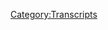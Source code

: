 {{DEFAULTSORT:
    #_TRANSCRIPT_0173:February 6-10, 2009
}}{{Transcript
    | title         = [[173: February 6-10, 2009]]
    | caption       = [https://knowledgefight.libsyn.com/knowledge-fight-feb-6-10-2009 Listen to this episode on Libsyn]
    | episodeNumber = [[173: February 6-10, 2009|173]]
    | length        = 01:58:36
}}

{{MessageBox
    | header     = Warning: Bot Generated Content
    | text       = This transcript was automatically generated by transcription software and likely contains many mistakes and misattributions. Please check the audio for definitive quotes, attribution, and context.
    | image      = N3yvass4myg91.webp
    | imagewidth = 50px
    | id         = warning
}}

{{TranscriptBlock
    | name      = Unknown Speaker
    | timestamp = 00:00:00.000
    | text      = Andy in Kansas, you're on the air, thanks for holding.
}}

{{TranscriptBlock
    | name      = Unknown Speaker
    | timestamp = 00:00:04.080
    | text      = Hello Alex, I'm a first time caller, I'm a huge fan, I love your work.
}}

{{TranscriptBlock
    | name      = Unknown Speaker
    | timestamp = 00:00:07.280
    | text      = I love you. Hey everybody, welcome back to Knowledge Fight, I'm Dan. I'm Jordan.
}}

{{TranscriptBlock
    | name      = Unknown Speaker
    | timestamp = 00:00:10.519
    | text      = We are a couple of dudes. I like to sit around,
}}

{{TranscriptBlock
    | name      = Unknown Speaker
    | timestamp = 00:00:13.720
    | text      = drink novelty beverages, and talk a little bit about Alex Jones. Indeed we
}}

{{TranscriptBlock
    | name      = Unknown Speaker
    | timestamp = 00:00:17.320
    | text      = are Dan.
}}

{{TranscriptBlock
    | name      = Unknown Speaker
    | timestamp = 00:00:18.559
    | text      = Dan! What's up? If you went to a family reunion yesterday
}}

{{TranscriptBlock
    | name      = Unknown Speaker
    | timestamp = 00:00:23.480
    | text      = Oh boy. Did you? Yeah. Oh boy. Yeah.
}}

{{TranscriptBlock
    | name      = Unknown Speaker
    | timestamp = 00:00:27.280
    | text      = Do you want to talk about it? No. Let's cut through this stupid bit that we do at the beginning and get human.
}}

{{TranscriptBlock
    | name      = Unknown Speaker
    | timestamp = 00:00:33.159
    | text      = Hey, if you were a member of my family. I imagine it would be tough for you to tell them that you
}}

{{TranscriptBlock
    | name      = Unknown Speaker
    | timestamp = 00:00:39.640
    | text      = don't know anything about Alex Jones. It would be harder. But they'd be thrilled to tell them that you do a
}}

{{TranscriptBlock
    | name      = Unknown Speaker
    | timestamp = 00:00:45.159
    | text      = podcast with a guy who knows a lot about him.
}}

{{TranscriptBlock
    | name      = Unknown Speaker
    | timestamp = 00:00:47.159
    | text      = That's exactly how it went. And this is our podcast where I know a lot about
}}

{{TranscriptBlock
    | name      = Unknown Speaker
    | timestamp = 00:00:50.600
    | text      = Alex Jones. And I don't know anything about Alex Jones. I've been, Jordan, if I
}}

{{TranscriptBlock
    | name      = Unknown Speaker
    | timestamp = 00:00:55.320
    | text      = can be perfectly honest with you, I've been going on a delightful spice
}}

{{TranscriptBlock
    | name      = Unknown Speaker
    | timestamp = 00:00:59.119
    | text      = adventure for the last couple days. Yes! Yes! My hot sauces that I bought in Austin, Texas
}}

{{TranscriptBlock
    | name      = Unknown Speaker
    | timestamp = 00:01:06.519
    | text      = have finally come in the mail since they're too big to be taken on a
}}

{{TranscriptBlock
    | name      = Unknown Speaker
    | timestamp = 00:01:11.680
    | text      = plane. And I've been having a blast. I just wanted to put that out into the
}}

{{TranscriptBlock
    | name      = Unknown Speaker
    | timestamp = 00:01:15.840
    | text      = universe. Having a delightful time with this spice. How do you feel about that?
}}

{{TranscriptBlock
    | name      = Unknown Speaker
    | timestamp = 00:01:20.640
    | text      = Well, I think you need to get a new passport, Dan! Oh, man. I'm being attacked.
}}

{{TranscriptBlock
    | name      = Unknown Speaker
    | timestamp = 00:01:26.280
    | text      = Yeah. I do need to get a new passport, though. Yes, you do. My last one will have expired by now.
}}

{{TranscriptBlock
    | name      = Unknown Speaker
    | timestamp = 00:01:30.799
    | text      = Yeah. You should have gotten it about a year and a half before it
}}

{{TranscriptBlock
    | name      = Unknown Speaker
    | timestamp = 00:01:34.640
    | text      = expired. So, Jordan, today we have a delightful show. We're back in 2009. Yes.
}}

{{TranscriptBlock
    | name      = Unknown Speaker
    | timestamp = 00:01:39.879
    | text      = We're gonna be going over some stuff. But before we do, I feel like I want to throw a
}}

{{TranscriptBlock
    | name      = Unknown Speaker
    | timestamp = 00:01:45.519
    | text      = wrench into the gears. Alright. Alright. I'm liking wrenches. I've always, you know,
}}

{{TranscriptBlock
    | name      = Unknown Speaker
    | timestamp = 00:01:50.480
    | text      = been trying to look for ways to expand on what this show is. What this podcast
}}

{{TranscriptBlock
    | name      = Unknown Speaker
    | timestamp = 00:01:54.680
    | text      = is all about. God, your giddy joy is really, as you tease this out, it is driving me insane.
}}

{{TranscriptBlock
    | name      = Unknown Speaker
    | timestamp = 00:01:59.959
    | text      = I want to throw some wrenches into the gears, and so I have here a habanero
}}

{{TranscriptBlock
    | name      = Unknown Speaker
    | timestamp = 00:02:04.120
    | text      = pepper. I'm going to eat this while I allow you to take over the show. To what now?
}}

{{TranscriptBlock
    | name      = Unknown Speaker
    | timestamp = 00:02:13.280
    | text      = I throw the show into your hands. Those are the people who are new policy wonks
}}

{{TranscriptBlock
    | name      = Unknown Speaker
    | timestamp = 00:02:16.560
    | text      = that we need to give a shout out to. Alright. And for now, and I'll say this, I have
}}

{{TranscriptBlock
    | name      = Unknown Speaker
    | timestamp = 00:02:20.159
    | text      = never eaten a habanero before. I have no idea how I'm going to respond to this.
}}

{{TranscriptBlock
    | name      = Unknown Speaker
    | timestamp = 00:02:24.240
    | text      = I genuinely have no idea what's about to happen. I've had jalapenos before, there's no doubt
}}

{{TranscriptBlock
    | name      = Unknown Speaker
    | timestamp = 00:02:28.439
    | text      = about that, but this is a new experience for me, so now I will... Are we a gimmick show now?
}}

{{TranscriptBlock
    | name      = Unknown Speaker
    | timestamp = 00:02:32.280
    | text      = Yeah, exactly. Do we want a soundboard? Anyway, here we go. Jordan, take over the show.
}}

{{TranscriptBlock
    | name      = Unknown Speaker
    | timestamp = 00:02:38.879
    | text      = Alrighty. Guys, do you know what isn't eating a habanero pepper right now? That's our new
}}

{{TranscriptBlock
    | name      = Unknown Speaker
    | timestamp = 00:02:44.879
    | text      = donors, ladies and gentlemen. Our first new donor, we would like to give a huge shout
}}

{{TranscriptBlock
    | name      = Unknown Speaker
    | timestamp = 00:02:51.479
    | text      = out to Peter. Welcome to the policy wonks, Peter.
}}

{{TranscriptBlock
    | name      = Unknown Speaker
    | timestamp = 00:02:56.280
    | text      = Don't do that right while I'm swallowing. I'm a policy wonk.
}}

{{TranscriptBlock
    | name      = Unknown Speaker
    | timestamp = 00:03:00.599
    | text      = Thank you, Peter. Hey, thank you very much, Peter. And our next
}}

{{TranscriptBlock
    | name      = Unknown Speaker
    | timestamp = 00:03:03.759
    | text      = policy wonk has actually bumped up her donorships. No, just came straight in.
}}

{{TranscriptBlock
    | name      = Unknown Speaker
    | timestamp = 00:03:08.879
    | text      = Oh, she came straight in? Good heavens, she came straight in at the globalist level. Thank
}}

{{TranscriptBlock
    | name      = Unknown Speaker
    | timestamp = 00:03:14.639
    | text      = you very much, Larissa. I'm a policy wonk.
}}

{{TranscriptBlock
    | name      = Unknown Speaker
    | timestamp = 00:03:17.639
    | text      = Four stars. Go home to your mother and tell her you're brilliant.
}}

{{TranscriptBlock
    | name      = Unknown Speaker
    | timestamp = 00:03:21.639
    | text      = Someone, someone, sodomite sent me a bucket of poop. Daddy shark.
}}

{{TranscriptBlock
    | name      = Unknown Speaker
    | timestamp = 00:03:26.280
    | text      = Thank you so much, Larissa. Absolutely. How are we doing, Dan?
}}

{{TranscriptBlock
    | name      = Unknown Speaker
    | timestamp = 00:03:29.280
    | text      = Totally fine. Oh.
}}

{{TranscriptBlock
    | name      = Unknown Speaker
    | timestamp = 00:03:30.280
    | text      = This is very disappointing. This is the worst wrench you have ever thrown.
}}

{{TranscriptBlock
    | name      = Unknown Speaker
    | timestamp = 00:03:35.000
    | text      = You threw a tiny wrench into the giant mesher from Ferngully. I don't know why that was
}}

{{TranscriptBlock
    | name      = Unknown Speaker
    | timestamp = 00:03:41.800
    | text      = the first thought I had. I legitimately expected that to be interesting
}}

{{TranscriptBlock
    | name      = Unknown Speaker
    | timestamp = 00:03:45.039
    | text      = in some way, or at least fun. I know. I could see it in your face. You were
}}

{{TranscriptBlock
    | name      = Unknown Speaker
    | timestamp = 00:03:50.199
    | text      = so excited. And I was weird pre-show because I had this
}}

{{TranscriptBlock
    | name      = Unknown Speaker
    | timestamp = 00:03:53.240
    | text      = I was going to spring on you. I was going to be like, I don't know if Jordan's going
}}

{{TranscriptBlock
    | name      = Unknown Speaker
    | timestamp = 00:03:56.560
    | text      = to enjoy this. I don't think you did. And I give it a B, quite frankly.
}}

{{TranscriptBlock
    | name      = Unknown Speaker
    | timestamp = 00:04:02.319
    | text      = I was fine with it. I expected to be really hurt by this. I expected
}}

{{TranscriptBlock
    | name      = Unknown Speaker
    | timestamp = 00:04:07.400
    | text      = to be like, ooh, ooh. You know, I did not expect much to, you're
}}

{{TranscriptBlock
    | name      = Unknown Speaker
    | timestamp = 00:04:13.879
    | text      = a spice guy. You like spices, things and spice like that. If I took a bite out of that, I
}}

{{TranscriptBlock
    | name      = Unknown Speaker
    | timestamp = 00:04:19.680
    | text      = would cry. I would cry like a thresher in Ferngully. I've historically not been a pepper
}}

{{TranscriptBlock
    | name      = Unknown Speaker
    | timestamp = 00:04:26.160
    | text      = guy. And that's why it kind of like had me worried, had me shook a little bit. But then
}}

{{TranscriptBlock
    | name      = Unknown Speaker
    | timestamp = 00:04:30.560
    | text      = at the same time, you know, like we're at this point now where I feel
}}

{{TranscriptBlock
    | name      = Unknown Speaker
    | timestamp = 00:04:34.639
    | text      = Oh my God, you started bleeding from the eyes. Oh no. I feel like the way we set the opening
}}

{{TranscriptBlock
    | name      = Unknown Speaker
    | timestamp = 00:04:40.279
    | text      = of the show has become so entrenched in this little tiny bits that we do that I was trying
}}

{{TranscriptBlock
    | name      = Unknown Speaker
    | timestamp = 00:04:46.040
    | text      = to throw a curve ball. I don't think this is going to work. I feel like we, we mix up
}}

{{TranscriptBlock
    | name      = Unknown Speaker
    | timestamp = 00:04:52.680
    | text      = our bits. It's not like we do the same bit every time. We try and add.
}}

{{TranscriptBlock
    | name      = Unknown Speaker
    | timestamp = 00:04:57.759
    | text      = And now this is one of them fair enough. Fair enough. Like all opening bits. So now let's
}}

{{TranscriptBlock
    | name      = Unknown Speaker
    | timestamp = 00:05:08.240
    | text      = get to today's show here. Jordan is an out of context drop episode. Okay. So much of
}}

{{TranscriptBlock
    | name      = Unknown Speaker
    | timestamp = 00:05:14.199
    | text      = what we hear in Patriot mythology. Is it real? Oh, interesting. Very much out of context.
}}

{{TranscriptBlock
    | name      = Unknown Speaker
    | timestamp = 00:05:22.439
    | text      = All right. All right. I'm interested to see where that goes. Uh, just spoiler alert. That's
}}

{{TranscriptBlock
    | name      = Unknown Speaker
    | timestamp = 00:05:27.000
    | text      = him talking to like a sovereign citizen caller and being like, maybe you shouldn't put too
}}

{{TranscriptBlock
    | name      = Unknown Speaker
    | timestamp = 00:05:30.680
    | text      = much stock in saying double cane in court and that shit. Um, yeah. And that getting
}}

{{TranscriptBlock
    | name      = Unknown Speaker
    | timestamp = 00:05:36.240
    | text      = you off the hook, but it also applies to everything else. Alex believes in Patriot mythology.
}}

{{TranscriptBlock
    | name      = Unknown Speaker
    | timestamp = 00:05:42.199
    | text      = All not true. Yeah. Um, today, Jordan, we're going to be going over the February 6th to
}}

{{TranscriptBlock
    | name      = Unknown Speaker
    | timestamp = 00:05:47.759
    | text      = February 10th episodes of the Alex Jones show in 2009. And the reason we have such a wide
}}

{{TranscriptBlock
    | name      = Unknown Speaker
    | timestamp = 00:05:53.439
    | text      = swath there is because there's a lot of dead air. There's a lot of downtime. Uh, and we
}}

{{TranscriptBlock
    | name      = Unknown Speaker
    | timestamp = 00:05:58.579
    | text      = need to pick up the speed because we need to get to the point where the tea party really
}}

{{TranscriptBlock
    | name      = Unknown Speaker
    | timestamp = 00:06:02.899
    | text      = kicks off and we really get to see how long does it take Alex to change from looking at
}}

{{TranscriptBlock
    | name      = Unknown Speaker
    | timestamp = 00:06:09.319
    | text      = the board, all of those 2009 positions into his much more in line with the Koch brothers
}}

{{TranscriptBlock
    | name      = Unknown Speaker
    | timestamp = 00:06:15.100
    | text      = position mysteriously. And so we need to, we need to get to February. We got to steamroll
}}

{{TranscriptBlock
    | name      = Unknown Speaker
    | timestamp = 00:06:20.600
    | text      = along to that. We need to get to the end of February to see how he responds to the massive
}}

{{TranscriptBlock
    | name      = Unknown Speaker
    | timestamp = 00:06:25.279
    | text      = public tea party stuff happening. Um, and so we start on February 6th. Um, and Alex
}}

{{TranscriptBlock
    | name      = Unknown Speaker
    | timestamp = 00:06:31.680
    | text      = is launching a new narrative that is really interesting and will carry through the entirety
}}

{{TranscriptBlock
    | name      = Unknown Speaker
    | timestamp = 00:06:36.959
    | text      = of what we cover on today's episode. All right. I'm going to guess the it's about the bees
}}

{{TranscriptBlock
    | name      = Unknown Speaker
    | timestamp = 00:06:41.839
    | text      = are dying because in 2009 was whenever that first started to get like, it had been happening
}}

{{TranscriptBlock
    | name      = Unknown Speaker
    | timestamp = 00:06:47.879
    | text      = for like 10 years before that. But people started to really notice in 2009 they were
}}

{{TranscriptBlock
    | name      = Unknown Speaker
    | timestamp = 00:06:51.959
    | text      = like, where are all the fucking bees going? There's going to be no food if we don't have
}}

{{TranscriptBlock
    | name      = Unknown Speaker
    | timestamp = 00:06:55.920
    | text      = bees. So I assume that Alex Jones is going to jump on the back of that. Ignore the whole
}}

{{TranscriptBlock
    | name      = Unknown Speaker
    | timestamp = 00:07:01.040
    | text      = Obama thing. Like really, he's already said all he's going to say, which is that Obama's
}}

{{TranscriptBlock
    | name      = Unknown Speaker
    | timestamp = 00:07:06.720
    | text      = a terrible president. So it's time to get down to the bottom of the bees. And Dan, here's
}}

{{TranscriptBlock
    | name      = Unknown Speaker
    | timestamp = 00:07:12.519
    | text      = where I think he's going to go with this. First of all, let me just stop you before
}}

{{TranscriptBlock
    | name      = Unknown Speaker
    | timestamp = 00:07:16.480
    | text      = you go any further. Okay. You've never been more right. So where do you think he goes?
}}

{{TranscriptBlock
    | name      = Unknown Speaker
    | timestamp = 00:07:24.480
    | text      = All right. All right. I'm going to go with, uh, and actually in a complete turnaround
}}

{{TranscriptBlock
    | name      = Unknown Speaker
    | timestamp = 00:07:29.759
    | text      = for him, he is going to find the most reasonable explanation. He's not going to go with like
}}

{{TranscriptBlock
    | name      = Unknown Speaker
    | timestamp = 00:07:34.839
    | text      = chemtrails or the magnetic poles reversing. What he is going to say is, uh, I'm going
}}

{{TranscriptBlock
    | name      = Unknown Speaker
    | timestamp = 00:07:41.459
    | text      = to go with manmade climate change and it's time to regulate the oil companies in order
}}

{{TranscriptBlock
    | name      = Unknown Speaker
    | timestamp = 00:07:47.199
    | text      = to keep this from continuing. And frankly, in a real left field church, he's going to
}}

{{TranscriptBlock
    | name      = Unknown Speaker
    | timestamp = 00:07:52.800
    | text      = say that a global carbon tax is the best way to do it. Pump the brakes. Did you just say
}}

{{TranscriptBlock
    | name      = Unknown Speaker
    | timestamp = 00:07:56.959
    | text      = Anne Frankly? Did you say Anne Frankly? I didn't, uh, but I kind of want to now. You're
}}

{{TranscriptBlock
    | name      = Unknown Speaker
    | timestamp = 00:08:07.680
    | text      = incorrect. Uh, about your guests though, Alex is going to say that the globalists are hoarding
}}

{{TranscriptBlock
    | name      = Unknown Speaker
    | timestamp = 00:08:11.560
    | text      = the bees. They're actually at a bee summer resort that the globalists, no, that actually
}}

{{TranscriptBlock
    | name      = Unknown Speaker
    | timestamp = 00:08:15.399
    | text      = sounds fun. This is correct. Here is Alex's narrative, eight states and growing are telling
}}

{{TranscriptBlock
    | name      = Unknown Speaker
    | timestamp = 00:08:22.399
    | text      = the federal government it is completely rogue and criminal, but they will not put up with
}}

{{TranscriptBlock
    | name      = Unknown Speaker
    | timestamp = 00:08:26.480
    | text      = gun confiscation, concentration camps, stage terror attacks, you name it. Increasing number
}}

{{TranscriptBlock
    | name      = Unknown Speaker
    | timestamp = 00:08:33.259
    | text      = of States declaring sovereignty. This article by Curt Nimmo will be going over it early
}}

{{TranscriptBlock
    | name      = Unknown Speaker
    | timestamp = 00:08:38.799
    | text      = in the shower. He goes over it a lot, not just in that next hour. Um, so we got this
}}

{{TranscriptBlock
    | name      = Unknown Speaker
    | timestamp = 00:08:44.960
    | text      = story here and it's, it's actually a really interesting thing. Um, do you know, um, in,
}}

{{TranscriptBlock
    | name      = Unknown Speaker
    | timestamp = 00:08:51.179
    | text      = in the history of our country, generally speaking, state legislatures don't get together to say
}}

{{TranscriptBlock
    | name      = Unknown Speaker
    | timestamp = 00:08:57.519
    | text      = like, Hey, uh, the law is the law. Remember that federal government, but mysteriously
}}

{{TranscriptBlock
    | name      = Unknown Speaker
    | timestamp = 00:09:04.519
    | text      = a month or so after a black guy gets elected, uh, a bunch of States get together and have
}}

{{TranscriptBlock
    | name      = Unknown Speaker
    | timestamp = 00:09:09.379
    | text      = their legislature put together a bunch of, uh, uh, bills, uh, and resolutions that they
}}

{{TranscriptBlock
    | name      = Unknown Speaker
    | timestamp = 00:09:14.519
    | text      = put through that are directly, uh, uh, delivered to the president and the speaker of the house.
}}

{{TranscriptBlock
    | name      = Unknown Speaker
    | timestamp = 00:09:20.639
    | text      = Right. Um, that just say, Hey, we're letting you know the law is law. Don't be encroaching.
}}

{{TranscriptBlock
    | name      = Unknown Speaker
    | timestamp = 00:09:27.919
    | text      = Wait, what? That's all it is. That really happened. Yes. It's the same. Legislatures
}}

{{TranscriptBlock
    | name      = Unknown Speaker
    | timestamp = 00:09:34.000
    | text      = got together. Wow. What did they, what did they, they wrote a resolution. You can find
}}

{{TranscriptBlock
    | name      = Unknown Speaker
    | timestamp = 00:09:40.000
    | text      = all of the, all of the, and they mailed it to the speaker of the house and it said, don't
}}

{{TranscriptBlock
    | name      = Unknown Speaker
    | timestamp = 00:09:46.000
    | text      = tread on T basically. Okay. There's a lot of States that, uh, introduced these house
}}

{{TranscriptBlock
    | name      = Unknown Speaker
    | timestamp = 00:09:51.120
    | text      = resolutions in the state houses, not in the, uh, not in the actual like federal house of
}}

{{TranscriptBlock
    | name      = Unknown Speaker
    | timestamp = 00:09:56.039
    | text      = a representative. Right, right, right, right. Now that I put together. Um, so they would
}}

{{TranscriptBlock
    | name      = Unknown Speaker
    | timestamp = 00:10:00.879
    | text      = be sent to the president if they passed and became, uh, accepted resolutions. So that's
}}

{{TranscriptBlock
    | name      = Unknown Speaker
    | timestamp = 00:10:06.960
    | text      = one piece of it. But the second piece of it, and I need to stress this, is these, uh, States
}}

{{TranscriptBlock
    | name      = Unknown Speaker
    | timestamp = 00:10:12.580
    | text      = are all coordinating. These are all almost identical resolute, uh, resolutions in these
}}

{{TranscriptBlock
    | name      = Unknown Speaker
    | timestamp = 00:10:18.519
    | text      = States. I've read them. They're almost all identical. And I think that they're being
}}

{{TranscriptBlock
    | name      = Unknown Speaker
    | timestamp = 00:10:22.960
    | text      = operated by people who may or may not show up on our episode today. Really? Yeah. On,
}}

{{TranscriptBlock
    | name      = Unknown Speaker
    | timestamp = 00:10:28.620
    | text      = on Alex. Yeah. Because they're weirdo Patriot assholes. Because all of these, all of these
}}

{{TranscriptBlock
    | name      = Unknown Speaker
    | timestamp = 00:10:33.480
    | text      = bills are like actually written by the heritage foundation. Like, like something along like
}}

{{TranscriptBlock
    | name      = Unknown Speaker
    | timestamp = 00:10:38.159
    | text      = most well, like a version of the, well, yeah, the anti-abortion stuff. All of that is written
}}

{{TranscriptBlock
    | name      = Unknown Speaker
    | timestamp = 00:10:43.960
    | text      = by the heritage foundation might be there. It might actually be like, they're the ones
}}

{{TranscriptBlock
    | name      = Unknown Speaker
    | timestamp = 00:10:47.960
    | text      = who write all these bills. I don't know if a Republican lawmaker has ever actually learned
}}

{{TranscriptBlock
    | name      = Unknown Speaker
    | timestamp = 00:10:51.759
    | text      = to read. It's, it's some Patriot, uh, bill mill or something like that. Yeah. And so
}}

{{TranscriptBlock
    | name      = Unknown Speaker
    | timestamp = 00:10:56.480
    | text      = I looked into all of this and frankly, so you can find bill trackers and stuff like
}}

{{TranscriptBlock
    | name      = Unknown Speaker
    | timestamp = 00:11:06.159
    | text      = that and you can find out what happened with these, uh, these resolutions. Bill trackers
}}

{{TranscriptBlock
    | name      = Unknown Speaker
    | timestamp = 00:11:09.840
    | text      = is an amazing dude to get a drink with. So I found the one in Washington state that got
}}

{{TranscriptBlock
    | name      = Unknown Speaker
    | timestamp = 00:11:14.279
    | text      = introduced. Uh, the bill just sort of sat there and nobody did that and nobody acted
}}

{{TranscriptBlock
    | name      = Unknown Speaker
    | timestamp = 00:11:17.600
    | text      = on it. So it never got passed and never got put through. Um, the main one that Alex talks
}}

{{TranscriptBlock
    | name      = Unknown Speaker
    | timestamp = 00:11:21.799
    | text      = about, cause it was the one that was introduced in, uh, earliest I believe, uh, at least that's
}}

{{TranscriptBlock
    | name      = Unknown Speaker
    | timestamp = 00:11:26.379
    | text      = the sense I got from listening to the show. I was in New Hampshire and I looked that up
}}

{{TranscriptBlock
    | name      = Unknown Speaker
    | timestamp = 00:11:31.240
    | text      = and it turns out that the bill is listed as quote, in expedient to legislate, which I'm
}}

{{TranscriptBlock
    | name      = Unknown Speaker
    | timestamp = 00:11:36.080
    | text      = like, I don't know what the fuck that means. So I had to do some looking and to do some
}}

{{TranscriptBlock
    | name      = Unknown Speaker
    | timestamp = 00:11:39.159
    | text      = digging into it. What legally, what is in expedient to a, yeah, that's new Hampshire
}}

{{TranscriptBlock
    | name      = Unknown Speaker
    | timestamp = 00:11:43.639
    | text      = code for quote, this bill is dead and will not be reconsidered. Yeah, that sounds right.
}}

{{TranscriptBlock
    | name      = Unknown Speaker
    | timestamp = 00:11:48.080
    | text      = So that one's dead. Arizona, the, uh, the house resolution passed 34 to 24, but I was
}}

{{TranscriptBlock
    | name      = Unknown Speaker
    | timestamp = 00:11:53.600
    | text      = going to say they probably passed a no black president's bill at the same time. Well, it's
}}

{{TranscriptBlock
    | name      = Unknown Speaker
    | timestamp = 00:11:58.039
    | text      = important to point out that the Arizona bill only passed. Uh, there was someone who went
}}

{{TranscriptBlock
    | name      = Unknown Speaker
    | timestamp = 00:12:02.320
    | text      = on record and said this, that it only passed because, uh, the language of it was very specific
}}

{{TranscriptBlock
    | name      = Unknown Speaker
    | timestamp = 00:12:06.960
    | text      = that it's non binding in any way. Okay. So it's just basically shaking your fist at Obama.
}}

{{TranscriptBlock
    | name      = Unknown Speaker
    | timestamp = 00:12:13.720
    | text      = So a strange that a state filled with 90% old people would shake its fist on a metaphorical
}}

{{TranscriptBlock
    | name      = Unknown Speaker
    | timestamp = 00:12:19.960
    | text      = lawn at a black person. Yeah. Yeah. So who could have guessed? So Montana introduced
}}

{{TranscriptBlock
    | name      = Unknown Speaker
    | timestamp = 00:12:24.879
    | text      = a version of this. Oh yeah. The bill was introduced and failed as a bill. So it was then reintroduced
}}

{{TranscriptBlock
    | name      = Unknown Speaker
    | timestamp = 00:12:29.919
    | text      = as a resolution, quote, generally articulating Montana's rights under the U S constitution.
}}

{{TranscriptBlock
    | name      = Unknown Speaker
    | timestamp = 00:12:36.399
    | text      = And it once again failed because everyone's like, all you're saying is we like laws are
}}

{{TranscriptBlock
    | name      = Unknown Speaker
    | timestamp = 00:12:41.039
    | text      = laws. We don't need to do this. Yeah. So Michigan, uh, the version that was, uh, introduced there
}}

{{TranscriptBlock
    | name      = Unknown Speaker
    | timestamp = 00:12:46.559
    | text      = died in committee, uh, the committee of government operations, uh, my home state, Missouri. This
}}

{{TranscriptBlock
    | name      = Unknown Speaker
    | timestamp = 00:12:52.559
    | text      = one's weird. Their version, HR two 12 was a little bit rangy quote. It declares Missouri's
}}

{{TranscriptBlock
    | name      = Unknown Speaker
    | timestamp = 00:13:00.000
    | text      = sovereignty under the 10th amendment and urges the United States Congress to reject the passage
}}

{{TranscriptBlock
    | name      = Unknown Speaker
    | timestamp = 00:13:04.299
    | text      = of federal freedom of choice act, which prohibits regulations on abortion. So they tried to
}}

{{TranscriptBlock
    | name      = Unknown Speaker
    | timestamp = 00:13:09.399
    | text      = so in, in, in like in a double whammy. Yeah. Yeah. They were like, the law is the law,
}}

{{TranscriptBlock
    | name      = Unknown Speaker
    | timestamp = 00:13:15.980
    | text      = but at the same time, please don't make any more laws about abortion, please. They tried
}}

{{TranscriptBlock
    | name      = Unknown Speaker
    | timestamp = 00:13:21.720
    | text      = to Frankenstein's monster, the 10th amendment and abortion into this HR two 12. That sounds
}}

{{TranscriptBlock
    | name      = Unknown Speaker
    | timestamp = 00:13:28.019
    | text      = very Missouri and to do this bill was deemed unpassable in the Missouri house. So even
}}

{{TranscriptBlock
    | name      = Unknown Speaker
    | timestamp = 00:13:33.360
    | text      = Missouri was like, whoa guys. Well, cause it was, it was covered too much. You know,
}}

{{TranscriptBlock
    | name      = Unknown Speaker
    | timestamp = 00:13:38.080
    | text      = it was like, we can't get a consensus on this. So, uh, it was replaced with HR two 94, which
}}

{{TranscriptBlock
    | name      = Unknown Speaker
    | timestamp = 00:13:44.139
    | text      = just said, quote, urges the United States Congress to summarily reject the enactment
}}

{{TranscriptBlock
    | name      = Unknown Speaker
    | timestamp = 00:13:47.840
    | text      = of the federal freedom of choice act, which classifies abortion as a fundamental right
}}

{{TranscriptBlock
    | name      = Unknown Speaker
    | timestamp = 00:13:51.440
    | text      = to any restrictions. So if I understand this correctly, if I understand this correctly,
}}

{{TranscriptBlock
    | name      = Unknown Speaker
    | timestamp = 00:13:55.720
    | text      = they could not, they could not pass a, the law is the law and you got to remember that
}}

{{TranscriptBlock
    | name      = Unknown Speaker
    | timestamp = 00:14:01.759
    | text      = we're Missouri. We are sovereign and the anti-abortion bill, but they could, Oh, amazingly pass the
}}

{{TranscriptBlock
    | name      = Unknown Speaker
    | timestamp = 00:14:08.620
    | text      = anti-abortion bell. It does appear. They don't even agree that the law is the law, but everybody's
}}

{{TranscriptBlock
    | name      = Unknown Speaker
    | timestamp = 00:14:15.480
    | text      = like find a way. No abortions. It appears that that's the case. Yes. Cause two 94 does
}}

{{TranscriptBlock
    | name      = Unknown Speaker
    | timestamp = 00:14:20.419
    | text      = appear to have passed the house. So Alex, people are fucked up. Alex will end up talking
}}

{{TranscriptBlock
    | name      = Unknown Speaker
    | timestamp = 00:14:26.960
    | text      = to the guy responsible for this one. This is Oklahoma. Uh, this one is crazy. I don't
}}

{{TranscriptBlock
    | name      = Unknown Speaker
    | timestamp = 00:14:32.440
    | text      = think you can not talk to a guy from Oklahoma. What do you mean? I mean in this, in this
}}

{{TranscriptBlock
    | name      = Unknown Speaker
    | timestamp = 00:14:37.840
    | text      = circumstance, any, I'm passing Arizona, Montana, all of that stuff. Boring Oklahoma. I don't
}}

{{TranscriptBlock
    | name      = Unknown Speaker
    | timestamp = 00:14:45.279
    | text      = even really know anything about Oklahoma. I'm going to talk to a guy from Oklahoma.
}}

{{TranscriptBlock
    | name      = Unknown Speaker
    | timestamp = 00:14:49.320
    | text      = It's like a shallow pot. Yeah, I'm excited. Okay. I want to hear what this dude has to
}}

{{TranscriptBlock
    | name      = Unknown Speaker
    | timestamp = 00:14:54.000
    | text      = say. His name is Charles key. Uh, and he will come up on our episode. Uh, and he introduced
}}

{{TranscriptBlock
    | name      = Unknown Speaker
    | timestamp = 00:14:59.240
    | text      = the joint resolution one zero zero three, which passed the house and the Senate, but
}}

{{TranscriptBlock
    | name      = Unknown Speaker
    | timestamp = 00:15:04.600
    | text      = then was vetoed by governor Brad Henry who did so because the language of the resolution
}}

{{TranscriptBlock
    | name      = Unknown Speaker
    | timestamp = 00:15:08.919
    | text      = strongly suggested that Oklahoma should send back federal tax money. And he was like, no,
}}

{{TranscriptBlock
    | name      = Unknown Speaker
    | timestamp = 00:15:14.240
    | text      = I don't want to do that. No one wants to do that. That will ruin all of our budget. Um,
}}

{{TranscriptBlock
    | name      = Unknown Speaker
    | timestamp = 00:15:21.159
    | text      = uh, governor, we would like you to sign this bill. Um, the name of which is shoot Oklahoma
}}

{{TranscriptBlock
    | name      = Unknown Speaker
    | timestamp = 00:15:28.399
    | text      = in the Dick. Yeah, I'm going to go with no, shoot Oklahoma in the Dick bill. So Charles
}}

{{TranscriptBlock
    | name      = Unknown Speaker
    | timestamp = 00:15:34.200
    | text      = key said, fuck you bro. And he reintroduced the bill as a house concurrent resolution
}}

{{TranscriptBlock
    | name      = Unknown Speaker
    | timestamp = 00:15:38.840
    | text      = one zero two eight. What is the point of government? It passed the damn house again, although it's
}}

{{TranscriptBlock
    | name      = Unknown Speaker
    | timestamp = 00:15:46.240
    | text      = slightly diminished support, probably because of the points that Brad Henry brought up because
}}

{{TranscriptBlock
    | name      = Unknown Speaker
    | timestamp = 00:15:51.059
    | text      = it was concurrent resolution. It did not need to go to the governor this time. And when
}}

{{TranscriptBlock
    | name      = Unknown Speaker
    | timestamp = 00:15:54.320
    | text      = it passed, it was sent along to Obama, Biden and the speaker of the house. And again, how
}}

{{TranscriptBlock
    | name      = Unknown Speaker
    | timestamp = 00:15:58.480
    | text      = did they do to reiterate, how did they, how did they like that to reiterate all the bill
}}

{{TranscriptBlock
    | name      = Unknown Speaker
    | timestamp = 00:16:02.899
    | text      = was, was you could really boil it down to just the two words. Watch it. Yeah. Or we
}}

{{TranscriptBlock
    | name      = Unknown Speaker
    | timestamp = 00:16:09.000
    | text      = got our eye on you black guy. Hey, we resent black people. You better know that. It's really,
}}

{{TranscriptBlock
    | name      = Unknown Speaker
    | timestamp = 00:16:15.559
    | text      = really hard to look at this and not see that parallel. You know what I'm saying? Like it's,
}}

{{TranscriptBlock
    | name      = Unknown Speaker
    | timestamp = 00:16:21.000
    | text      = it's, it's pretty much like, Oh, you guys are shook. You whites are shook. That, that
}}

{{TranscriptBlock
    | name      = Unknown Speaker
    | timestamp = 00:16:26.919
    | text      = shit like that should have been the moment Obama's like reaching across the island going
}}

{{TranscriptBlock
    | name      = Unknown Speaker
    | timestamp = 00:16:32.000
    | text      = to happen on this one. So you, you're saying eight years trying to reach across the aisle
}}

{{TranscriptBlock
    | name      = Unknown Speaker
    | timestamp = 00:16:36.240
    | text      = two weeks in when you got eight States being like, we're passing a vaguely racist bill.
}}

{{TranscriptBlock
    | name      = Unknown Speaker
    | timestamp = 00:16:42.120
    | text      = Right? You should have just been like, well, you don't count a States anymore. Oh, you
}}

{{TranscriptBlock
    | name      = Unknown Speaker
    | timestamp = 00:16:45.759
    | text      = want to declare sovereignty. Guess what? Yeah. And by the way, a lot of this is in direct
}}

{{TranscriptBlock
    | name      = Unknown Speaker
    | timestamp = 00:16:50.519
    | text      = response to Obama being elected. Of course. I know about the resolutions of this because
}}

{{TranscriptBlock
    | name      = Unknown Speaker
    | timestamp = 00:16:54.480
    | text      = we're years later and stuff, but the like the, these ones dying and committee and stuff
}}

{{TranscriptBlock
    | name      = Unknown Speaker
    | timestamp = 00:16:59.159
    | text      = like that, they happen in like March and April of 2009, whereas we're still in, in February.
}}

{{TranscriptBlock
    | name      = Unknown Speaker
    | timestamp = 00:17:05.079
    | text      = So I'm a little bit of an omniscient narrator, but at the same time, like, you know that
}}

{{TranscriptBlock
    | name      = Unknown Speaker
    | timestamp = 00:17:09.039
    | text      = the reason these are being introduced is because it's fucking Obama and they're scared of him.
}}

{{TranscriptBlock
    | name      = Unknown Speaker
    | timestamp = 00:17:13.640
    | text      = Um, anyway, in this next clip we get like, man, Alex is fucking weird. I never really
}}

{{TranscriptBlock
    | name      = Unknown Speaker
    | timestamp = 00:17:18.359
    | text      = know what to expect from him. Um, I know him well, uh, in many ways, but he still surprises
}}

{{TranscriptBlock
    | name      = Unknown Speaker
    | timestamp = 00:17:25.640
    | text      = you're, you're the neighbor to a serial killer. You're like, I knew him well. I didn't see
}}

{{TranscriptBlock
    | name      = Unknown Speaker
    | timestamp = 00:17:31.440
    | text      = him serial killing, but it seemed like a decent guy. I wouldn't say that. No, none of us would.
}}

{{TranscriptBlock
    | name      = Unknown Speaker
    | timestamp = 00:17:37.160
    | text      = Uh, but this is, this was jarring to me. Okay. And so they didn't sell the message through
}}

{{TranscriptBlock
    | name      = Unknown Speaker
    | timestamp = 00:17:42.480
    | text      = popular culture, through public schools or college that it's just the received granted
}}

{{TranscriptBlock
    | name      = Unknown Speaker
    | timestamp = 00:17:48.839
    | text      = a knowledge that it's true that more children is bad and that more children cost the public
}}

{{TranscriptBlock
    | name      = Unknown Speaker
    | timestamp = 00:17:55.200
    | text      = money when it's actually children that are our future. And if they had any hope in this
}}

{{TranscriptBlock
    | name      = Unknown Speaker
    | timestamp = 00:18:00.039
    | text      = Ponzi scheme of big government and social security and pensions that we needed a another
}}

{{TranscriptBlock
    | name      = Unknown Speaker
    | timestamp = 00:18:07.000
    | text      = baby boom. This is not the part that surprises me. I imagine not this part is right in line
}}

{{TranscriptBlock
    | name      = Unknown Speaker
    | timestamp = 00:18:12.480
    | text      = with his demographic shift. Yeah, we're not having enough babies. Right, right, right.
}}

{{TranscriptBlock
    | name      = Unknown Speaker
    | timestamp = 00:18:19.079
    | text      = But that didn't happen when the United States, if you take out the giant immigrant influx
}}

{{TranscriptBlock
    | name      = Unknown Speaker
    | timestamp = 00:18:24.859
    | text      = has about a 1.7, 1.8 depending on the year population growth. That means for every two
}}

{{TranscriptBlock
    | name      = Unknown Speaker
    | timestamp = 00:18:29.160
    | text      = people we lose, we lose more people each year. Okay. A mother and a father on average have
}}

{{TranscriptBlock
    | name      = Unknown Speaker
    | timestamp = 00:18:40.039
    | text      = 1.7 children and they don't replace themselves. And I listen to talk radio now for the last
}}

{{TranscriptBlock
    | name      = Unknown Speaker
    | timestamp = 00:18:49.599
    | text      = week and a half since that mother had eight babies and she already had a few children.
}}

{{TranscriptBlock
    | name      = Unknown Speaker
    | timestamp = 00:18:55.839
    | text      = She went in, she did hold on, hold on, hold on. This isn't going to be an Octobob situation.
}}

{{TranscriptBlock
    | name      = Unknown Speaker
    | timestamp = 00:19:03.160
    | text      = Hold on. All right. Of a fertilization that's not in vitro. It was, she did a type where
}}

{{TranscriptBlock
    | name      = Unknown Speaker
    | timestamp = 00:19:10.180
    | text      = they normally put five to eight embryos in. Most of them don't take with her. She was
}}

{{TranscriptBlock
    | name      = Unknown Speaker
    | timestamp = 00:19:15.059
    | text      = very fertile. Too fertile. Being a equatorial creature and boom, they're now talking about
}}

{{TranscriptBlock
    | name      = Unknown Speaker
    | timestamp = 00:19:24.839
    | text      = how dare her. We've got to pay for her. We've got to, you know, we've got to pay for her
}}

{{TranscriptBlock
    | name      = Unknown Speaker
    | timestamp = 00:19:29.200
    | text      = children. She's evil. She's bad. You know, whether it was a good decision or not for
}}

{{TranscriptBlock
    | name      = Unknown Speaker
    | timestamp = 00:19:33.400
    | text      = her to make when the family's middle class and the grandparents are paying for it, that
}}

{{TranscriptBlock
    | name      = Unknown Speaker
    | timestamp = 00:19:37.599
    | text      = doesn't matter. I don't, I don't care. I just think it's funny. I don't know what his point
}}

{{TranscriptBlock
    | name      = Unknown Speaker
    | timestamp = 00:19:41.960
    | text      = is. I don't care either, but I don't know. And I don't care. I just love that Alex is
}}

{{TranscriptBlock
    | name      = Unknown Speaker
    | timestamp = 00:19:45.680
    | text      = coming to bat for Octomom. Like knowing what we know. She's got eight. Huh? How many do
}}

{{TranscriptBlock
    | name      = Unknown Speaker
    | timestamp = 00:19:52.319
    | text      = you have? She has 14 now. She has 14. That's at least seven and a half too many. Yeah.
}}

{{TranscriptBlock
    | name      = Unknown Speaker
    | timestamp = 00:19:59.240
    | text      = You said it, my man. Well, for me, all too many. The only reason I kept that in is because
}}

{{TranscriptBlock
    | name      = Unknown Speaker
    | timestamp = 00:20:05.480
    | text      = it's fascinating that he's, he's fine. He's cool with the Octomom, but then also, uh,
}}

{{TranscriptBlock
    | name      = Unknown Speaker
    | timestamp = 00:20:09.640
    | text      = let me just call her not now. I don't know what equatorial. That's what I was going to
}}

{{TranscriptBlock
    | name      = Unknown Speaker
    | timestamp = 00:20:15.440
    | text      = bring up. That's gross. What does he mean by equatorial? I think near the equator, right?
}}

{{TranscriptBlock
    | name      = Unknown Speaker
    | timestamp = 00:20:21.079
    | text      = Of exactly of lineage, of, of, of, of their fertile of the world because they're very
}}

{{TranscriptBlock
    | name      = Unknown Speaker
    | timestamp = 00:20:26.359
    | text      = fertile from near the equator. Does he think she's actually a volcano and she's in the
}}

{{TranscriptBlock
    | name      = Unknown Speaker
    | timestamp = 00:20:32.400
    | text      = ring of fire and thus prone to well, volcanoes, notoriously fertile, very fertile. Absolutely.
}}

{{TranscriptBlock
    | name      = Unknown Speaker
    | timestamp = 00:20:38.400
    | text      = The soil is incredible, prone to explosions of babies, but still very fertile. All I,
}}

{{TranscriptBlock
    | name      = Unknown Speaker
    | timestamp = 00:20:45.240
    | text      = all I know is it's, it feels racist. It does. It feels. It is racist, but I don't know how.
}}

{{TranscriptBlock
    | name      = Unknown Speaker
    | timestamp = 00:20:53.960
    | text      = Right. Because that's, that's what I'm talking about. That's a large amount of space. Remember
}}

{{TranscriptBlock
    | name      = Unknown Speaker
    | timestamp = 00:20:58.279
    | text      = when I, uh, earlier said he continues to surprise me. That's, that's why. But it's like, that
}}

{{TranscriptBlock
    | name      = Unknown Speaker
    | timestamp = 00:21:03.559
    | text      = feels very, very bigoted. But at the same time, I don't know how to put my finger on
}}

{{TranscriptBlock
    | name      = Unknown Speaker
    | timestamp = 00:21:09.640
    | text      = it. Yeah. I know it's wrong. It seems to me like someone who talks about like fiery Latino
}}

{{TranscriptBlock
    | name      = Unknown Speaker
    | timestamp = 00:21:14.880
    | text      = blood and stuff like that, you know, like that, that version of a bigotry. I don't know.
}}

{{TranscriptBlock
    | name      = Unknown Speaker
    | timestamp = 00:21:20.599
    | text      = I do like the idea of him changing his rhetoric. He's like, the West is under attack from the
}}

{{TranscriptBlock
    | name      = Unknown Speaker
    | timestamp = 00:21:26.240
    | text      = middle, the whole, just the whole middle, the middle, the, the, you go all the way around
}}

{{TranscriptBlock
    | name      = Unknown Speaker
    | timestamp = 00:21:32.880
    | text      = it in the center. I'm going to go with a 10th to the 10th parallel. Yeah. I don't know.
}}

{{TranscriptBlock
    | name      = Unknown Speaker
    | timestamp = 00:21:38.480
    | text      = So you might remember that a few years back, uh, uh, Todd Aiken, uh, made some, uh, awful
}}

{{TranscriptBlock
    | name      = Unknown Speaker
    | timestamp = 00:21:44.880
    | text      = comments about how if a woman has been raped her and she gets pregnant, her body will take
}}

{{TranscriptBlock
    | name      = Unknown Speaker
    | timestamp = 00:21:49.200
    | text      = care of that. Right. The body has a way of working that out. That's a weird thing for
}}

{{TranscriptBlock
    | name      = Unknown Speaker
    | timestamp = 00:21:53.539
    | text      = Clay Aiken to say. He then wished he was invisible. Which is a big hit. How do you know that?
}}

{{TranscriptBlock
    | name      = Unknown Speaker
    | timestamp = 00:22:00.079
    | text      = I don't know. I don't understand you because it's a creepy fucking song. Oh, he's like,
}}

{{TranscriptBlock
    | name      = Unknown Speaker
    | timestamp = 00:22:06.960
    | text      = the chorus is, if I were invisible, I would watch you in your room. Oh, there's nothing
}}

{{TranscriptBlock
    | name      = Unknown Speaker
    | timestamp = 00:22:11.039
    | text      = creepy about that. Very creepy for a pop song. Anyway. Um, so it, it, it's also, it shouldn't
}}

{{TranscriptBlock
    | name      = Unknown Speaker
    | timestamp = 00:22:18.200
    | text      = be too surprising to remember that Alex wasn't like, he wasn't defended by that. He was kind
}}

{{TranscriptBlock
    | name      = Unknown Speaker
    | timestamp = 00:22:24.319
    | text      = of like, eh, it seems like a reasonable comment. He watches TLC a lot, I imagine. And now we
}}

{{TranscriptBlock
    | name      = Unknown Speaker
    | timestamp = 00:22:28.960
    | text      = go back to 2009 and we hear him saying shockingly similar things, uh, except you take the, uh,
}}

{{TranscriptBlock
    | name      = Unknown Speaker
    | timestamp = 00:22:34.599
    | text      = the sexual violence out of it back to 2009. Well, that's where we are. Oh, okay. Yeah.
}}

{{TranscriptBlock
    | name      = Unknown Speaker
    | timestamp = 00:22:42.359
    | text      = Depending on the study, it gives you a 50 to 200%, depending on the trimester increase
}}

{{TranscriptBlock
    | name      = Unknown Speaker
    | timestamp = 00:22:48.720
    | text      = in cervical ovarian and other forms of reproductive organ cancer. When you have an abortion, let
}}

{{TranscriptBlock
    | name      = Unknown Speaker
    | timestamp = 00:22:55.720
    | text      = me give you a little news flash. If the baby needs to die, your body will terminate. If
}}

{{TranscriptBlock
    | name      = Unknown Speaker
    | timestamp = 00:23:02.319
    | text      = things aren't going right, 99% of the time, if your body's in danger, the body will do
}}

{{TranscriptBlock
    | name      = Unknown Speaker
    | timestamp = 00:23:09.039
    | text      = it. So, so women just need to know you've had abortions. That's a good chance of you
}}

{{TranscriptBlock
    | name      = Unknown Speaker
    | timestamp = 00:23:14.440
    | text      = getting cancer. It's also associated with breast cancer. Why don't you have the baby
}}

{{TranscriptBlock
    | name      = Unknown Speaker
    | timestamp = 00:23:19.960
    | text      = and adopt it? Why don't you? Hell, at the end of having the baby and keeping it, you'll
}}

{{TranscriptBlock
    | name      = Unknown Speaker
    | timestamp = 00:23:23.599
    | text      = have to fight CPS off anyways. I mean, they want, she, she, I mean, they're killing babies
}}

{{TranscriptBlock
    | name      = Unknown Speaker
    | timestamp = 00:23:28.200
    | text      = with one hand and then they're CPSing them with another.
}}

{{TranscriptBlock
    | name      = Unknown Speaker
    | timestamp = 00:23:34.799
    | text      = I'm sparing you from a lot of clips of him screaming really gross things about abortion
}}

{{TranscriptBlock
    | name      = Unknown Speaker
    | timestamp = 00:23:39.799
    | text      = that are just like his normal milieu. Right? This is weird. This is real weird. This is
}}

{{TranscriptBlock
    | name      = Unknown Speaker
    | timestamp = 00:23:45.299
    | text      = very unscientific. Where do these guys get their woman science? Like, is it, is it like,
}}

{{TranscriptBlock
    | name      = Unknown Speaker
    | timestamp = 00:23:51.720
    | text      = cause I feel like it's folklore from the 1700s. Patriot mythology. Right? It's gotta be, it's
}}

{{TranscriptBlock
    | name      = Unknown Speaker
    | timestamp = 00:23:57.599
    | text      = gotta be something like also women, if you are near them while they're menstruating,
}}

{{TranscriptBlock
    | name      = Unknown Speaker
    | timestamp = 00:24:02.160
    | text      = you'll get, you'll get, you'll become a woman. Like, and if you stand in a fairy circle,
}}

{{TranscriptBlock
    | name      = Unknown Speaker
    | timestamp = 00:24:06.880
    | text      = yeah. You gotta send them to the menses. Yeah. Like what are these guys doing? I don't know
}}

{{TranscriptBlock
    | name      = Unknown Speaker
    | timestamp = 00:24:10.839
    | text      = man. If there's something wrong, it'll terminate itself. Everything works out. Don't you understand?
}}

{{TranscriptBlock
    | name      = Unknown Speaker
    | timestamp = 00:24:18.680
    | text      = There are no problems. 50% of women used to die in childbirth until like a hundred years
}}

{{TranscriptBlock
    | name      = Unknown Speaker
    | timestamp = 00:24:25.200
    | text      = ago. Body worked that out. No. Well yeah, in a certain sense, if something's not right,
}}

{{TranscriptBlock
    | name      = Unknown Speaker
    | timestamp = 00:24:31.839
    | text      = it'll just kill both of you. That's how it's supposed to be. And then how will you have
}}

{{TranscriptBlock
    | name      = Unknown Speaker
    | timestamp = 00:24:35.440
    | text      = an Octomom? Exactly. That's I mean, there's that, there's that question we need to ask
}}

{{TranscriptBlock
    | name      = Unknown Speaker
    | timestamp = 00:24:39.680
    | text      = ourselves. Um, and then further, Alex has had, he's paid for 10 abortions or more in
}}

{{TranscriptBlock
    | name      = Unknown Speaker
    | timestamp = 00:24:44.279
    | text      = his life. He said, so this idea of guilting people about stuff is utter horse shit. So
}}

{{TranscriptBlock
    | name      = Unknown Speaker
    | timestamp = 00:24:49.880
    | text      = that means he literally gave, by his own beliefs, 10 women cancer. Right. Right. Absolutely.
}}

{{TranscriptBlock
    | name      = Unknown Speaker
    | timestamp = 00:24:55.880
    | text      = That was what I was going to get to. Uh, he's stupid. And so he spends a lot of this show
}}

{{TranscriptBlock
    | name      = Unknown Speaker
    | timestamp = 00:24:59.440
    | text      = just saying really gross things, uh, fear tactics, uh, and shit about abortion that
}}

{{TranscriptBlock
    | name      = Unknown Speaker
    | timestamp = 00:25:04.559
    | text      = it doesn't, it doesn't pass the smell test and largely probably comes from these, uh,
}}

{{TranscriptBlock
    | name      = Unknown Speaker
    | timestamp = 00:25:08.960
    | text      = militant anti-abortion groups. That's probably where he's getting his information from. Right.
}}

{{TranscriptBlock
    | name      = Unknown Speaker
    | timestamp = 00:25:12.920
    | text      = But where do they get that from? I just miss reading stuff. It just sounds so made up.
}}

{{TranscriptBlock
    | name      = Unknown Speaker
    | timestamp = 00:25:17.880
    | text      = So we, we have arbitrary, we have all that. And then we dive into greener, more familiar
}}

{{TranscriptBlock
    | name      = Unknown Speaker
    | timestamp = 00:25:22.400
    | text      = pastures when, uh, our old friend, the guy who made millions and millions of dollars
}}

{{TranscriptBlock
    | name      = Unknown Speaker
    | timestamp = 00:25:27.920
    | text      = taking gold from South Africa, Bob Chapman, fucking Bob Chapman, and he is on, he is back
}}

{{TranscriptBlock
    | name      = Unknown Speaker
    | timestamp = 00:25:34.099
    | text      = on his bullshit. As they say, the outcome financially will be all the currencies will
}}

{{TranscriptBlock
    | name      = Unknown Speaker
    | timestamp = 00:25:41.640
    | text      = collapse and there'll be default devaluation. Almost all of them will do dreadfully. There'll
}}

{{TranscriptBlock
    | name      = Unknown Speaker
    | timestamp = 00:25:50.079
    | text      = be a few that will do okay. Which ones? And in the meantime, every single day, every single
}}

{{TranscriptBlock
    | name      = Unknown Speaker
    | timestamp = 00:25:56.880
    | text      = currency is devaluing against, against. So which ones? Uh, he doesn't specify really,
}}

{{TranscriptBlock
    | name      = Unknown Speaker
    | timestamp = 00:26:03.279
    | text      = but it is just, he's just on to say all this stuff about how like there's an artificial
}}

{{TranscriptBlock
    | name      = Unknown Speaker
    | timestamp = 00:26:07.279
    | text      = collapse coming of all currencies. Uh, and then he said for a few, uh, but mostly, uh,
}}

{{TranscriptBlock
    | name      = Unknown Speaker
    | timestamp = 00:26:12.440
    | text      = gold, baby gold. And so he gets to this and of course inflation is going to go ballistic
}}

{{TranscriptBlock
    | name      = Unknown Speaker
    | timestamp = 00:26:18.380
    | text      = and even though deflation is happening at the same time, $902 or $10 gold, gold is going
}}

{{TranscriptBlock
    | name      = Unknown Speaker
    | timestamp = 00:26:25.559
    | text      = over $3,000. And if you don't, if you have done what you know you're supposed to do about
}}

{{TranscriptBlock
    | name      = Unknown Speaker
    | timestamp = 00:26:33.339
    | text      = having that defensive insurance position at home, you've got to get more coins. You've
}}

{{TranscriptBlock
    | name      = Unknown Speaker
    | timestamp = 00:26:39.240
    | text      = got to get more gold. You've got to get more silver. It's the only thing that's going to
}}

{{TranscriptBlock
    | name      = Unknown Speaker
    | timestamp = 00:26:43.960
    | text      = be worth anything. Gold has been hovering around nine 20. It's right there today. How
}}

{{TranscriptBlock
    | name      = Unknown Speaker
    | timestamp = 00:26:52.000
    | text      = long can they keep it at that? Or will it just keep rising or will it correct again
}}

{{TranscriptBlock
    | name      = Unknown Speaker
    | timestamp = 00:26:56.799
    | text      = next week? It's going to fly next week. It's going to fly. You better buy shit now. So
}}

{{TranscriptBlock
    | name      = Unknown Speaker
    | timestamp = 00:27:02.680
    | text      = it's a, it didn't fly. It never hit 3000 or anything like that. But in its slight bit
}}

{{TranscriptBlock
    | name      = Unknown Speaker
    | timestamp = 00:27:09.119
    | text      = of fairness, I will say that gold was rising around this time. It never reached the levels
}}

{{TranscriptBlock
    | name      = Unknown Speaker
    | timestamp = 00:27:15.720
    | text      = that they are saying it's going to, but it was, it was gaining value. I mean, it was,
}}

{{TranscriptBlock
    | name      = Unknown Speaker
    | timestamp = 00:27:20.759
    | text      = it's not like it's falling and they're pretending it's rising. Right. It did. It did end up
}}

{{TranscriptBlock
    | name      = Unknown Speaker
    | timestamp = 00:27:25.819
    | text      = reaching a little bit later. A pretty, I mean, it got up to about like 1600 an ounce or so.
}}

{{TranscriptBlock
    | name      = Unknown Speaker
    | timestamp = 00:27:31.480
    | text      = Uh, and then corrected where it's been pretty much since with a little bit of fluctuation
}}

{{TranscriptBlock
    | name      = Unknown Speaker
    | timestamp = 00:27:37.359
    | text      = right around 11, 1200 an ounce. So that's frustrating to me because that's evil. They're
}}

{{TranscriptBlock
    | name      = Unknown Speaker
    | timestamp = 00:27:43.039
    | text      = doing that maliciously and yet it was still for a time, a good investment. Well, you can
}}

{{TranscriptBlock
    | name      = Unknown Speaker
    | timestamp = 00:27:48.119
    | text      = like that. You can be a liar, uh, about the big picture and still be correct about, you
}}

{{TranscriptBlock
    | name      = Unknown Speaker
    | timestamp = 00:27:54.599
    | text      = know, a detail. I know that's karmic, karmically. That is a bummer to me. It is. You want it
}}

{{TranscriptBlock
    | name      = Unknown Speaker
    | timestamp = 00:28:01.059
    | text      = to be all a lie. And unfortunately there's a piece of it that's like, well, I mean, it's
}}

{{TranscriptBlock
    | name      = Unknown Speaker
    | timestamp = 00:28:05.839
    | text      = not what they're trying to scare you with isn't true. But the idea that like at that
}}

{{TranscriptBlock
    | name      = Unknown Speaker
    | timestamp = 00:28:12.059
    | text      = time if you'd bought gold, you could have made some money if you got out at the right
}}

{{TranscriptBlock
    | name      = Unknown Speaker
    | timestamp = 00:28:15.920
    | text      = time. Yeah. You know, that's not, but we've never said that that's not true. No, it's
}}

{{TranscriptBlock
    | name      = Unknown Speaker
    | timestamp = 00:28:21.559
    | text      = actually generally always been like Bitcoin is largely a scam or a lot of cryptocurrencies
}}

{{TranscriptBlock
    | name      = Unknown Speaker
    | timestamp = 00:28:27.039
    | text      = are, are scams. But if you are able to ride them correctly and, and you can make money
}}

{{TranscriptBlock
    | name      = Unknown Speaker
    | timestamp = 00:28:33.799
    | text      = on that, a lot of people do, but it's just, they're like 12 year olds or millionaires,
}}

{{TranscriptBlock
    | name      = Unknown Speaker
    | timestamp = 00:28:38.440
    | text      = but they're just more examples of people who get defrauded, uh, or end up blowing everything
}}

{{TranscriptBlock
    | name      = Unknown Speaker
    | timestamp = 00:28:44.400
    | text      = and people who buy their gold and silver from Midas resources, as we know from copious amounts
}}

{{TranscriptBlock
    | name      = Unknown Speaker
    | timestamp = 00:28:49.640
    | text      = of ripoff reports and shit like that, they were getting screwed with having nothing to
}}

{{TranscriptBlock
    | name      = Unknown Speaker
    | timestamp = 00:28:54.640
    | text      = do with the price of gold. So that's, that's sort of more important. A little bit after
}}

{{TranscriptBlock
    | name      = Unknown Speaker
    | timestamp = 00:28:59.119
    | text      = this, Ted Anderson pops up, gives a, gives a specials, gives reach the menu, gives a,
}}

{{TranscriptBlock
    | name      = Unknown Speaker
    | timestamp = 00:29:04.440
    | text      = gives a little bit of a, yeah, sovereigns are hot. Um, and you know, so they, they play
}}

{{TranscriptBlock
    | name      = Unknown Speaker
    | timestamp = 00:29:09.200
    | text      = their normal game and then, uh, the show, show goes on. I, I, I, I have a hard time
}}

{{TranscriptBlock
    | name      = Unknown Speaker
    | timestamp = 00:29:14.380
    | text      = realizing I don't think I've ever asked this question. Interesting. What is, so he doesn't
}}

{{TranscriptBlock
    | name      = Unknown Speaker
    | timestamp = 00:29:19.440
    | text      = sell gold. I, every time I hear he sells gold, I imagine little bars. Yeah. That's what I,
}}

{{TranscriptBlock
    | name      = Unknown Speaker
    | timestamp = 00:29:26.799
    | text      = every time you've said that I've been like, Oh, little bars of gold. No, like a little,
}}

{{TranscriptBlock
    | name      = Unknown Speaker
    | timestamp = 00:29:30.680
    | text      = like chocolate bars. It's a gold wrapping. It's ridiculous. Why is that ridiculous? Because
}}

{{TranscriptBlock
    | name      = Unknown Speaker
    | timestamp = 00:29:36.880
    | text      = that makes as much sense as anything else. If you're imagining like a proper sized bar
}}

{{TranscriptBlock
    | name      = Unknown Speaker
    | timestamp = 00:29:41.400
    | text      = of gold, that would be way too expensive. No, no. I mean like a kick bar sized. No,
}}

{{TranscriptBlock
    | name      = Unknown Speaker
    | timestamp = 00:29:46.200
    | text      = that's crazy. No one would, uh, mint that. Why not? What they have is mostly coins, uh,
}}

{{TranscriptBlock
    | name      = Unknown Speaker
    | timestamp = 00:29:52.519
    | text      = that have a certain amount of gold content in them. Okay. So generally he'll have like
}}

{{TranscriptBlock
    | name      = Unknown Speaker
    | timestamp = 00:29:56.400
    | text      = these British sovereigns, uh, or these, the, he has the, those, uh, dimes that, uh, that
}}

{{TranscriptBlock
    | name      = Unknown Speaker
    | timestamp = 00:30:02.640
    | text      = have silver content in them. Yeah. And so like from, uh, I don't know how much, uh,
}}

{{TranscriptBlock
    | name      = Unknown Speaker
    | timestamp = 00:30:08.680
    | text      = how many of them are like currently, uh, printed at the, at this time. But you have these like,
}}

{{TranscriptBlock
    | name      = Unknown Speaker
    | timestamp = 00:30:14.119
    | text      = you can even still find some of them in circulation. You can find like quarters from like 1920
}}

{{TranscriptBlock
    | name      = Unknown Speaker
    | timestamp = 00:30:18.440
    | text      = or something like that. That'll have a little bit of silver in them like that. So these
}}

{{TranscriptBlock
    | name      = Unknown Speaker
    | timestamp = 00:30:24.720
    | text      = are coins from specific years from back when they had silver in these coins. So like a,
}}

{{TranscriptBlock
    | name      = Unknown Speaker
    | timestamp = 00:30:31.759
    | text      = like one of his walking Liberty half dollars or whatever will have 0.002 ounces of gold
}}

{{TranscriptBlock
    | name      = Unknown Speaker
    | timestamp = 00:30:40.680
    | text      = in it or whatever. And so that's mostly what he's selling. He's selling. How would you
}}

{{TranscriptBlock
    | name      = Unknown Speaker
    | timestamp = 00:30:44.480
    | text      = know that? What? How would you know? Well, it's because of the, the, they're certified.
}}

{{TranscriptBlock
    | name      = Unknown Speaker
    | timestamp = 00:30:50.160
    | text      = It's when they were printed. They, it's back when those were like, that was how that was
}}

{{TranscriptBlock
    | name      = Unknown Speaker
    | timestamp = 00:30:56.519
    | text      = the currency. Yeah. Yeah. And I think some of it to, uh, the more, uh, non historical
}}

{{TranscriptBlock
    | name      = Unknown Speaker
    | timestamp = 00:31:03.380
    | text      = coins that he has are ones that they make specifically that are like, this has this
}}

{{TranscriptBlock
    | name      = Unknown Speaker
    | timestamp = 00:31:07.920
    | text      = much gold in it and then some filler and shit like that. Oh man. Or even full gold coins.
}}

{{TranscriptBlock
    | name      = Unknown Speaker
    | timestamp = 00:31:13.319
    | text      = But that would be like, those would be pretty expensive selling money. I don't, I don't
}}

{{TranscriptBlock
    | name      = Unknown Speaker
    | timestamp = 00:31:17.519
    | text      = trust that at all. No, there's like, there's a bit of faith involved. Yeah. Even, even
}}

{{TranscriptBlock
    | name      = Unknown Speaker
    | timestamp = 00:31:22.119
    | text      = back whenever that was the way that it worked. How could you trust that shit? Who's doing
}}

{{TranscriptBlock
    | name      = Unknown Speaker
    | timestamp = 00:31:27.920
    | text      = the certifying? I don't know. It's all currency has always been magic. Currency has always
}}

{{TranscriptBlock
    | name      = Unknown Speaker
    | timestamp = 00:31:33.220
    | text      = been a faith based. There's always been a faith and credit aspect of it that, uh, they're
}}

{{TranscriptBlock
    | name      = Unknown Speaker
    | timestamp = 00:31:38.119
    | text      = so mad about with the idea of trusting the government, but it'd be fine to trust your
}}

{{TranscriptBlock
    | name      = Unknown Speaker
    | timestamp = 00:31:42.019
    | text      = local coin guy or the, uh, centralized coin guy who's making the coins for the state or
}}

{{TranscriptBlock
    | name      = Unknown Speaker
    | timestamp = 00:31:48.980
    | text      = whatever. Everything is fine in that level. But anyway, it's all a scam. They're all just
}}

{{TranscriptBlock
    | name      = Unknown Speaker
    | timestamp = 00:31:54.019
    | text      = running a scam. So at this point on the show, something really interesting happens and that
}}

{{TranscriptBlock
    | name      = Unknown Speaker
    | timestamp = 00:31:59.039
    | text      = is Alex Jones has Steve Watson as a guest. Steve Watson. Paul Joseph Watson's brother.
}}

{{TranscriptBlock
    | name      = Unknown Speaker
    | timestamp = 00:32:05.599
    | text      = What? I have never heard Paul Joseph Watson on the show in 2009 as I'm listening back
}}

{{TranscriptBlock
    | name      = Unknown Speaker
    | timestamp = 00:32:10.799
    | text      = to these and now I hear Steve Watson and boy, he is not ready for prime time. He is boring
}}

{{TranscriptBlock
    | name      = Unknown Speaker
    | timestamp = 00:32:17.420
    | text      = as shit. He is. P.J. Dubs has not been on the show. I mean he might've been, but I haven't
}}

{{TranscriptBlock
    | name      = Unknown Speaker
    | timestamp = 00:32:21.680
    | text      = heard him in the two months of episodes that I've been listening to so far. He has not
}}

{{TranscriptBlock
    | name      = Unknown Speaker
    | timestamp = 00:32:26.000
    | text      = popped up. He's been referenced. He's definitely around. Like he's writing and stuff like that.
}}

{{TranscriptBlock
    | name      = Unknown Speaker
    | timestamp = 00:32:30.519
    | text      = But Alex hasn't forced him on air yet, it appears. But Steve Watson comes on and man,
}}

{{TranscriptBlock
    | name      = Unknown Speaker
    | timestamp = 00:32:36.640
    | text      = I can't imagine he's on ever again. He's so boring. He is just like, oof, it's a disaster.
}}

{{TranscriptBlock
    | name      = Unknown Speaker
    | timestamp = 00:32:43.519
    | text      = And I have a working theory. This is my big conspiracy because I found some pictures of
}}

{{TranscriptBlock
    | name      = Unknown Speaker
    | timestamp = 00:32:48.000
    | text      = Steve Watson. He looks a lot like Paul Joseph. It's Paul Joseph Watson in a Mustang. I think
}}

{{TranscriptBlock
    | name      = Unknown Speaker
    | timestamp = 00:32:55.079
    | text      = he might not exist. And what happened was Alex introduced Steve as like this performer.
}}

{{TranscriptBlock
    | name      = Unknown Speaker
    | timestamp = 00:33:01.880
    | text      = I think that Paul Joseph Watson or Steve, we'll call him Peeve. Peeve Watson decided
}}

{{TranscriptBlock
    | name      = Unknown Speaker
    | timestamp = 00:33:07.559
    | text      = that he wanted two paychecks and he knew Alex was never coming to England. And so he created
}}

{{TranscriptBlock
    | name      = Unknown Speaker
    | timestamp = 00:33:12.599
    | text      = a brother persona in order to get two paychecks out of Alex. Now Alex is trying to push them
}}

{{TranscriptBlock
    | name      = Unknown Speaker
    | timestamp = 00:33:18.480
    | text      = on air. So Steve, the persona comes on and is just awful. He never comes back on, but
}}

{{TranscriptBlock
    | name      = Unknown Speaker
    | timestamp = 00:33:24.279
    | text      = Paul does a little bit of like, a little bit of work, a little bit of reps. He's training.
}}

{{TranscriptBlock
    | name      = Unknown Speaker
    | timestamp = 00:33:29.759
    | text      = It's a little bit better. Gets a little snarkier. Starts getting that glassy eye thing going
}}

{{TranscriptBlock
    | name      = Unknown Speaker
    | timestamp = 00:33:34.279
    | text      = so he looks like he means everything he's saying. Comes back stronger than ever. Steve
}}

{{TranscriptBlock
    | name      = Unknown Speaker
    | timestamp = 00:33:38.799
    | text      = never shows back up on air. Paul Joseph Watson takes the mantle out of the Watson. And now
}}

{{TranscriptBlock
    | name      = Unknown Speaker
    | timestamp = 00:33:44.559
    | text      = Steve fades into the background much like Paul Joseph Watson appears to be in 2009.
}}

{{TranscriptBlock
    | name      = Unknown Speaker
    | timestamp = 00:33:49.240
    | text      = That's my theory. I have nothing to base that on except for a picture that I saw of Steve
}}

{{TranscriptBlock
    | name      = Unknown Speaker
    | timestamp = 00:33:53.319
    | text      = Watson who looks very similar to Paul Joseph Watson. Which also could be his brother. Yeah.
}}

{{TranscriptBlock
    | name      = Unknown Speaker
    | timestamp = 00:33:57.799
    | text      = And could very well be his brother. Could be. That is a long way to go. It's a long
}}

{{TranscriptBlock
    | name      = Unknown Speaker
    | timestamp = 00:34:02.640
    | text      = way for Paul to go. I'm going to be honest with you, I'm leaning towards that theory
}}

{{TranscriptBlock
    | name      = Unknown Speaker
    | timestamp = 00:34:06.359
    | text      = more than I am that Paul has a brother. I've got to amuse myself somehow while I listen
}}

{{TranscriptBlock
    | name      = Unknown Speaker
    | timestamp = 00:34:09.840
    | text      = to these episodes. Or Paul has a brother who's exactly as crazy as Paul? Yeah, apparently.
}}

{{TranscriptBlock
    | name      = Unknown Speaker
    | timestamp = 00:34:16.000
    | text      = That seems unreasonable. Or in the early days they got on the same page about like, we can
}}

{{TranscriptBlock
    | name      = Unknown Speaker
    | timestamp = 00:34:20.960
    | text      = make some money off this. Yeah. And then it just sort of outgrew itself and now they're
}}

{{TranscriptBlock
    | name      = Unknown Speaker
    | timestamp = 00:34:25.239
    | text      = in too deep. Does he have the same posh British accent? Or is he like a... does he have a...
}}

{{TranscriptBlock
    | name      = Unknown Speaker
    | timestamp = 00:34:31.639
    | text      = is he like from... It's pretty similar. No, it's pretty similar, but it's low... Is that...
}}

{{TranscriptBlock
    | name      = Unknown Speaker
    | timestamp = 00:34:37.079
    | text      = It's low energy. Uh huh. It's very... and that might just be because of the time zone
}}

{{TranscriptBlock
    | name      = Unknown Speaker
    | timestamp = 00:34:41.679
    | text      = difference. Quite frankly. Okay. Calling from London. See, because now I'm thinking Paul
}}

{{TranscriptBlock
    | name      = Unknown Speaker
    | timestamp = 00:34:46.440
    | text      = Joseph Watson puts on the Steve persona, but just hams it up with a Dick Van Dyke kind
}}

{{TranscriptBlock
    | name      = Unknown Speaker
    | timestamp = 00:34:52.559
    | text      = of cockney accent. No, no, no. And just really goes hard on it. No, no, no, no. No, he doesn't
}}

{{TranscriptBlock
    | name      = Unknown Speaker
    | timestamp = 00:34:56.760
    | text      = do that. Similar enough voices that I believe they're from the same area or whatever. Okay.
}}

{{TranscriptBlock
    | name      = Unknown Speaker
    | timestamp = 00:35:01.320
    | text      = But we're not going to listen to any of it because he's just so boring and awful. And
}}

{{TranscriptBlock
    | name      = Unknown Speaker
    | timestamp = 00:35:05.039
    | text      = we are going to go on to Alex's next guest, which is a hard hitting interview that he
}}

{{TranscriptBlock
    | name      = Unknown Speaker
    | timestamp = 00:35:09.880
    | text      = has. This should surprise nobody. But I've only had him on once, about three or four
}}

{{TranscriptBlock
    | name      = Unknown Speaker
    | timestamp = 00:35:15.880
    | text      = months ago. And I want to get him back on because we've got a lot of questions from
}}

{{TranscriptBlock
    | name      = Unknown Speaker
    | timestamp = 00:35:20.039
    | text      = listeners out there about how does a box the size of a water cooler without the water bottle
}}

{{TranscriptBlock
    | name      = Unknown Speaker
    | timestamp = 00:35:26.559
    | text      = on top produce seven and a half gallons of water a day in normal humidity? What's in
}}

{{TranscriptBlock
    | name      = Unknown Speaker
    | timestamp = 00:35:31.639
    | text      = the box? It produces water in the desert. How does that work? So we have the... What's
}}

{{TranscriptBlock
    | name      = Unknown Speaker
    | timestamp = 00:35:35.760
    | text      = in the box? Founder of a Cola Blue, the designer. And he is also, of course, the individual
}}

{{TranscriptBlock
    | name      = Unknown Speaker
    | timestamp = 00:35:45.039
    | text      = who we have on air with us. And so he's perfect to be able to discuss all these things. And
}}

{{TranscriptBlock
    | name      = Unknown Speaker
    | timestamp = 00:35:49.800
    | text      = he's Tyler Palmer. Tyler, I appreciate you coming on with us.
}}

{{TranscriptBlock
    | name      = Unknown Speaker
    | timestamp = 00:35:53.559
    | text      = Tyler, what's in the box? Cola Blue is one of Alex's big sponsors.
}}

{{TranscriptBlock
    | name      = Unknown Speaker
    | timestamp = 00:35:57.920
    | text      = What's in the box? Tyler, what's in the box? They just talk about how great his water filters
}}

{{TranscriptBlock
    | name      = Unknown Speaker
    | timestamp = 00:36:02.679
    | text      = are for about half an hour. So sweet. That's great. Towards the end of the show, that's
}}

{{TranscriptBlock
    | name      = Unknown Speaker
    | timestamp = 00:36:07.199
    | text      = just another example of... So he just does a boring interview with one of his sponsors?
}}

{{TranscriptBlock
    | name      = Unknown Speaker
    | timestamp = 00:36:10.920
    | text      = That sucks. But it's clear that he does this all the time. He has Ted Anderson on and then
}}

{{TranscriptBlock
    | name      = Unknown Speaker
    | timestamp = 00:36:14.320
    | text      = Bob Chapman is just a subsidiary arm of Ted Anderson's gold sales. He has the soap limerick
}}

{{TranscriptBlock
    | name      = Unknown Speaker
    | timestamp = 00:36:21.440
    | text      = guy on all the time. Love me the soap limerick guy.
}}

{{TranscriptBlock
    | name      = Unknown Speaker
    | timestamp = 00:36:23.639
    | text      = And now we introduce this, that he has the Ecola Blue guy water filter sponsor on as
}}

{{TranscriptBlock
    | name      = Unknown Speaker
    | timestamp = 00:36:28.440
    | text      = a guest. It's clear he has to do this. It's clear that there's some sort of a brokering
}}

{{TranscriptBlock
    | name      = Unknown Speaker
    | timestamp = 00:36:33.559
    | text      = of like, you sponsor my show and I'll let you come on and spout some nonsense. Now granted,
}}

{{TranscriptBlock
    | name      = Unknown Speaker
    | timestamp = 00:36:38.420
    | text      = this guy doesn't say anything that's as funny as a limerick or anything like that.
}}

{{TranscriptBlock
    | name      = Unknown Speaker
    | timestamp = 00:36:42.599
    | text      = That's disappointing. But it is just an infomercial. Alex is offering
}}

{{TranscriptBlock
    | name      = Unknown Speaker
    | timestamp = 00:36:46.559
    | text      = infomercial space on his show because he's fucking desperate. He is not doing well in
}}

{{TranscriptBlock
    | name      = Unknown Speaker
    | timestamp = 00:36:51.079
    | text      = 2009. I can guarantee that based on a number of the indications that I see. You see Bob
}}

{{TranscriptBlock
    | name      = Unknown Speaker
    | timestamp = 00:36:56.960
    | text      = Chapman come in and be like, next week the gold prices are skyrocketing.
}}

{{TranscriptBlock
    | name      = Unknown Speaker
    | timestamp = 00:37:00.400
    | text      = They're going to be three billion. The only function of that is to be like, buy
}}

{{TranscriptBlock
    | name      = Unknown Speaker
    | timestamp = 00:37:03.639
    | text      = it now. We need you to buy it now. This, do an infomercial for the water sponsor. Maybe
}}

{{TranscriptBlock
    | name      = Unknown Speaker
    | timestamp = 00:37:09.440
    | text      = you get a couple extra bucks from him. Right. Whatever. So towards the end of the show,
}}

{{TranscriptBlock
    | name      = Unknown Speaker
    | timestamp = 00:37:13.800
    | text      = Alex decides like, I'm going to transition this. I'm going to take some calls and they're
}}

{{TranscriptBlock
    | name      = Unknown Speaker
    | timestamp = 00:37:18.559
    | text      = all pretty boring, but this one caller says something that I think is pretty funny.
}}

{{TranscriptBlock
    | name      = Unknown Speaker
    | timestamp = 00:37:22.800
    | text      = I want to send, send you a, my thing. I can't find your address anywhere on the, what is
}}

{{TranscriptBlock
    | name      = Unknown Speaker
    | timestamp = 00:37:27.360
    | text      = wrong with your site? Why is it an abortion? Basically your site is an abortion. I cannot
}}

{{TranscriptBlock
    | name      = Unknown Speaker
    | timestamp = 00:37:33.239
    | text      = find anything because you have all this stuff jammed in. I don't mind having the advertising,
}}

{{TranscriptBlock
    | name      = Unknown Speaker
    | timestamp = 00:37:37.679
    | text      = but the rest of the space, could you have like little blocks for little segments so
}}

{{TranscriptBlock
    | name      = Unknown Speaker
    | timestamp = 00:37:41.159
    | text      = that we can go to whatever segment of the site we want abortion? Well, that's a, thank
}}

{{TranscriptBlock
    | name      = Unknown Speaker
    | timestamp = 00:37:46.320
    | text      = you. Thank you. I access, I try to access your site and I go berserk trying to find
}}

{{TranscriptBlock
    | name      = Unknown Speaker
    | timestamp = 00:37:52.159
    | text      = simple things. No, I hear you and I appreciate your call. Okay.
}}

{{TranscriptBlock
    | name      = Unknown Speaker
    | timestamp = 00:37:59.679
    | text      = Your website sucks. I love that. I love that he's taking calls from people who are just
}}

{{TranscriptBlock
    | name      = Unknown Speaker
    | timestamp = 00:38:05.079
    | text      = whining about shit. Dude, get some fucking web design going. I can't even find anything.
}}

{{TranscriptBlock
    | name      = Unknown Speaker
    | timestamp = 00:38:12.199
    | text      = And also let me start telling you about your, your tone of voice. I don't think, I don't
}}

{{TranscriptBlock
    | name      = Unknown Speaker
    | timestamp = 00:38:16.400
    | text      = like it. Some people like to listen to you. I don't like to change your voice. I'm still
}}

{{TranscriptBlock
    | name      = Unknown Speaker
    | timestamp = 00:38:21.619
    | text      = going to listen anyways. Anyway, your website's an abortion. Thank you. I'll take my answer
}}

{{TranscriptBlock
    | name      = Unknown Speaker
    | timestamp = 00:38:25.599
    | text      = off him. Um, so that's it for the six. One of those people hope happens. I don't know.
}}

{{TranscriptBlock
    | name      = Unknown Speaker
    | timestamp = 00:38:32.840
    | text      = Well, well you told Alex that he needs to change his website. It's in God's hands now.
}}

{{TranscriptBlock
    | name      = Unknown Speaker
    | timestamp = 00:38:38.079
    | text      = Yeah. Maybe he'll change his website. So, uh, that ends the six. That's a Friday show.
}}

{{TranscriptBlock
    | name      = Unknown Speaker
    | timestamp = 00:38:42.800
    | text      = So there's nothing on the seventh and we get to the eighth and the eighth is a disaster.
}}

{{TranscriptBlock
    | name      = Unknown Speaker
    | timestamp = 00:38:46.400
    | text      = It's mostly just him reading a bullshit article by Kurt Nemo that we don't need to really
}}

{{TranscriptBlock
    | name      = Unknown Speaker
    | timestamp = 00:38:50.239
    | text      = go into. Nope. And then a lot of the episode also is about, again, these states declaring
}}

{{TranscriptBlock
    | name      = Unknown Speaker
    | timestamp = 00:38:55.320
    | text      = their sovereignty narrative, which we've already sort of discussed. Um, uh, but Alex does say
}}

{{TranscriptBlock
    | name      = Unknown Speaker
    | timestamp = 00:39:01.199
    | text      = this and this is the only thing I think is, uh, it all got mad. My, uh, my, my ears perked
}}

{{TranscriptBlock
    | name      = Unknown Speaker
    | timestamp = 00:39:07.360
    | text      = up at all. The good news is all these yuppies who've been laughing at me and who've helped
}}

{{TranscriptBlock
    | name      = Unknown Speaker
    | timestamp = 00:39:13.000
    | text      = this happen, they're going to lose everything they've got. Just understand we're all going
}}

{{TranscriptBlock
    | name      = Unknown Speaker
    | timestamp = 00:39:17.039
    | text      = to get hurt in this, but at least the scum is going to get hurt too. Now, a lot of the
}}

{{TranscriptBlock
    | name      = Unknown Speaker
    | timestamp = 00:39:20.760
    | text      = scums would try to join this to get power. Imagine every control freak, every nobody
}}

{{TranscriptBlock
    | name      = Unknown Speaker
    | timestamp = 00:39:26.239
    | text      = who can't build a business, who can't run a company, who can never creates anything.
}}

{{TranscriptBlock
    | name      = Unknown Speaker
    | timestamp = 00:39:29.840
    | text      = They're all going to have their own little uniforms on power trips with all these roid
}}

{{TranscriptBlock
    | name      = Unknown Speaker
    | timestamp = 00:39:33.280
    | text      = head cops who've been in Iraq confiscating guns, killing 1.3 million. They're all coming
}}

{{TranscriptBlock
    | name      = Unknown Speaker
    | timestamp = 00:39:38.360
    | text      = home to America to drink our country's blood down. Okay. So that's very anti-troops and
}}

{{TranscriptBlock
    | name      = Unknown Speaker
    | timestamp = 00:39:45.400
    | text      = anti-police. Yeah. There's a lot going on there too. That's just like, uh, I, I, I feel,
}}

{{TranscriptBlock
    | name      = Unknown Speaker
    | timestamp = 00:39:51.719
    | text      = I feel like from his perspective, the, what he's trying to be the customer facing persona,
}}

{{TranscriptBlock
    | name      = Unknown Speaker
    | timestamp = 00:39:59.280
    | text      = the idea of like, yeah, we're going down, but they're getting hurt too. Probably isn't,
}}

{{TranscriptBlock
    | name      = Unknown Speaker
    | timestamp = 00:40:04.039
    | text      = that's not good. That's not like, that's not in line with what he wants his listeners to
}}

{{TranscriptBlock
    | name      = Unknown Speaker
    | timestamp = 00:40:08.320
    | text      = think. Right. I mean like that's, that's petty and bitter. Yeah, that sounds right. Well,
}}

{{TranscriptBlock
    | name      = Unknown Speaker
    | timestamp = 00:40:13.440
    | text      = yeah, but you don't want that. You don't want that presentation. Oh no, no. Well he's petty
}}

{{TranscriptBlock
    | name      = Unknown Speaker
    | timestamp = 00:40:18.679
    | text      = and better. He's, he's been petty and better for how many years now? I think he was petty
}}

{{TranscriptBlock
    | name      = Unknown Speaker
    | timestamp = 00:40:23.360
    | text      = from the start. Oh yeah, absolutely. I have a working theory that if his dad just would
}}

{{TranscriptBlock
    | name      = Unknown Speaker
    | timestamp = 00:40:28.019
    | text      = have made him feel smart, uh, fascism would have had a much difficult time, much harder
}}

{{TranscriptBlock
    | name      = Unknown Speaker
    | timestamp = 00:40:32.679
    | text      = time taking root in, uh, in American society. I think that's a, I'm gonna, I'm gonna say,
}}

{{TranscriptBlock
    | name      = Unknown Speaker
    | timestamp = 00:40:38.360
    | text      = I'm gonna say, uh, fascism has a long and storied past with the United States. Sure.
}}

{{TranscriptBlock
    | name      = Unknown Speaker
    | timestamp = 00:40:43.659
    | text      = It would have come in some other way, but this route that it did go, uh, if Alex Jones
}}

{{TranscriptBlock
    | name      = Unknown Speaker
    | timestamp = 00:40:47.739
    | text      = his dad would have just made him feel smart. It's weird that, uh, the, uh, my perception
}}

{{TranscriptBlock
    | name      = Unknown Speaker
    | timestamp = 00:40:52.500
    | text      = of the downfall of America, uh, all traces back to the Infowars human resources director.
}}

{{TranscriptBlock
    | name      = Unknown Speaker
    | timestamp = 00:40:59.159
    | text      = That's a good point. It's weird. That's a weird way to view the downfall of America.
}}

{{TranscriptBlock
    | name      = Unknown Speaker
    | timestamp = 00:41:03.920
    | text      = So February 9th, 2009 is also kind of, uh, not much. There's not much going on on that
}}

{{TranscriptBlock
    | name      = Unknown Speaker
    | timestamp = 00:41:11.320
    | text      = show. Uh, and to illustrate how little I think is going on, the only thing that I think is
}}

{{TranscriptBlock
    | name      = Unknown Speaker
    | timestamp = 00:41:17.559
    | text      = worth mentioning is that this is the first time I've heard this theme music that I think
}}

{{TranscriptBlock
    | name      = Unknown Speaker
    | timestamp = 00:41:23.239
    | text      = is one of the most out of place things ever on Alex's show. Uh, this I think is its debut.
}}

{{TranscriptBlock
    | name      = Unknown Speaker
    | timestamp = 00:41:29.000
    | text      = This was the first time. And as they introduce more and more quote vaccines. So real quick,
}}

{{TranscriptBlock
    | name      = Unknown Speaker
    | timestamp = 00:41:41.760
    | text      = we'll get back to the clip, but like he's using it as a coming in from commercial. Whereas
}}

{{TranscriptBlock
    | name      = Unknown Speaker
    | timestamp = 00:41:46.239
    | text      = in the present it's always going out to break. So now it's, I think he's debuting. He's like,
}}

{{TranscriptBlock
    | name      = Unknown Speaker
    | timestamp = 00:41:51.480
    | text      = Oh, this doesn't fit here. This could go like as a soft reminder that it's time for a commercial
}}

{{TranscriptBlock
    | name      = Unknown Speaker
    | timestamp = 00:41:56.159
    | text      = break, but coming in is jarring.
}}

{{TranscriptBlock
    | name      = Unknown Speaker
    | timestamp = 00:41:58.920
    | text      = But a really genetic engineering, DNA altering systems. They are testing how to cover it
}}

{{TranscriptBlock
    | name      = Unknown Speaker
    | timestamp = 00:42:11.239
    | text      = up in the media, how to spin it, how to control the watchdog groups that pop up to fight it.
}}

{{TranscriptBlock
    | name      = Unknown Speaker
    | timestamp = 00:42:17.800
    | text      = They've been testing soft kill weapons in Africa, Latin America, Asia, and now the soft
}}

{{TranscriptBlock
    | name      = Unknown Speaker
    | timestamp = 00:42:23.480
    | text      = kills coming here. And what is Bill and Melinda Gates foundation trying to do engineer mosquitoes
}}

{{TranscriptBlock
    | name      = Unknown Speaker
    | timestamp = 00:42:30.000
    | text      = where you, even if you don't want to take vaccines, the mosquitoes bite you and deliver
}}

{{TranscriptBlock
    | name      = Unknown Speaker
    | timestamp = 00:42:33.800
    | text      = it.
}}

{{TranscriptBlock
    | name      = Unknown Speaker
    | timestamp = 00:42:34.800
    | text      = That sounds like it was from final fantasy four, like Nobuo Uematsu composed that, right?
}}

{{TranscriptBlock
    | name      = Unknown Speaker
    | timestamp = 00:42:42.599
    | text      = It's so mellow. It's so mellow. It's very comforting.
}}

{{TranscriptBlock
    | name      = Unknown Speaker
    | timestamp = 00:42:45.659
    | text      = It's like you're going through a dungeon and it's a, it's like an ice dungeon. Like to
}}

{{TranscriptBlock
    | name      = Unknown Speaker
    | timestamp = 00:42:50.800
    | text      = your tastes, it would be like a Zelda dungeon. You know what I'm saying?
}}

{{TranscriptBlock
    | name      = Unknown Speaker
    | timestamp = 00:42:53.920
    | text      = Or like an underwater level in Donkey Kong country, something serene. Like, yeah, I don't
}}

{{TranscriptBlock
    | name      = Unknown Speaker
    | timestamp = 00:42:59.320
    | text      = know, man. It's very weird. But also that end part is so stupid. He's working off this
}}

{{TranscriptBlock
    | name      = Unknown Speaker
    | timestamp = 00:43:03.840
    | text      = really incomplete understanding of an article that he read about little mosquitoes, little
}}

{{TranscriptBlock
    | name      = Unknown Speaker
    | timestamp = 00:43:10.760
    | text      = mosquito drones being able to be created.
}}

{{TranscriptBlock
    | name      = Unknown Speaker
    | timestamp = 00:43:13.599
    | text      = I like it.
}}

{{TranscriptBlock
    | name      = Unknown Speaker
    | timestamp = 00:43:14.599
    | text      = Well, the idea that they'd be able to vaccinate people is absurd because...
}}

{{TranscriptBlock
    | name      = Unknown Speaker
    | timestamp = 00:43:18.440
    | text      = With mosquito drones?
}}

{{TranscriptBlock
    | name      = Unknown Speaker
    | timestamp = 00:43:19.440
    | text      = Well, the problem is that being able to make something small enough that they would be
}}

{{TranscriptBlock
    | name      = Unknown Speaker
    | timestamp = 00:43:24.000
    | text      = largely undetected and be able to fly around and zap people with vaccines.
}}

{{TranscriptBlock
    | name      = Unknown Speaker
    | timestamp = 00:43:27.840
    | text      = With enough vaccine payload.
}}

{{TranscriptBlock
    | name      = Unknown Speaker
    | timestamp = 00:43:29.239
    | text      = Well, I mean, you'd only be able to have like one person worth of vaccine. And that would
}}

{{TranscriptBlock
    | name      = Unknown Speaker
    | timestamp = 00:43:34.119
    | text      = be like, if you're trying to hit an adult, that's a milliliter. That's pretty big for
}}

{{TranscriptBlock
    | name      = Unknown Speaker
    | timestamp = 00:43:38.719
    | text      = a...
}}

{{TranscriptBlock
    | name      = Unknown Speaker
    | timestamp = 00:43:39.719
    | text      = For a mosquito sized...
}}

{{TranscriptBlock
    | name      = Unknown Speaker
    | timestamp = 00:43:40.719
    | text      = For a mosquito drone. And then beyond that, just like the energy capacity that it would
}}

{{TranscriptBlock
    | name      = Unknown Speaker
    | timestamp = 00:43:46.639
    | text      = need to fly around a milliliter would be pretty ridiculous. People have gone on record and
}}

{{TranscriptBlock
    | name      = Unknown Speaker
    | timestamp = 00:43:53.099
    | text      = specified that like that technology is...
}}

{{TranscriptBlock
    | name      = Unknown Speaker
    | timestamp = 00:43:56.079
    | text      = Cost prohibitive.
}}

{{TranscriptBlock
    | name      = Unknown Speaker
    | timestamp = 00:43:57.079
    | text      = It doesn't exist, and no one would be motivated towards creating it.
}}

{{TranscriptBlock
    | name      = Unknown Speaker
    | timestamp = 00:44:01.360
    | text      = Why not?
}}

{{TranscriptBlock
    | name      = Unknown Speaker
    | timestamp = 00:44:02.360
    | text      = Because you'd...
}}

{{TranscriptBlock
    | name      = Unknown Speaker
    | timestamp = 00:44:03.360
    | text      = Why not, Dan?
}}

{{TranscriptBlock
    | name      = Unknown Speaker
    | timestamp = 00:44:04.360
    | text      = It'd be insane. And then...
}}

{{TranscriptBlock
    | name      = Unknown Speaker
    | timestamp = 00:44:05.360
    | text      = You ask why, I ask why not.
}}

{{TranscriptBlock
    | name      = Unknown Speaker
    | timestamp = 00:44:06.599
    | text      = And then the further issue is that like different vaccines that you need, like a flu vaccine
}}

{{TranscriptBlock
    | name      = Unknown Speaker
    | timestamp = 00:44:10.800
    | text      = or an MMR or whatever, like...
}}

{{TranscriptBlock
    | name      = Unknown Speaker
    | timestamp = 00:44:12.960
    | text      = Make some more mosquitoes.
}}

{{TranscriptBlock
    | name      = Unknown Speaker
    | timestamp = 00:44:13.960
    | text      = Well, some of them require subdermal injections. Some are subcutaneous.
}}

{{TranscriptBlock
    | name      = Unknown Speaker
    | timestamp = 00:44:18.840
    | text      = Make bigger...
}}

{{TranscriptBlock
    | name      = Unknown Speaker
    | timestamp = 00:44:19.840
    | text      = Like make hornets.
}}

{{TranscriptBlock
    | name      = Unknown Speaker
    | timestamp = 00:44:20.840
    | text      = They'd need to be like specifically able to make specific injections that would be...
}}

{{TranscriptBlock
    | name      = Unknown Speaker
    | timestamp = 00:44:30.400
    | text      = It's just...
}}

{{TranscriptBlock
    | name      = Unknown Speaker
    | timestamp = 00:44:31.400
    | text      = Put a brain in them.
}}

{{TranscriptBlock
    | name      = Unknown Speaker
    | timestamp = 00:44:32.400
    | text      = It's the craziest idea.
}}

{{TranscriptBlock
    | name      = Unknown Speaker
    | timestamp = 00:44:34.079
    | text      = Put a human brain in them.
}}

{{TranscriptBlock
    | name      = Unknown Speaker
    | timestamp = 00:44:35.360
    | text      = See now...
}}

{{TranscriptBlock
    | name      = Unknown Speaker
    | timestamp = 00:44:36.360
    | text      = Put a little rat brain in them.
}}

{{TranscriptBlock
    | name      = Unknown Speaker
    | timestamp = 00:44:37.360
    | text      = Now we're there. That is...
}}

{{TranscriptBlock
    | name      = Unknown Speaker
    | timestamp = 00:44:39.760
    | text      = Because if you're talking about them being drones, then I mean, what you would have is
}}

{{TranscriptBlock
    | name      = Unknown Speaker
    | timestamp = 00:44:43.460
    | text      = you'd have to have someone operating them. And so you'd have to have someone flying around
}}

{{TranscriptBlock
    | name      = Unknown Speaker
    | timestamp = 00:44:47.079
    | text      = a little tiny mosquito with a milliliter worth of...
}}

{{TranscriptBlock
    | name      = Unknown Speaker
    | timestamp = 00:44:50.480
    | text      = What do you think the Nintendo Switch was invented for, Dan?
}}

{{TranscriptBlock
    | name      = Unknown Speaker
    | timestamp = 00:44:53.000
    | text      = That's a good point.
}}

{{TranscriptBlock
    | name      = Unknown Speaker
    | timestamp = 00:44:54.000
    | text      = That's what it's all about.
}}

{{TranscriptBlock
    | name      = Unknown Speaker
    | timestamp = 00:44:55.000
    | text      = So then you would stick someone with this milliliter and then you'd have to go back
}}

{{TranscriptBlock
    | name      = Unknown Speaker
    | timestamp = 00:44:57.960
    | text      = to home base.
}}

{{TranscriptBlock
    | name      = Unknown Speaker
    | timestamp = 00:44:58.960
    | text      = Right.
}}

{{TranscriptBlock
    | name      = Unknown Speaker
    | timestamp = 00:44:59.960
    | text      = Or you would expect like it's just going to be lost.
}}

{{TranscriptBlock
    | name      = Unknown Speaker
    | timestamp = 00:45:03.340
    | text      = This little mosquito drone is going to be lost in the field.
}}

{{TranscriptBlock
    | name      = Unknown Speaker
    | timestamp = 00:45:06.280
    | text      = You'd expect somebody to slap it with their hands.
}}

{{TranscriptBlock
    | name      = Unknown Speaker
    | timestamp = 00:45:08.360
    | text      = Which happens with mosquitoes a lot. And then you're out a million dollars or whatever.
}}

{{TranscriptBlock
    | name      = Unknown Speaker
    | timestamp = 00:45:14.639
    | text      = It doesn't really work.
}}

{{TranscriptBlock
    | name      = Unknown Speaker
    | timestamp = 00:45:17.079
    | text      = There's a lot of like sort of just fundamental questions that Alex isn't asking about these
}}

{{TranscriptBlock
    | name      = Unknown Speaker
    | timestamp = 00:45:21.579
    | text      = technologies he's trying to scare his audience about.
}}

{{TranscriptBlock
    | name      = Unknown Speaker
    | timestamp = 00:45:23.800
    | text      = I like it.
}}

{{TranscriptBlock
    | name      = Unknown Speaker
    | timestamp = 00:45:24.800
    | text      = There's a lot to like. Don't get me wrong. There's a lot to like in terms of the fancifulness
}}

{{TranscriptBlock
    | name      = Unknown Speaker
    | timestamp = 00:45:28.840
    | text      = of it.
}}

{{TranscriptBlock
    | name      = Unknown Speaker
    | timestamp = 00:45:29.840
    | text      = I want mosquito drones.
}}

{{TranscriptBlock
    | name      = Unknown Speaker
    | timestamp = 00:45:30.840
    | text      = Oh, hey. Also, if you had that kind of a drone and you were trying to use it in any precise
}}

{{TranscriptBlock
    | name      = Unknown Speaker
    | timestamp = 00:45:34.739
    | text      = way about like landing on someone and sticking them, you'd have to worry about wind because
}}

{{TranscriptBlock
    | name      = Unknown Speaker
    | timestamp = 00:45:39.119
    | text      = they'd be too small that they'd be...
}}

{{TranscriptBlock
    | name      = Unknown Speaker
    | timestamp = 00:45:41.559
    | text      = Mosquitoes fly through wind. That's fine.
}}

{{TranscriptBlock
    | name      = Unknown Speaker
    | timestamp = 00:45:44.480
    | text      = Also have to worry about like what are you using a propeller like how are you doing this.
}}

{{TranscriptBlock
    | name      = Unknown Speaker
    | timestamp = 00:45:49.480
    | text      = You'd have to worry about...
}}

{{TranscriptBlock
    | name      = Unknown Speaker
    | timestamp = 00:45:50.480
    | text      = Little wings.
}}

{{TranscriptBlock
    | name      = Unknown Speaker
    | timestamp = 00:45:51.480
    | text      = It doesn't work that way.
}}

{{TranscriptBlock
    | name      = Unknown Speaker
    | timestamp = 00:45:52.480
    | text      = Mosquito wings.
}}

{{TranscriptBlock
    | name      = Unknown Speaker
    | timestamp = 00:45:53.480
    | text      = You can't do that.
}}

{{TranscriptBlock
    | name      = Unknown Speaker
    | timestamp = 00:45:54.480
    | text      = You just really...
}}

{{TranscriptBlock
    | name      = Unknown Speaker
    | timestamp = 00:45:55.480
    | text      = You can't do that.
}}

{{TranscriptBlock
    | name      = Unknown Speaker
    | timestamp = 00:45:56.480
    | text      = Really what you're doing is just putting a little robot brain on a mosquito.
}}

{{TranscriptBlock
    | name      = Unknown Speaker
    | timestamp = 00:46:00.280
    | text      = Can't do that. Then you have to worry about humidity. It would be just like there's so
}}

{{TranscriptBlock
    | name      = Unknown Speaker
    | timestamp = 00:46:05.519
    | text      = many factors involved that just make this like Bill Gates would shrink it.
}}

{{TranscriptBlock
    | name      = Unknown Speaker
    | timestamp = 00:46:09.960
    | text      = Bill Gates would sit down and be like, I love solving problems. I'm going to punt.
}}

{{TranscriptBlock
    | name      = Unknown Speaker
    | timestamp = 00:46:14.440
    | text      = This one is not...
}}

{{TranscriptBlock
    | name      = Unknown Speaker
    | timestamp = 00:46:15.440
    | text      = Okay.
}}

{{TranscriptBlock
    | name      = Unknown Speaker
    | timestamp = 00:46:16.440
    | text      = No.
}}

{{TranscriptBlock
    | name      = Unknown Speaker
    | timestamp = 00:46:17.440
    | text      = Different track.
}}

{{TranscriptBlock
    | name      = Unknown Speaker
    | timestamp = 00:46:18.440
    | text      = All right.
}}

{{TranscriptBlock
    | name      = Unknown Speaker
    | timestamp = 00:46:19.440
    | text      = I'm listening.
}}

{{TranscriptBlock
    | name      = Unknown Speaker
    | timestamp = 00:46:20.440
    | text      = You build a giant mosquito robot. Shrink it down.
}}

{{TranscriptBlock
    | name      = Unknown Speaker
    | timestamp = 00:46:24.000
    | text      = I'm nodding.
}}

{{TranscriptBlock
    | name      = Unknown Speaker
    | timestamp = 00:46:25.000
    | text      = Shrink it down.
}}

{{TranscriptBlock
    | name      = Unknown Speaker
    | timestamp = 00:46:26.000
    | text      = Oh.
}}

{{TranscriptBlock
    | name      = Unknown Speaker
    | timestamp = 00:46:27.000
    | text      = So you got to build...
}}

{{TranscriptBlock
    | name      = Unknown Speaker
    | timestamp = 00:46:28.000
    | text      = So now the issue is...
}}

{{TranscriptBlock
    | name      = Unknown Speaker
    | timestamp = 00:46:29.000
    | text      = Now you got to build a...
}}

{{TranscriptBlock
    | name      = Unknown Speaker
    | timestamp = 00:46:30.000
    | text      = Shrink it.
}}

{{TranscriptBlock
    | name      = Unknown Speaker
    | timestamp = 00:46:31.000
    | text      = The issue is the shrink ray all along, Dan. That's been the whole problem from the start.
}}

{{TranscriptBlock
    | name      = Unknown Speaker
    | timestamp = 00:46:33.000
    | text      = There's no doubt about that.
}}

{{TranscriptBlock
    | name      = Unknown Speaker
    | timestamp = 00:46:34.000
    | text      = And we know that the shrink ray technology is possible.
}}

{{TranscriptBlock
    | name      = Unknown Speaker
    | timestamp = 00:46:36.320
    | text      = Can I tell you about something that happened to me back when I lived in Hawaii?
}}

{{TranscriptBlock
    | name      = Unknown Speaker
    | timestamp = 00:46:38.920
    | text      = You got shrunk?
}}

{{TranscriptBlock
    | name      = Unknown Speaker
    | timestamp = 00:46:39.920
    | text      = No.
}}

{{TranscriptBlock
    | name      = Unknown Speaker
    | timestamp = 00:46:40.920
    | text      = So I...
}}

{{TranscriptBlock
    | name      = Unknown Speaker
    | timestamp = 00:46:41.920
    | text      = Honey, I shrunk the kids in Hawaii.
}}

{{TranscriptBlock
    | name      = Unknown Speaker
    | timestamp = 00:46:43.679
    | text      = I got involved in an invention contest back when I was like in third grade or something
}}

{{TranscriptBlock
    | name      = Unknown Speaker
    | timestamp = 00:46:49.719
    | text      = like that.
}}

{{TranscriptBlock
    | name      = Unknown Speaker
    | timestamp = 00:46:50.719
    | text      = All right.
}}

{{TranscriptBlock
    | name      = Unknown Speaker
    | timestamp = 00:46:51.719
    | text      = And so what I did is I created a multi-use tool that would clean barbecue grills.
}}

{{TranscriptBlock
    | name      = Unknown Speaker
    | timestamp = 00:46:56.440
    | text      = All right.
}}

{{TranscriptBlock
    | name      = Unknown Speaker
    | timestamp = 00:46:57.440
    | text      = Because there's a bunch of different things that you need, like a scraper, you need the
}}

{{TranscriptBlock
    | name      = Unknown Speaker
    | timestamp = 00:47:00.039
    | text      = bristles, you need like a bunch of things.
}}

{{TranscriptBlock
    | name      = Unknown Speaker
    | timestamp = 00:47:02.519
    | text      = You got to do the whole thing.
}}

{{TranscriptBlock
    | name      = Unknown Speaker
    | timestamp = 00:47:03.519
    | text      = I'm in fucking third grade. I didn't realize this probably existed already. But I made
}}

{{TranscriptBlock
    | name      = Unknown Speaker
    | timestamp = 00:47:07.320
    | text      = a prototype of this multi-purpose tool for cleaning barbecue grills. And I entered it
}}

{{TranscriptBlock
    | name      = Unknown Speaker
    | timestamp = 00:47:15.059
    | text      = in this exchange, this contest of inventions, and I lost.
}}

{{TranscriptBlock
    | name      = Unknown Speaker
    | timestamp = 00:47:19.440
    | text      = And they gave you a mosquito as a reward.
}}

{{TranscriptBlock
    | name      = Unknown Speaker
    | timestamp = 00:47:21.119
    | text      = No, I lost to this girl who had invented a hypothetical shrink and expanding ray. And
}}

{{TranscriptBlock
    | name      = Unknown Speaker
    | timestamp = 00:47:29.599
    | text      = her proof of concept was a Hershey's kiss and then a giant Hershey's kiss. And she's
}}

{{TranscriptBlock
    | name      = Unknown Speaker
    | timestamp = 00:47:36.599
    | text      = like, you would, it would hit the ray and then it would turn into that. I'm like, that
}}

{{TranscriptBlock
    | name      = Unknown Speaker
    | timestamp = 00:47:42.159
    | text      = doesn't exist.
}}

{{TranscriptBlock
    | name      = Unknown Speaker
    | timestamp = 00:47:43.159
    | text      = She showed the scene from Willy Wonka and the Chocolate Factory where they shrink him
}}

{{TranscriptBlock
    | name      = Unknown Speaker
    | timestamp = 00:47:47.800
    | text      = down.
}}

{{TranscriptBlock
    | name      = Unknown Speaker
    | timestamp = 00:47:48.800
    | text      = It made me furious.
}}

{{TranscriptBlock
    | name      = Unknown Speaker
    | timestamp = 00:47:51.960
    | text      = She calls it the Mike TV machine.
}}

{{TranscriptBlock
    | name      = Unknown Speaker
    | timestamp = 00:47:53.360
    | text      = I'm still mad about this. I was in third grade. I was furious. It's like, I put work into
}}

{{TranscriptBlock
    | name      = Unknown Speaker
    | timestamp = 00:47:58.480
    | text      = this.
}}

{{TranscriptBlock
    | name      = Unknown Speaker
    | timestamp = 00:48:01.320
    | text      = That was her proof of concept.
}}

{{TranscriptBlock
    | name      = Unknown Speaker
    | timestamp = 00:48:02.320
    | text      = She just bought a giant Hershey's kiss. Yeah.
}}

{{TranscriptBlock
    | name      = Unknown Speaker
    | timestamp = 00:48:04.559
    | text      = All right. Well, I'm sold. I'm sold. How did she do?
}}

{{TranscriptBlock
    | name      = Unknown Speaker
    | timestamp = 00:48:08.159
    | text      = She won.
}}

{{TranscriptBlock
    | name      = Unknown Speaker
    | timestamp = 00:48:09.159
    | text      = No, I mean like later on in life. How does her shrink ray work?
}}

{{TranscriptBlock
    | name      = Unknown Speaker
    | timestamp = 00:48:11.559
    | text      = I lost track of her. She probably is working on a giant mosquito technology.
}}

{{TranscriptBlock
    | name      = Unknown Speaker
    | timestamp = 00:48:15.920
    | text      = All right. Well, that's good. And it was winning that contest that propelled her, that gave
}}

{{TranscriptBlock
    | name      = Unknown Speaker
    | timestamp = 00:48:21.679
    | text      = her the self-confidence necessary to pursue a career in giant mosquito making technology.
}}

{{TranscriptBlock
    | name      = Unknown Speaker
    | timestamp = 00:48:28.000
    | text      = And you know what, Dan? You're trying to step in the way.
}}

{{TranscriptBlock
    | name      = Unknown Speaker
    | timestamp = 00:48:30.760
    | text      = You know, what makes me most furious is that like, I'm sure she doesn't even remember it.
}}

{{TranscriptBlock
    | name      = Unknown Speaker
    | timestamp = 00:48:36.760
    | text      = I'm sure that's not even a memory for her.
}}

{{TranscriptBlock
    | name      = Unknown Speaker
    | timestamp = 00:48:39.880
    | text      = And for me it plagues me.
}}

{{TranscriptBlock
    | name      = Unknown Speaker
    | timestamp = 00:48:42.880
    | text      = What could have been if I had just won that contest?
}}

{{TranscriptBlock
    | name      = Unknown Speaker
    | timestamp = 00:48:48.219
    | text      = So Jordan, we move on to February 10th now, Tuesday. And here's where shit gets fairly
}}

{{TranscriptBlock
    | name      = Unknown Speaker
    | timestamp = 00:48:55.760
    | text      = interesting. And Alex says a bunch of really stupid shit. That'll be fun to talk about.
}}

{{TranscriptBlock
    | name      = Unknown Speaker
    | timestamp = 00:49:00.619
    | text      = It starts with him getting back on his bullshit a little bit about saying gross things about
}}

{{TranscriptBlock
    | name      = Unknown Speaker
    | timestamp = 00:49:06.760
    | text      = abortion. And I only kept this in because I've tried to find the specific case he's
}}

{{TranscriptBlock
    | name      = Unknown Speaker
    | timestamp = 00:49:11.360
    | text      = talking about and I can't, and I just don't think this happened.
}}

{{TranscriptBlock
    | name      = Unknown Speaker
    | timestamp = 00:49:15.360
    | text      = I read that mainstream news story about the baby letting you get to the abortion clinic
}}

{{TranscriptBlock
    | name      = Unknown Speaker
    | timestamp = 00:49:20.800
    | text      = for a seven month abortion partial birth. The doctor doesn't show up on time. She has
}}

{{TranscriptBlock
    | name      = Unknown Speaker
    | timestamp = 00:49:26.840
    | text      = the baby. So they grab the baby, throw it on the ground, try to bash its brains out.
}}

{{TranscriptBlock
    | name      = Unknown Speaker
    | timestamp = 00:49:30.679
    | text      = This is mainstream news. Then take it and throw it in the dumpster and it died of exposure.
}}

{{TranscriptBlock
    | name      = Unknown Speaker
    | timestamp = 00:49:36.880
    | text      = Cockroaches chewing on it. And people went in the comment section of M4 Wars and said
}}

{{TranscriptBlock
    | name      = Unknown Speaker
    | timestamp = 00:49:43.440
    | text      = I was making it up. They don't even go to the news article and read it. You just can't
}}

{{TranscriptBlock
    | name      = Unknown Speaker
    | timestamp = 00:49:47.159
    | text      = handle the truth. You can't handle it.
}}

{{TranscriptBlock
    | name      = Unknown Speaker
    | timestamp = 00:49:51.840
    | text      = So I looked for this. They didn't read the original article. How would they find it?
}}

{{TranscriptBlock
    | name      = Unknown Speaker
    | timestamp = 00:49:57.320
    | text      = Did you link to it? No? Okay.
}}

{{TranscriptBlock
    | name      = Unknown Speaker
    | timestamp = 00:49:58.920
    | text      = I'm not disputing that there might be some sensationalized bullshit article that he's
}}

{{TranscriptBlock
    | name      = Unknown Speaker
    | timestamp = 00:50:02.960
    | text      = talking about. I don't know. I haven't found it. But I did look into all this. There is
}}

{{TranscriptBlock
    | name      = Unknown Speaker
    | timestamp = 00:50:07.400
    | text      = a lot of instances of babies and dumpsters and stuff like that, fetuses and dumpsters.
}}

{{TranscriptBlock
    | name      = Unknown Speaker
    | timestamp = 00:50:12.079
    | text      = And most of the time, if you look at the stories, they are not abortion clinics. They are people
}}

{{TranscriptBlock
    | name      = Unknown Speaker
    | timestamp = 00:50:18.800
    | text      = who have the baby and want to keep it secret, whether it's an abusive spouse, abusive partner,
}}

{{TranscriptBlock
    | name      = Unknown Speaker
    | timestamp = 00:50:25.480
    | text      = or just like a I don't want to deal with this kind of situation, generally speaking.
}}

{{TranscriptBlock
    | name      = Unknown Speaker
    | timestamp = 00:50:30.719
    | text      = In the same way that when he talks about kids being kept in cages, not in terms of the immigration
}}

{{TranscriptBlock
    | name      = Unknown Speaker
    | timestamp = 00:50:35.639
    | text      = stuff, but in terms of these pedophile networks are keeping kids in cages, when you look at
}}

{{TranscriptBlock
    | name      = Unknown Speaker
    | timestamp = 00:50:41.760
    | text      = the instances of times the kids have been found in cages, it's almost always their parents
}}

{{TranscriptBlock
    | name      = Unknown Speaker
    | timestamp = 00:50:45.960
    | text      = keeping them in cages. It's parental abuse. And the stories that I kept finding when I
}}

{{TranscriptBlock
    | name      = Unknown Speaker
    | timestamp = 00:50:50.679
    | text      = looked into this and tried to dig it up, I don't even want to talk about them because
}}

{{TranscriptBlock
    | name      = Unknown Speaker
    | timestamp = 00:50:54.079
    | text      = they're horrifying and gross. But they are instances of people who had got pregnant.
}}

{{TranscriptBlock
    | name      = Unknown Speaker
    | timestamp = 00:51:00.320
    | text      = They didn't take care of it. They got no I don't know why. Even these articles a lot
}}

{{TranscriptBlock
    | name      = Unknown Speaker
    | timestamp = 00:51:04.719
    | text      = of the time say it's unclear why they didn't deal with this. Yeah. But then they end up
}}

{{TranscriptBlock
    | name      = Unknown Speaker
    | timestamp = 00:51:09.079
    | text      = having the baby at home and then throw it in a dumpster, like as if that is going to
}}

{{TranscriptBlock
    | name      = Unknown Speaker
    | timestamp = 00:51:14.639
    | text      = deal with the issue. One of them was a was like a sorority college student, and she had
}}

{{TranscriptBlock
    | name      = Unknown Speaker
    | timestamp = 00:51:21.159
    | text      = the baby in her bathroom and then put it in a trash bag and threw it in the dumpster and
}}

{{TranscriptBlock
    | name      = Unknown Speaker
    | timestamp = 00:51:26.239
    | text      = then texted her boyfriend, no baby. So like, wow, no more baby or something like that.
}}

{{TranscriptBlock
    | name      = Unknown Speaker
    | timestamp = 00:51:33.199
    | text      = Wow. Now, to the extent that I didn't find like a police report on this, I'll say that
}}

{{TranscriptBlock
    | name      = Unknown Speaker
    | timestamp = 00:51:39.199
    | text      = I'm going to take this with a grain of salt. But I think it was in like the New Republic
}}

{{TranscriptBlock
    | name      = Unknown Speaker
    | timestamp = 00:51:43.800
    | text      = or something like that. So it's not like some it's not like some place that makes up things
}}

{{TranscriptBlock
    | name      = Unknown Speaker
    | timestamp = 00:51:48.519
    | text      = whole cloth. Yeah. They have they definitely have a bias like that. But yeah, it's not
}}

{{TranscriptBlock
    | name      = Unknown Speaker
    | timestamp = 00:51:53.679
    | text      = like it's going to look. The issue is you have stuff like this and then you have stuff
}}

{{TranscriptBlock
    | name      = Unknown Speaker
    | timestamp = 00:51:59.840
    | text      = like, you know, Kermit Gosnell, that abortion doctor who was cutting up babies and stuff
}}

{{TranscriptBlock
    | name      = Unknown Speaker
    | timestamp = 00:52:05.559
    | text      = like that, who is just a monster. That's not a story about abortion being a problem. That's
}}

{{TranscriptBlock
    | name      = Unknown Speaker
    | timestamp = 00:52:09.360
    | text      = a story of a fucking psychopath. Yeah. So you have a couple of instances like this that
}}

{{TranscriptBlock
    | name      = Unknown Speaker
    | timestamp = 00:52:13.940
    | text      = you can find. And Alex is as best I can tell, he's trying to turn the the fear of the reality
}}

{{TranscriptBlock
    | name      = Unknown Speaker
    | timestamp = 00:52:22.039
    | text      = of people like Gosnell and these people who do this to their own child and apply that
}}

{{TranscriptBlock
    | name      = Unknown Speaker
    | timestamp = 00:52:27.820
    | text      = to abortion as a whole. And it's fucking disgusting. It's it's well, I think it plays on. Yeah,
}}

{{TranscriptBlock
    | name      = Unknown Speaker
    | timestamp = 00:52:33.920
    | text      = no, no, no. I got disgusted. My problem is what he described was a cartoon where the
}}

{{TranscriptBlock
    | name      = Unknown Speaker
    | timestamp = 00:52:42.920
    | text      = doctor steps out for a second and the door gets locked behind him and then the baby comes
}}

{{TranscriptBlock
    | name      = Unknown Speaker
    | timestamp = 00:52:47.320
    | text      = flying out and it's sliding around on the floor while all the nurses are trying to slam
}}

{{TranscriptBlock
    | name      = Unknown Speaker
    | timestamp = 00:52:52.840
    | text      = it with hammers and they can't get it because it's too quick. It's sliding across the room
}}

{{TranscriptBlock
    | name      = Unknown Speaker
    | timestamp = 00:52:59.139
    | text      = like a greased pig and then it dies of exposure. It's too cold. There's a couple of busty ladies
}}

{{TranscriptBlock
    | name      = Unknown Speaker
    | timestamp = 00:53:05.119
    | text      = chasing the fetus around. Yeah, exactly. A cop with a billy club. Yeah. It's, um, it
}}

{{TranscriptBlock
    | name      = Unknown Speaker
    | timestamp = 00:53:13.599
    | text      = is. Wow, we couldn't catch that baby. Well, also the idea too is just like this, like
}}

{{TranscriptBlock
    | name      = Unknown Speaker
    | timestamp = 00:53:19.079
    | text      = they beat, they beat up the fetus. Yeah, what are you talking, that's what I'm saying. It
}}

{{TranscriptBlock
    | name      = Unknown Speaker
    | timestamp = 00:53:23.639
    | text      = sounds like there are people with hammers, like there are always just people with big
}}

{{TranscriptBlock
    | name      = Unknown Speaker
    | timestamp = 00:53:27.119
    | text      = foam mallets at an abortion clinic. Like, well, if the baby comes flying out of there,
}}

{{TranscriptBlock
    | name      = Unknown Speaker
    | timestamp = 00:53:33.039
    | text      = we gotta be, we gotta have backup for this abortion. I would say that like since the
}}

{{TranscriptBlock
    | name      = Unknown Speaker
    | timestamp = 00:53:37.119
    | text      = seventies, uh, especially abortion clinics and people who work at them are pretty keenly
}}

{{TranscriptBlock
    | name      = Unknown Speaker
    | timestamp = 00:53:43.119
    | text      = aware that people want to kill them. Uh, and uh, I generally think that they would, uh,
}}

{{TranscriptBlock
    | name      = Unknown Speaker
    | timestamp = 00:53:50.280
    | text      = they much more aware. So even if you wanted to do what we just were sarcastically discussing
}}

{{TranscriptBlock
    | name      = Unknown Speaker
    | timestamp = 00:53:57.519
    | text      = as like a possibility, they'd be like, eh, no. Yeah, I think, I think, uh, they go far
}}

{{TranscriptBlock
    | name      = Unknown Speaker
    | timestamp = 00:54:02.920
    | text      = more by the books and that's why whenever these things come out by like James O'Keefe
}}

{{TranscriptBlock
    | name      = Unknown Speaker
    | timestamp = 00:54:07.119
    | text      = or the Center for Medical Progress, it's always crazy edited videos. Uh, and it's always,
}}

{{TranscriptBlock
    | name      = Unknown Speaker
    | timestamp = 00:54:14.599
    | text      = uh, uh, outright manipulation to try and make these people look like they're doing the things
}}

{{TranscriptBlock
    | name      = Unknown Speaker
    | timestamp = 00:54:20.059
    | text      = that they want their listeners to be afraid that they're doing when they're not. Right.
}}

{{TranscriptBlock
    | name      = Unknown Speaker
    | timestamp = 00:54:24.760
    | text      = So hmm. But that leads back to my, my long, my long held belief that, uh, don't worry
}}

{{TranscriptBlock
    | name      = Unknown Speaker
    | timestamp = 00:54:33.360
    | text      = about them like, like because there's nothing you can do. There's no amount of purity that
}}

{{TranscriptBlock
    | name      = Unknown Speaker
    | timestamp = 00:54:38.980
    | text      = you can, they're going to portray you as what they want you to be no matter what. Like don't
}}

{{TranscriptBlock
    | name      = Unknown Speaker
    | timestamp = 00:54:45.599
    | text      = even like what, who gives a shit? Like don't, don't fucking deal with these people. Like
}}

{{TranscriptBlock
    | name      = Unknown Speaker
    | timestamp = 00:54:50.559
    | text      = what? Obama never had a chance. They would never have given him a shot. It'd be so great
}}

{{TranscriptBlock
    | name      = Unknown Speaker
    | timestamp = 00:54:57.320
    | text      = if you just like, uh, just suck my balls. Yeah. Just swung it. Just swing your dick
}}

{{TranscriptBlock
    | name      = Unknown Speaker
    | timestamp = 00:55:02.619
    | text      = on the table. That's, that's my, that's my issue with liberals. We don't swing our dicks
}}

{{TranscriptBlock
    | name      = Unknown Speaker
    | timestamp = 00:55:07.960
    | text      = on the table. Conservatives swing their dicks all around. I think it's fine for, I'm coming
}}

{{TranscriptBlock
    | name      = Unknown Speaker
    | timestamp = 00:55:13.619
    | text      = around to your position a little bit more. Um, and I think that a lot of my positions
}}

{{TranscriptBlock
    | name      = Unknown Speaker
    | timestamp = 00:55:19.239
    | text      = need clarification, uh, like in terms of like what people think I believe and versus what
}}

{{TranscriptBlock
    | name      = Unknown Speaker
    | timestamp = 00:55:23.920
    | text      = I actually do. Um, in terms of like what is the right decorum and stuff like that. Uh,
}}

{{TranscriptBlock
    | name      = Unknown Speaker
    | timestamp = 00:55:29.199
    | text      = I don't, I don't think it's wrong to scream at anybody who's involved with Trump. I mean,
}}

{{TranscriptBlock
    | name      = Unknown Speaker
    | timestamp = 00:55:36.519
    | text      = I never did. I didn't think it was the, the line that I had for the longest time was like,
}}

{{TranscriptBlock
    | name      = Unknown Speaker
    | timestamp = 00:55:42.599
    | text      = well, we're going to have to eventually figure this out and eventually we're going to have
}}

{{TranscriptBlock
    | name      = Unknown Speaker
    | timestamp = 00:55:48.039
    | text      = to work things out. And eventually there are people who are conservative, who are come
}}

{{TranscriptBlock
    | name      = Unknown Speaker
    | timestamp = 00:55:54.219
    | text      = from a good faith position and we should not, uh, abuse them in the same way that we would
}}

{{TranscriptBlock
    | name      = Unknown Speaker
    | timestamp = 00:55:59.360
    | text      = abuse, uh, people who are of the Nazi persuasion. And the more time goes on and the, the less
}}

{{TranscriptBlock
    | name      = Unknown Speaker
    | timestamp = 00:56:07.059
    | text      = and less I hear any of those voices, uh, the more it becomes very clear to me that, uh,
}}

{{TranscriptBlock
    | name      = Unknown Speaker
    | timestamp = 00:56:13.239
    | text      = the priority is the people whose, uh, existence is in jeopardy. Uh, and uh, go ahead and go
}}

{{TranscriptBlock
    | name      = Unknown Speaker
    | timestamp = 00:56:19.519
    | text      = ahead and paint conservatives with a broad brush. I don't care. Yeah. Maybe six, nine
}}

{{TranscriptBlock
    | name      = Unknown Speaker
    | timestamp = 00:56:24.119
    | text      = months ago, I kind of cared a little bit about the idea of like, let's be fair to people
}}

{{TranscriptBlock
    | name      = Unknown Speaker
    | timestamp = 00:56:29.159
    | text      = and not put them in these groups. Uh, but now, especially with the stuff that we're
}}

{{TranscriptBlock
    | name      = Unknown Speaker
    | timestamp = 00:56:33.840
    | text      = seeing now with like the, uh, you know, you could see these polls of, of conservatives,
}}

{{TranscriptBlock
    | name      = Unknown Speaker
    | timestamp = 00:56:39.280
    | text      = uh, like just broadly supporting everything that's horrible that Trump does. And you just
}}

{{TranscriptBlock
    | name      = Unknown Speaker
    | timestamp = 00:56:45.320
    | text      = see that and you're like, well, this does not track. I apologize to those 20% or whatever
}}

{{TranscriptBlock
    | name      = Unknown Speaker
    | timestamp = 00:56:51.719
    | text      = that aren't on board, but fuck you. Yeah. Because the other 60% is going to kill my
}}

{{TranscriptBlock
    | name      = Unknown Speaker
    | timestamp = 00:56:57.719
    | text      = friends. That's not cool. It just always goes back to like, think about who's standing around
}}

{{TranscriptBlock
    | name      = Unknown Speaker
    | timestamp = 00:57:05.880
    | text      = you. When you're, when you're at a rally, look around, do you want to be at that rally?
}}

{{TranscriptBlock
    | name      = Unknown Speaker
    | timestamp = 00:57:11.599
    | text      = And if you're one of the 20% of conservatives who's like, I don't want to be at that rally,
}}

{{TranscriptBlock
    | name      = Unknown Speaker
    | timestamp = 00:57:15.599
    | text      = but I'm still calling myself a conservative. Well then you're at that rally. So go fuck
}}

{{TranscriptBlock
    | name      = Unknown Speaker
    | timestamp = 00:57:19.880
    | text      = yourself. It's that classic thing of like, if you're cool hanging out with Nazis, you
}}

{{TranscriptBlock
    | name      = Unknown Speaker
    | timestamp = 00:57:23.800
    | text      = are a Nazi. You know, there's not, there's not a thin line there. There's not, there's
}}

{{TranscriptBlock
    | name      = Unknown Speaker
    | timestamp = 00:57:28.920
    | text      = not a line at all. You just are. Yep. Um, and I know everyone can, blah, blah, blah.
}}

{{TranscriptBlock
    | name      = Unknown Speaker
    | timestamp = 00:57:34.599
    | text      = Keep saying Nazi, whatever. It, it, it's relevant. No, they're Nazis. That's relevant. I, I,
}}

{{TranscriptBlock
    | name      = Unknown Speaker
    | timestamp = 00:57:39.320
    | text      = I read this Washington Post article that was about the... Talking WAPO? Yeah, I'm talking
}}

{{TranscriptBlock
    | name      = Unknown Speaker
    | timestamp = 00:57:45.079
    | text      = WAPO. That's my new, uh, my new show that'll be on AMC. Talking WAPO. Yeah. Talking WAPO?
}}

{{TranscriptBlock
    | name      = Unknown Speaker
    | timestamp = 00:57:50.039
    | text      = Yep. Now that Chris Hardwick's out, I'm in. Walkin' Poe, talkin' WAPO. Uh. Strong. Strong.
}}

{{TranscriptBlock
    | name      = Unknown Speaker
    | timestamp = 00:58:00.760
    | text      = I read this like opinion piece that was like, Sarah Huckabee Sanders should not have been
}}

{{TranscriptBlock
    | name      = Unknown Speaker
    | timestamp = 00:58:06.280
    | text      = kicked out of that restaurant. I agree with you that Nazis are bad. I've seen that take.
}}

{{TranscriptBlock
    | name      = Unknown Speaker
    | timestamp = 00:58:11.920
    | text      = We need to, and, uh, one of all the things to care about right now, what Sarah Huckabee
}}

{{TranscriptBlock
    | name      = Unknown Speaker
    | timestamp = 00:58:19.480
    | text      = fucking Sanders is allowed to do, I don't give a fuck. I don't give a fuck. Right. Even
}}

{{TranscriptBlock
    | name      = Unknown Speaker
    | timestamp = 00:58:23.639
    | text      = if I, even if I agreed with him in the longer sense, uh, we'll get to that later, dude.
}}

{{TranscriptBlock
    | name      = Unknown Speaker
    | timestamp = 00:58:31.239
    | text      = We'll get to 10 years from now, whenever these, whenever all of this shit is behind us, which
}}

{{TranscriptBlock
    | name      = Unknown Speaker
    | timestamp = 00:58:36.480
    | text      = it won't be, but then we can talk about decorum. For right now, let's bail on decorum and get
}}

{{TranscriptBlock
    | name      = Unknown Speaker
    | timestamp = 00:58:43.719
    | text      = refugee children back to their parents. But I honestly think that that conversation is
}}

{{TranscriptBlock
    | name      = Unknown Speaker
    | timestamp = 00:58:48.519
    | text      = even like a disservice to the reality of the world. You know, like even the civility conversation
}}

{{TranscriptBlock
    | name      = Unknown Speaker
    | timestamp = 00:58:53.760
    | text      = that seems to be happening on, uh, on the internet, I think even that is like, we should
}}

{{TranscriptBlock
    | name      = Unknown Speaker
    | timestamp = 00:58:59.079
    | text      = just reject that. Yeah. Like we shouldn't even, it shouldn't even have like those sorts
}}

{{TranscriptBlock
    | name      = Unknown Speaker
    | timestamp = 00:59:03.480
    | text      = of articles just hard pass. No, thank you. No, not, not interested. It's just because
}}

{{TranscriptBlock
    | name      = Unknown Speaker
    | timestamp = 00:59:08.000
    | text      = the responses are all just a waste of time and they all seem to boil down to, especially
}}

{{TranscriptBlock
    | name      = Unknown Speaker
    | timestamp = 00:59:11.880
    | text      = from the right, the responses to Sarah Huckabee Sanders not being allowed to eat at this restaurant
}}

{{TranscriptBlock
    | name      = Unknown Speaker
    | timestamp = 00:59:17.719
    | text      = in Virginia seemed to be like, Oh, but what about the people who won't bake a cake? Right.
}}

{{TranscriptBlock
    | name      = Unknown Speaker
    | timestamp = 00:59:24.679
    | text      = And it's like, well, your actions are different than you being a part of a protected class.
}}

{{TranscriptBlock
    | name      = Unknown Speaker
    | timestamp = 00:59:30.000
    | text      = The civil rights act exists. And then you, did you see that fucking? No, it's equivalent.
}}

{{TranscriptBlock
    | name      = Unknown Speaker
    | timestamp = 00:59:34.480
    | text      = They, uh, loved each other and we're not bothering anybody and got married and would like a cake
}}

{{TranscriptBlock
    | name      = Unknown Speaker
    | timestamp = 00:59:41.480
    | text      = for that. And she is the lying mouthpiece of an organization that is tossing, uh, innocent
}}

{{TranscriptBlock
    | name      = Unknown Speaker
    | timestamp = 00:59:49.280
    | text      = people into jail all the time, all the time. Speaking of the civil rights act, did you
}}

{{TranscriptBlock
    | name      = Unknown Speaker
    | timestamp = 00:59:53.119
    | text      = see that video of, uh, Jordan Peterson being interviewed by Jim Jefferies? No, I heard
}}

{{TranscriptBlock
    | name      = Unknown Speaker
    | timestamp = 00:59:59.719
    | text      = about it though. It's, it's basically just, I mean, Sam Cedar does this with, uh, libertarians
}}

{{TranscriptBlock
    | name      = Unknown Speaker
    | timestamp = 01:00:05.119
    | text      = all the fucking time. Just brings up the idea of the civil rights act and be like, okay,
}}

{{TranscriptBlock
    | name      = Unknown Speaker
    | timestamp = 01:00:09.920
    | text      = so based on the argument that you're making, you think the businesses shouldn't be able
}}

{{TranscriptBlock
    | name      = Unknown Speaker
    | timestamp = 01:00:13.260
    | text      = to serve black people if they don't like them. And they're like, and they all, they all basically
}}

{{TranscriptBlock
    | name      = Unknown Speaker
    | timestamp = 01:00:19.559
    | text      = waffle about that. They all just fall apart. And the fact that Jim Jefferies brings this
}}

{{TranscriptBlock
    | name      = Unknown Speaker
    | timestamp = 01:00:24.800
    | text      = up to Jordan Peterson about his idea of the gay cakes, uh, shit. And he's like, I might
}}

{{TranscriptBlock
    | name      = Unknown Speaker
    | timestamp = 01:00:30.860
    | text      = be wrong. What the fuck is wrong? Well, that was quick. How did you not think of this?
}}

{{TranscriptBlock
    | name      = Unknown Speaker
    | timestamp = 01:00:37.920
    | text      = This is the most basic rebuttal that anyone could make. And the fact that he, Oh God,
}}

{{TranscriptBlock
    | name      = Unknown Speaker
    | timestamp = 01:00:43.880
    | text      = it was disastrous. When I saw that, I'm like, how dare you show your face in public again?
}}

{{TranscriptBlock
    | name      = Unknown Speaker
    | timestamp = 01:00:48.760
    | text      = How dare you tweet ever again? You need to go on hiatus. Like this is the intellectual
}}

{{TranscriptBlock
    | name      = Unknown Speaker
    | timestamp = 01:00:53.639
    | text      = version of like, I got to go to rehab. I got to go to rehab. Perfect. That is the, that
}}

{{TranscriptBlock
    | name      = Unknown Speaker
    | timestamp = 01:00:59.440
    | text      = is the perfect analogy for that. It's like some celebrity who got in trouble, got a little
}}

{{TranscriptBlock
    | name      = Unknown Speaker
    | timestamp = 01:01:04.559
    | text      = too buck wild one night and then they're like, all right, I don't want everyone to hate me.
}}

{{TranscriptBlock
    | name      = Unknown Speaker
    | timestamp = 01:01:09.840
    | text      = I'm going to rehab. Go away. Then film iron man. That's what you gotta do. You gotta go
}}

{{TranscriptBlock
    | name      = Unknown Speaker
    | timestamp = 01:01:17.559
    | text      = away to come back. You're going to be huge. Sign a 10 picture deal with not being a homophobe.
}}

{{TranscriptBlock
    | name      = Unknown Speaker
    | timestamp = 01:01:24.519
    | text      = Exactly. Yeah. Um, so now, um, we get to this next clip and this is, this is pretty weird.
}}

{{TranscriptBlock
    | name      = Unknown Speaker
    | timestamp = 01:01:30.199
    | text      = And I will say, um, I find, I find this distasteful on a lot of levels. And I think actually Alex
}}

{{TranscriptBlock
    | name      = Unknown Speaker
    | timestamp = 01:01:36.760
    | text      = Jones is, uh, against his libertarian values in this, uh, this next one, which I find kind
}}

{{TranscriptBlock
    | name      = Unknown Speaker
    | timestamp = 01:01:42.679
    | text      = of delightful. First they sell you on getting rid of the old people saying, well, they have
}}

{{TranscriptBlock
    | name      = Unknown Speaker
    | timestamp = 01:01:46.480
    | text      = a right to die with dignity. And they'll cut to some person 75 years old, excruciating
}}

{{TranscriptBlock
    | name      = Unknown Speaker
    | timestamp = 01:01:51.500
    | text      = pain saying, I deserve to be able to commit suicide. Yeah. Agreed. Hey Bubba, nobody stopping
}}

{{TranscriptBlock
    | name      = Unknown Speaker
    | timestamp = 01:01:57.880
    | text      = you from going to the dentist to have a tooth pulled and getting the whole bottle of a hydrocodone
}}

{{TranscriptBlock
    | name      = Unknown Speaker
    | timestamp = 01:02:02.400
    | text      = and going home and turning your lights out. Well, they can't get access to suicide.
}}

{{TranscriptBlock
    | name      = Unknown Speaker
    | timestamp = 01:02:16.440
    | text      = So that's a long pause that he has, but I want to address this cause he's going to say
}}

{{TranscriptBlock
    | name      = Unknown Speaker
    | timestamp = 01:02:19.920
    | text      = some other shit. But like before that, the very easy rebuttal to this is like, I believe
}}

{{TranscriptBlock
    | name      = Unknown Speaker
    | timestamp = 01:02:25.440
    | text      = that libertarians do believe that you have the right to end your own life. If you are
}}

{{TranscriptBlock
    | name      = Unknown Speaker
    | timestamp = 01:02:29.840
    | text      = in excruciating pain or something like that, that is absolutely a libertarian position.
}}

{{TranscriptBlock
    | name      = Unknown Speaker
    | timestamp = 01:02:34.079
    | text      = You have the right over your own body and what have you to the extent of that, um, him
}}

{{TranscriptBlock
    | name      = Unknown Speaker
    | timestamp = 01:02:39.480
    | text      = saying no one's stopping you from going to the dentist and getting a ton of hydrocodone.
}}

{{TranscriptBlock
    | name      = Unknown Speaker
    | timestamp = 01:02:43.280
    | text      = As you pointed out the law as I'm pointing out, okay, in order for you to do that, you
}}

{{TranscriptBlock
    | name      = Unknown Speaker
    | timestamp = 01:02:47.599
    | text      = now need a dentist who's willing to be your accessory in your suicide of yourself. You
}}

{{TranscriptBlock
    | name      = Unknown Speaker
    | timestamp = 01:02:53.079
    | text      = get a black market dentist or you need to conveniently need dental surgery and then
}}

{{TranscriptBlock
    | name      = Unknown Speaker
    | timestamp = 01:02:57.880
    | text      = pay for that. And along the way, get hydrocodone. Have you ever been to the dentist? You already
}}

{{TranscriptBlock
    | name      = Unknown Speaker
    | timestamp = 01:03:02.579
    | text      = want to kill yourself, right? Right. It's gonna, it's gonna fuel the process, but like
}}

{{TranscriptBlock
    | name      = Unknown Speaker
    | timestamp = 01:03:06.300
    | text      = no matter what, you're going to need assistance. Somehow you're going to need to eat assistance
}}

{{TranscriptBlock
    | name      = Unknown Speaker
    | timestamp = 01:03:09.800
    | text      = getting that hydrocodone or you're going to need Kevorkian, you know, like you need one
}}

{{TranscriptBlock
    | name      = Unknown Speaker
    | timestamp = 01:03:14.639
    | text      = of the two. Uh, and there's no way around that. Also, I don't understand his point.
}}

{{TranscriptBlock
    | name      = Unknown Speaker
    | timestamp = 01:03:19.280
    | text      = We'll get to it here in a second. But because what I'm hearing right now is him saying people
}}

{{TranscriptBlock
    | name      = Unknown Speaker
    | timestamp = 01:03:24.039
    | text      = want the right to die. Right. And then he says, well, nobody's stopping you from finding
}}

{{TranscriptBlock
    | name      = Unknown Speaker
    | timestamp = 01:03:31.860
    | text      = a way to kill yourself. His whole point is that like, uh, the, uh, people who are arguing
}}

{{TranscriptBlock
    | name      = Unknown Speaker
    | timestamp = 01:03:38.820
    | text      = that like old people should be able to choose to die with dignity, which I think is probably
}}

{{TranscriptBlock
    | name      = Unknown Speaker
    | timestamp = 01:03:43.320
    | text      = the better way to phrase it. Yeah. Uh, the, those people, uh, yeah, of course you agree
}}

{{TranscriptBlock
    | name      = Unknown Speaker
    | timestamp = 01:03:48.380
    | text      = with that, but what that's really about is instituting death panels and shit like that.
}}

{{TranscriptBlock
    | name      = Unknown Speaker
    | timestamp = 01:03:53.820
    | text      = That's fast. Yeah. That's, but that's his argument. And to, to, to that I say I reject
}}

{{TranscriptBlock
    | name      = Unknown Speaker
    | timestamp = 01:03:57.800
    | text      = the premise like, yeah, that doesn't make any sense at all. But then his idea is like,
}}

{{TranscriptBlock
    | name      = Unknown Speaker
    | timestamp = 01:04:02.099
    | text      = you shouldn't need the law to come in, uh, and make it okay for someone to help you die
}}

{{TranscriptBlock
    | name      = Unknown Speaker
    | timestamp = 01:04:07.019
    | text      = because that's just going to get other people who don't want to die killed. Whereas you
}}

{{TranscriptBlock
    | name      = Unknown Speaker
    | timestamp = 01:04:10.960
    | text      = should just be able to go or you'd not be able to, you specifically should just go to
}}

{{TranscriptBlock
    | name      = Unknown Speaker
    | timestamp = 01:04:16.199
    | text      = your dentist and get a bunch of pills and then kill yourself. Or what he suggests next
}}

{{TranscriptBlock
    | name      = Unknown Speaker
    | timestamp = 01:04:20.940
    | text      = is if you can't go in the kitchen and turn the gas on, if you can't go in the garage
}}

{{TranscriptBlock
    | name      = Unknown Speaker
    | timestamp = 01:04:25.659
    | text      = and close it and turn the car on, shut up. You want to kill yourself. Go ahead. The whole
}}

{{TranscriptBlock
    | name      = Unknown Speaker
    | timestamp = 01:04:33.780
    | text      = point here is that they want to pass a law saying the government decides when to kill
}}

{{TranscriptBlock
    | name      = Unknown Speaker
    | timestamp = 01:04:40.059
    | text      = us through their bioethicist boards. That is Neo eugenics. Nope. Nope. All of those
}}

{{TranscriptBlock
    | name      = Unknown Speaker
    | timestamp = 01:04:46.260
    | text      = things. Killing old people is Neo eugenics. It's uh, I don't know what the opposite of
}}

{{TranscriptBlock
    | name      = Unknown Speaker
    | timestamp = 01:04:50.980
    | text      = I know. I was, I was just thinking the same thing. I was like, Oh, come on. Oh, you're
}}

{{TranscriptBlock
    | name      = Unknown Speaker
    | timestamp = 01:04:55.500
    | text      = jerry. Oh, Jen. Yeah. Yeah. Um, uh, again, I reject the premise, uh, because I don't
}}

{{TranscriptBlock
    | name      = Unknown Speaker
    | timestamp = 01:05:03.019
    | text      = know if you've ever watched any documentaries about, uh, people who, uh, choose to end their
}}

{{TranscriptBlock
    | name      = Unknown Speaker
    | timestamp = 01:05:06.840
    | text      = own life, uh, like with, uh, assisted suicide and like there's a couple of States that allow
}}

{{TranscriptBlock
    | name      = Unknown Speaker
    | timestamp = 01:05:11.500
    | text      = it. Yeah, I've seen, I've seen something. Uh, no one, no one's forcing anybody to do
}}

{{TranscriptBlock
    | name      = Unknown Speaker
    | timestamp = 01:05:17.139
    | text      = anything. Like it's, no, you have to go through, well, even Kevorkian, you had to go through
}}

{{TranscriptBlock
    | name      = Unknown Speaker
    | timestamp = 01:05:20.820
    | text      = like three different interviews and he had to be like, you need a proof of psychological
}}

{{TranscriptBlock
    | name      = Unknown Speaker
    | timestamp = 01:05:26.659
    | text      = evaluation. You need to go through the whole thing. It's crucial that people have consent
}}

{{TranscriptBlock
    | name      = Unknown Speaker
    | timestamp = 01:05:31.380
    | text      = and it's, it's the, they are deciding like I have a disease that's going to be super
}}

{{TranscriptBlock
    | name      = Unknown Speaker
    | timestamp = 01:05:36.900
    | text      = painful and is going to be a miserable experience to go through. I would rather check out now
}}

{{TranscriptBlock
    | name      = Unknown Speaker
    | timestamp = 01:05:42.099
    | text      = when I can be around my loved ones. Um, and what have you. And so the idea that he's like,
}}

{{TranscriptBlock
    | name      = Unknown Speaker
    | timestamp = 01:05:46.619
    | text      = nah, this is just a slippery slope. That's cruel. That's very cruel. Um, and then also
}}

{{TranscriptBlock
    | name      = Unknown Speaker
    | timestamp = 01:05:51.260
    | text      = the, the anger that he's expressing with the, you can't turn on the gas. You can't turn
}}

{{TranscriptBlock
    | name      = Unknown Speaker
    | timestamp = 01:05:56.460
    | text      = on the gas or something like that. That's dangerous. That's really fucking get everybody
}}

{{TranscriptBlock
    | name      = Unknown Speaker
    | timestamp = 01:06:00.619
    | text      = else around you killed. You could blow up a house if you just turn on your gas and then
}}

{{TranscriptBlock
    | name      = Unknown Speaker
    | timestamp = 01:06:05.059
    | text      = off yourself. And especially like if you're a single person and there's no one to find
}}

{{TranscriptBlock
    | name      = Unknown Speaker
    | timestamp = 01:06:08.820
    | text      = you, you could fill up your entire house with gas. You could blow up a block. And then also
}}

{{TranscriptBlock
    | name      = Unknown Speaker
    | timestamp = 01:06:13.380
    | text      = the, uh, the, um, you know, if you just do that, the exhaust in your, uh, your garage
}}

{{TranscriptBlock
    | name      = Unknown Speaker
    | timestamp = 01:06:19.760
    | text      = one, you might kill your kid. Like if you do that and they stumble in and find you,
}}

{{TranscriptBlock
    | name      = Unknown Speaker
    | timestamp = 01:06:24.579
    | text      = there's a pass out and there you go. It's not super likely, but it's possible. There's
}}

{{TranscriptBlock
    | name      = Unknown Speaker
    | timestamp = 01:06:29.739
    | text      = a lot of, there's a lot of real serious problems with that. Like idea that like, here's how
}}

{{TranscriptBlock
    | name      = Unknown Speaker
    | timestamp = 01:06:34.940
    | text      = you do it. Here's how you do it. If you want to do it, stop trying to get people to give
}}

{{TranscriptBlock
    | name      = Unknown Speaker
    | timestamp = 01:06:38.900
    | text      = you a, uh, lethal injection that you ask for around your loved ones. When you just go check
}}

{{TranscriptBlock
    | name      = Unknown Speaker
    | timestamp = 01:06:46.019
    | text      = out noticeably absent, uh, guns. Well, they're, they're never using suicides. Doesn't that
}}

{{TranscriptBlock
    | name      = Unknown Speaker
    | timestamp = 01:06:52.739
    | text      = like cause that's your first thought because that's, that's just a button. That's a button
}}

{{TranscriptBlock
    | name      = Unknown Speaker
    | timestamp = 01:06:57.900
    | text      = that says, fuck that noise. Which is what I, cause I don't want to bring that up because
}}

{{TranscriptBlock
    | name      = Unknown Speaker
    | timestamp = 01:07:02.539
    | text      = almost all gun deaths, like many of them are suicide. Something like 40, 40 to 60%. Yeah.
}}

{{TranscriptBlock
    | name      = Unknown Speaker
    | timestamp = 01:07:10.579
    | text      = Something insane. Because I, and as far as the law goes, like I think for me, the law
}}

{{TranscriptBlock
    | name      = Unknown Speaker
    | timestamp = 01:07:16.900
    | text      = should just be like the, uh, a fuck that noise law where it's like, oh, you've got stage
}}

{{TranscriptBlock
    | name      = Unknown Speaker
    | timestamp = 01:07:21.840
    | text      = four cancer and you get to press a button that says, fuck that noise. Get on out. You
}}

{{TranscriptBlock
    | name      = Unknown Speaker
    | timestamp = 01:07:26.539
    | text      = know, like that kind of thing. At your own, um, uh, the way you want to go. Like if you
}}

{{TranscriptBlock
    | name      = Unknown Speaker
    | timestamp = 01:07:32.659
    | text      = want to go sleepily with drugs, then go sleepily with drugs. If you want to, I mean, this is
}}

{{TranscriptBlock
    | name      = Unknown Speaker
    | timestamp = 01:07:38.980
    | text      = weird and maybe I'm going too far with this. Now we're going to just dream up scenarios
}}

{{TranscriptBlock
    | name      = Unknown Speaker
    | timestamp = 01:07:43.019
    | text      = for us to kill ourselves delightfully. If you want to safely shoot yourself, I think
}}

{{TranscriptBlock
    | name      = Unknown Speaker
    | timestamp = 01:07:47.820
    | text      = you should be able to do that. Yeah, that's fine. Like under, like cause some people maybe
}}

{{TranscriptBlock
    | name      = Unknown Speaker
    | timestamp = 01:07:51.579
    | text      = don't want to take drugs and doze off or whatever. I don't know. I would certainly. You might
}}

{{TranscriptBlock
    | name      = Unknown Speaker
    | timestamp = 01:07:56.519
    | text      = get, you might get sick though and you might throw it up. You might do that whole thing
}}

{{TranscriptBlock
    | name      = Unknown Speaker
    | timestamp = 01:08:00.820
    | text      = or maybe you're weird in your last moments. You don't want that. Maybe you are like blacked
}}

{{TranscriptBlock
    | name      = Unknown Speaker
    | timestamp = 01:08:05.900
    | text      = out and say some shit. You shouldn't say like because of the drugs. Maybe the last moment
}}

{{TranscriptBlock
    | name      = Unknown Speaker
    | timestamp = 01:08:11.119
    | text      = with your family is you saying like I was part of the little font side or something
}}

{{TranscriptBlock
    | name      = Unknown Speaker
    | timestamp = 01:08:15.579
    | text      = like that. Like I'm the green river killer. I'm DB Cooper and yeah, yeah, yeah. You might
}}

{{TranscriptBlock
    | name      = Unknown Speaker
    | timestamp = 01:08:21.420
    | text      = see now that's cause that's the thing that I would want to do is I would want to leave
}}

{{TranscriptBlock
    | name      = Unknown Speaker
    | timestamp = 01:08:25.060
    | text      = a big ass mystery. You might be super high on whatever those death drugs are and then
}}

{{TranscriptBlock
    | name      = Unknown Speaker
    | timestamp = 01:08:29.659
    | text      = you're like, I'm going to pull a prank.
}}

{{TranscriptBlock
    | name      = Unknown Speaker
    | timestamp = 01:08:34.500
    | text      = Then I'll tell him, I gotcha. Oh no, I can't. But in order to avoid that, maybe you want
}}

{{TranscriptBlock
    | name      = Unknown Speaker
    | timestamp = 01:08:40.739
    | text      = to shoot yourself and there's ways to do that safely. Uh, but you know, there's a, I just,
}}

{{TranscriptBlock
    | name      = Unknown Speaker
    | timestamp = 01:08:47.140
    | text      = I disrespect this position. I really hate it. I know that he's afraid of Obamacare and
}}

{{TranscriptBlock
    | name      = Unknown Speaker
    | timestamp = 01:08:51.579
    | text      = all that stuff and I get, I get why he wants to spread his political fear, but the real
}}

{{TranscriptBlock
    | name      = Unknown Speaker
    | timestamp = 01:08:57.539
    | text      = world impact of this is really, really ugly.
}}

{{TranscriptBlock
    | name      = Unknown Speaker
    | timestamp = 01:09:00.659
    | text      = And that's, as you said, you know, that's specifically against his principles because
}}

{{TranscriptBlock
    | name      = Unknown Speaker
    | timestamp = 01:09:04.180
    | text      = that is denying you your choice. Yeah, absolutely. Well at the same time he's trying to protect
}}

{{TranscriptBlock
    | name      = Unknown Speaker
    | timestamp = 01:09:09.539
    | text      = his ideas by saying, you can go kill yourself. We just shouldn't allow it under the law.
}}

{{TranscriptBlock
    | name      = Unknown Speaker
    | timestamp = 01:09:15.619
    | text      = Right. Like that doesn't make any sense. No. So what else doesn't make sense is Alex.
}}

{{TranscriptBlock
    | name      = Unknown Speaker
    | timestamp = 01:09:20.819
    | text      = Uh, at this point gets into, remember he was talking about how the, uh, the, they want
}}

{{TranscriptBlock
    | name      = Unknown Speaker
    | timestamp = 01:09:25.420
    | text      = to steal your baby. They've always wanted to do that. Right, right. So they want to
}}

{{TranscriptBlock
    | name      = Unknown Speaker
    | timestamp = 01:09:29.260
    | text      = give you, unless it slides out and then is on the floor and you're, they want to kill
}}

{{TranscriptBlock
    | name      = Unknown Speaker
    | timestamp = 01:09:35.220
    | text      = your baby, but failing that they want to steal it.
}}

{{TranscriptBlock
    | name      = Unknown Speaker
    | timestamp = 01:09:38.939
    | text      = He loves the conception of these people. Then get this, Alex on this show role plays what
}}

{{TranscriptBlock
    | name      = Unknown Speaker
    | timestamp = 01:09:47.680
    | text      = it's like when a nurse is with a pregnant lady. Oh yes. I want to hear this.
}}

{{TranscriptBlock
    | name      = Unknown Speaker
    | timestamp = 01:09:52.579
    | text      = The nurse sits there and ask your wife right in front of you. Do you have any problems
}}

{{TranscriptBlock
    | name      = Unknown Speaker
    | timestamp = 01:09:55.619
    | text      = at home? And she'll say, Oh, sir, will you go file this? Take this to the nurse downstairs
}}

{{TranscriptBlock
    | name      = Unknown Speaker
    | timestamp = 01:09:59.500
    | text      = for me. And then as soon as you leave the room, this is how they do it. They go, do
}}

{{TranscriptBlock
    | name      = Unknown Speaker
    | timestamp = 01:10:04.100
    | text      = you feel safe at home? You got enough money? Our bill's tough. And there's the trusting
}}

{{TranscriptBlock
    | name      = Unknown Speaker
    | timestamp = 01:10:09.859
    | text      = woman sitting there about to have her baby, you know, she's going into labor and the nurse
}}

{{TranscriptBlock
    | name      = Unknown Speaker
    | timestamp = 01:10:14.100
    | text      = is smiling, honey, you need a cup of water. And then she's putting in the computer. And
}}

{{TranscriptBlock
    | name      = Unknown Speaker
    | timestamp = 01:10:20.300
    | text      = if you say you're having money troubles, they come snatch your children.
}}

{{TranscriptBlock
    | name      = Unknown Speaker
    | timestamp = 01:10:25.180
    | text      = That's fast. That is fast. They don't even have to see a budget.
}}

{{TranscriptBlock
    | name      = Unknown Speaker
    | timestamp = 01:10:30.939
    | text      = By the grace of God though, the CPS is huge, but they're usually so busy kidnapping other
}}

{{TranscriptBlock
    | name      = Unknown Speaker
    | timestamp = 01:10:35.500
    | text      = kids that a lot of times they can't show up to kidnap yours.
}}

{{TranscriptBlock
    | name      = Unknown Speaker
    | timestamp = 01:10:38.100
    | text      = Oh, okay. Okay. Cool, man. Well, cool. That is good luck for me for everyone. That's like
}}

{{TranscriptBlock
    | name      = Unknown Speaker
    | timestamp = 01:10:47.500
    | text      = the, the IRS is understaffed. So you're probably don't even need to pay your taxes. Here's
}}

{{TranscriptBlock
    | name      = Unknown Speaker
    | timestamp = 01:10:52.640
    | text      = my nightmare story that happens all the time. Now, if it has happened to none of you, don't
}}

{{TranscriptBlock
    | name      = Unknown Speaker
    | timestamp = 01:10:56.899
    | text      = be surprised because they're too busy doing it to everybody else. Now you probably haven't
}}

{{TranscriptBlock
    | name      = Unknown Speaker
    | timestamp = 01:11:01.939
    | text      = experienced this, but everyone else has. Please don't talk amongst yourselves about how this
}}

{{TranscriptBlock
    | name      = Unknown Speaker
    | timestamp = 01:11:07.180
    | text      = never happens. That's so ridiculous. I love that. I love that conversation too.
}}

{{TranscriptBlock
    | name      = Unknown Speaker
    | timestamp = 01:11:15.220
    | text      = You need a water? You want some water? Oh honey. Oh, you're having money troubles? Steal
}}

{{TranscriptBlock
    | name      = Unknown Speaker
    | timestamp = 01:11:21.539
    | text      = that baby! Steal it! Putting in the paperwork. Steal the baby.
}}

{{TranscriptBlock
    | name      = Unknown Speaker
    | timestamp = 01:11:27.140
    | text      = She's got a little, she's got like a little, a bank teller secret alarm button underneath
}}

{{TranscriptBlock
    | name      = Unknown Speaker
    | timestamp = 01:11:32.779
    | text      = the little thing. This is crazy, but this is, I mean, this does make sense. I mean,
}}

{{TranscriptBlock
    | name      = Unknown Speaker
    | timestamp = 01:11:37.659
    | text      = it is, it is in line with this, this, um, this worldview that he has about families
}}

{{TranscriptBlock
    | name      = Unknown Speaker
    | timestamp = 01:11:44.039
    | text      = and stuff like that and how they're like, shouldn't fucking have anybody get involved
}}

{{TranscriptBlock
    | name      = Unknown Speaker
    | timestamp = 01:11:48.720
    | text      = with them. And it's like, well, there does need to be an implement of the state if kids
}}

{{TranscriptBlock
    | name      = Unknown Speaker
    | timestamp = 01:11:52.840
    | text      = are being abused and stuff like that. Like you do need some sort of recourse again. No.
}}

{{TranscriptBlock
    | name      = Unknown Speaker
    | timestamp = 01:11:57.939
    | text      = Yeah. Okay. Well, I don't like that. I don't like that. Um, so in this next clip, we, we
}}

{{TranscriptBlock
    | name      = Unknown Speaker
    | timestamp = 01:12:04.699
    | text      = get a trend that we see over and over again in Alex's world. Uh, and that is that he says
}}

{{TranscriptBlock
    | name      = Unknown Speaker
    | timestamp = 01:12:09.539
    | text      = one positive, uh, uh, adjective and he's really talking about white people.
}}

{{TranscriptBlock
    | name      = Unknown Speaker
    | timestamp = 01:12:16.420
    | text      = Here we are. We are going into the control grid and with it comes the face scanning cameras,
}}

{{TranscriptBlock
    | name      = Unknown Speaker
    | timestamp = 01:12:21.300
    | text      = the secret police all over England. Now, if you're at the park or walking down the street,
}}

{{TranscriptBlock
    | name      = Unknown Speaker
    | timestamp = 01:12:24.659
    | text      = this happened to me, but not just me. I watch him walking up to mainly clean cut, good looking
}}

{{TranscriptBlock
    | name      = Unknown Speaker
    | timestamp = 01:12:29.279
    | text      = families. They leave all the people that the public's told us is for the illegal aliens,
}}

{{TranscriptBlock
    | name      = Unknown Speaker
    | timestamp = 01:12:35.779
    | text      = the foreigners alone. Okay. So clean cut, good looking families, white people, white
}}

{{TranscriptBlock
    | name      = Unknown Speaker
    | timestamp = 01:12:43.020
    | text      = people, clean cuts, good looking, good looking families. Now they leave everyone who looks
}}

{{TranscriptBlock
    | name      = Unknown Speaker
    | timestamp = 01:12:51.100
    | text      = like they're foreigners alone. Right. That could be anybody. Certainly not clean cut,
}}

{{TranscriptBlock
    | name      = Unknown Speaker
    | timestamp = 01:12:57.939
    | text      = good looking family. Our first lady isn't even from here. She's not even a citizen.
}}

{{TranscriptBlock
    | name      = Unknown Speaker
    | timestamp = 01:13:03.859
    | text      = Let's not talk about her. Um, so I don't know. I mean, it's just, it's a, it's a hot mess.
}}

{{TranscriptBlock
    | name      = Unknown Speaker
    | timestamp = 01:13:09.579
    | text      = So, um, I only, I know that this is repetitious, but there is a, there is a method to my madness
}}

{{TranscriptBlock
    | name      = Unknown Speaker
    | timestamp = 01:13:16.199
    | text      = to a certain extent. And just remind it, we need constant reminders that when he talks
}}

{{TranscriptBlock
    | name      = Unknown Speaker
    | timestamp = 01:13:21.220
    | text      = about positive things, it does seem to be like he's talking about white people and there's
}}

{{TranscriptBlock
    | name      = Unknown Speaker
    | timestamp = 01:13:25.859
    | text      = a differentiation between people who are weird and different, uh, and clean cut American
}}

{{TranscriptBlock
    | name      = Unknown Speaker
    | timestamp = 01:13:31.560
    | text      = good families. Which again, this is the weakest link. It's so obvious what he's doing because
}}

{{TranscriptBlock
    | name      = Unknown Speaker
    | timestamp = 01:13:37.579
    | text      = he's terrible at it. You go to a place like, well, and I mean even like all the mainstream
}}

{{TranscriptBlock
    | name      = Unknown Speaker
    | timestamp = 01:13:44.939
    | text      = conservative outlets are just running towards his side. The guy, the guy who said you're
}}

{{TranscriptBlock
    | name      = Unknown Speaker
    | timestamp = 01:13:49.539
    | text      = out of your cotton pick and mind, like you, you are running towards Alex Jones. They used
}}

{{TranscriptBlock
    | name      = Unknown Speaker
    | timestamp = 01:13:55.020
    | text      = to be better at it. They used to be, they used to have the slightest of winks to where
}}

{{TranscriptBlock
    | name      = Unknown Speaker
    | timestamp = 01:13:59.300
    | text      = you're like, wait, is that a dog whistle? I don't even know. This is the thing that
}}

{{TranscriptBlock
    | name      = Unknown Speaker
    | timestamp = 01:14:02.380
    | text      = I never predicted. Uh, and I don't even think this was the case at the election. I'm not,
}}

{{TranscriptBlock
    | name      = Unknown Speaker
    | timestamp = 01:14:07.220
    | text      = I'm not a hundred percent sure cause I was not a scholar of Fox news per se. Um, but
}}

{{TranscriptBlock
    | name      = Unknown Speaker
    | timestamp = 01:14:12.699
    | text      = I never would have predicted even in, uh, 2016 that what we would end up with is Fox
}}

{{TranscriptBlock
    | name      = Unknown Speaker
    | timestamp = 01:14:20.260
    | text      = news becoming like Alex Jones. Oh yeah. Like I didn't think that what would happen is that
}}

{{TranscriptBlock
    | name      = Unknown Speaker
    | timestamp = 01:14:25.739
    | text      = we would experience that. But like that is what's happening. Like the, the, the overwhelming
}}

{{TranscriptBlock
    | name      = Unknown Speaker
    | timestamp = 01:14:32.579
    | text      = portion of right wing media is now blending towards Alex. Well they have to, they don't
}}

{{TranscriptBlock
    | name      = Unknown Speaker
    | timestamp = 01:14:39.500
    | text      = have to. Well, I mean in, in they do, they do kind of have to, in order to continue existing
}}

{{TranscriptBlock
    | name      = Unknown Speaker
    | timestamp = 01:14:46.979
    | text      = completely change. Right. Well they would have to completely change. Exactly. In order
}}

{{TranscriptBlock
    | name      = Unknown Speaker
    | timestamp = 01:14:50.619
    | text      = to continue existing as they are, they have to bequeath ground to the Democrats or something
}}

{{TranscriptBlock
    | name      = Unknown Speaker
    | timestamp = 01:14:55.819
    | text      = or the left. Yeah. And they can't do that. So you have to, because the reality is he's
}}

{{TranscriptBlock
    | name      = Unknown Speaker
    | timestamp = 01:15:02.100
    | text      = doing everything that you said your, that you said Obama was doing, you have to make
}}

{{TranscriptBlock
    | name      = Unknown Speaker
    | timestamp = 01:15:07.260
    | text      = up reasons to dis-believe it. And the more reasons you make up to disbelieve things,
}}

{{TranscriptBlock
    | name      = Unknown Speaker
    | timestamp = 01:15:12.659
    | text      = the best way to disbelieve something is to create something else to believe in, i.e.
}}

{{TranscriptBlock
    | name      = Unknown Speaker
    | timestamp = 01:15:16.859
    | text      = the globalists. Right. So there you go. Now we call it the deep state on Fox news or any
}}

{{TranscriptBlock
    | name      = Unknown Speaker
    | timestamp = 01:15:23.260
    | text      = of those things in order to, cause they're smart enough to know like about the connotations
}}

{{TranscriptBlock
    | name      = Unknown Speaker
    | timestamp = 01:15:27.899
    | text      = of using this specific language. Yeah. They're not going to use globalist. But it's, it's
}}

{{TranscriptBlock
    | name      = Unknown Speaker
    | timestamp = 01:15:33.180
    | text      = wild man. It's, it's, uh, I don't, I don't know how to deal with it. No, I, I, I don't
}}

{{TranscriptBlock
    | name      = Unknown Speaker
    | timestamp = 01:15:37.739
    | text      = think Sean Hannity is anything other than Alex Jones in 2015. Totally. Yeah. It's the
}}

{{TranscriptBlock
    | name      = Unknown Speaker
    | timestamp = 01:15:41.979
    | text      = same guy. Hmm. Yeah. Yeah. And then, uh, Brian Kilmeade the other day, he was on Fox and
}}

{{TranscriptBlock
    | name      = Unknown Speaker
    | timestamp = 01:15:47.619
    | text      = friends and he was talking about the, uh, the kids, uh, at the camps and he was the
}}

{{TranscriptBlock
    | name      = Unknown Speaker
    | timestamp = 01:15:52.819
    | text      = one who said, they're not our kids, our kids. They have compassion, but right. And there
}}

{{TranscriptBlock
    | name      = Unknown Speaker
    | timestamp = 01:15:57.380
    | text      = was a, there was another clip that was circulating from years ago of him on Fox and France talking
}}

{{TranscriptBlock
    | name      = Unknown Speaker
    | timestamp = 01:16:02.699
    | text      = about how, um, America has not had like a ethnic purity or something like that. Talking
}}

{{TranscriptBlock
    | name      = Unknown Speaker
    | timestamp = 01:16:09.260
    | text      = about like, uh, Scandinavia and country, they marry each other, but we marry other breeds
}}

{{TranscriptBlock
    | name      = Unknown Speaker
    | timestamp = 01:16:14.819
    | text      = and races and stuff like that. It's like, oh man, this is so vert. Yeah, no, they're,
}}

{{TranscriptBlock
    | name      = Unknown Speaker
    | timestamp = 01:16:20.939
    | text      = they're a giant Nazi network. They're a Nazi network. Isn't that crazy? I saw, I saw, uh,
}}

{{TranscriptBlock
    | name      = Unknown Speaker
    | timestamp = 01:16:27.619
    | text      = although at the same time I saw regular Fox news, uh, like, like the news part, cause
}}

{{TranscriptBlock
    | name      = Unknown Speaker
    | timestamp = 01:16:33.899
    | text      = all of that, that they, that we talk of as Fox news is, uh, they're, they're opinion
}}

{{TranscriptBlock
    | name      = Unknown Speaker
    | timestamp = 01:16:39.500
    | text      = programming shows. Yeah. They're, they're opinion programming that presents itself exactly
}}

{{TranscriptBlock
    | name      = Unknown Speaker
    | timestamp = 01:16:44.619
    | text      = like their new shows. And I saw one of their regular Fox news shows and it was like, oh,
}}

{{TranscriptBlock
    | name      = Unknown Speaker
    | timestamp = 01:16:49.979
    | text      = you guys actually do news. Oh, look at you. You're cute. Like it was cute to see them
}}

{{TranscriptBlock
    | name      = Unknown Speaker
    | timestamp = 01:16:55.039
    | text      = try and do news. It is cute. Yeah. What's about to happen is not cute. Um, so at this
}}

{{TranscriptBlock
    | name      = Unknown Speaker
    | timestamp = 01:17:00.060
    | text      = point on the 10th of February, 2009, Alex Jones has on as a guest gentleman by the name
}}

{{TranscriptBlock
    | name      = Unknown Speaker
    | timestamp = 01:17:05.380
    | text      = of Charles Key. You might remember him cause I brought him up earlier. He's the guy from
}}

{{TranscriptBlock
    | name      = Unknown Speaker
    | timestamp = 01:17:09.659
    | text      = Oklahoma who is putting forth that state sovereignty bill. Is that a Dana Callas joke? What? You
}}

{{TranscriptBlock
    | name      = Unknown Speaker
    | timestamp = 01:17:16.020
    | text      = might remember him cause I brought him up earlier. Very funny comedian. Dana Callas.
}}

{{TranscriptBlock
    | name      = Unknown Speaker
    | timestamp = 01:17:23.220
    | text      = Check him out. Um, he comes on as a guest now, not Danny Callas, Charles Key. Um, and
}}

{{TranscriptBlock
    | name      = Unknown Speaker
    | timestamp = 01:17:29.439
    | text      = we find out Danny would be great on it for us. We find anyways, we find out the reason
}}

{{TranscriptBlock
    | name      = Unknown Speaker
    | timestamp = 01:17:35.699
    | text      = that Alex Jones for the last, cause he's started that on the sixth. Now we're at the 10th.
}}

{{TranscriptBlock
    | name      = Unknown Speaker
    | timestamp = 01:17:40.020
    | text      = One of the reasons that he's pushing the States asserting their sovereignty narrative. It
}}

{{TranscriptBlock
    | name      = Unknown Speaker
    | timestamp = 01:17:45.720
    | text      = seems like it's just like, Hey, this is exciting. Another talking point for me. Right. There's
}}

{{TranscriptBlock
    | name      = Unknown Speaker
    | timestamp = 01:17:50.100
    | text      = a deeper reason to it. There's many rays of sunshine. Um, the biggest one obviously is
}}

{{TranscriptBlock
    | name      = Unknown Speaker
    | timestamp = 01:17:56.420
    | text      = that Oklahoma passed a resolution saying we're not going to allow UN takeovers and gun confiscation
}}

{{TranscriptBlock
    | name      = Unknown Speaker
    | timestamp = 01:18:01.739
    | text      = and UN and all this. And then the feds bombed you to teach you to love them, uh, to teach
}}

{{TranscriptBlock
    | name      = Unknown Speaker
    | timestamp = 01:18:07.260
    | text      = you that they're the savior, uh, with Oklahoma city that you've exposed. Um, oh, now we've
}}

{{TranscriptBlock
    | name      = Unknown Speaker
    | timestamp = 01:18:14.420
    | text      = got, it's 10 States now it's grown three more since last week. Introducing bills to say
}}

{{TranscriptBlock
    | name      = Unknown Speaker
    | timestamp = 01:18:19.779
    | text      = no to the feds. And in there, I'm sure you've had a chance to read over some of the others.
}}

{{TranscriptBlock
    | name      = Unknown Speaker
    | timestamp = 01:18:24.220
    | text      = Uh, it's saying we're not going to put up with martial law. We're not putting up with
}}

{{TranscriptBlock
    | name      = Unknown Speaker
    | timestamp = 01:18:26.939
    | text      = gun confiscation. We're going to instruct our state police to resist. So
}}

{{TranscriptBlock
    | name      = Unknown Speaker
    | timestamp = 01:18:39.220
    | text      = we're not going to put up with those things you're not doing and can't. Right. This is
}}

{{TranscriptBlock
    | name      = Unknown Speaker
    | timestamp = 01:18:45.899
    | text      = um, you know what else? We're going to stop it. Stop signs. We'll do it. You can't even
}}

{{TranscriptBlock
    | name      = Unknown Speaker
    | timestamp = 01:18:51.539
    | text      = stop us. I don't know if that would pass as a house resolution. Let's not waste our time
}}

{{TranscriptBlock
    | name      = Unknown Speaker
    | timestamp = 01:18:55.779
    | text      = with this. So the reason that Alex Jones is so gung ho about this is because part of his
}}

{{TranscriptBlock
    | name      = Unknown Speaker
    | timestamp = 01:19:00.699
    | text      = narrative is that Oklahoma passed a resolution like this. And then as a retaliatory action,
}}

{{TranscriptBlock
    | name      = Unknown Speaker
    | timestamp = 01:19:06.100
    | text      = they got in order to then the thunder terrorism. Right. Now I find this week
}}

{{TranscriptBlock
    | name      = Unknown Speaker
    | timestamp = 01:19:15.539
    | text      = Oh, do you? I do. All right. Give, give several examples. Why I will in a moment, but before
}}

{{TranscriptBlock
    | name      = Unknown Speaker
    | timestamp = 01:19:22.380
    | text      = I do, here's my, here's my stated position about things like this. Oklahoma city is a
}}

{{TranscriptBlock
    | name      = Unknown Speaker
    | timestamp = 01:19:28.899
    | text      = really big issue. If we were going to get into it, it would require a lot of research
}}

{{TranscriptBlock
    | name      = Unknown Speaker
    | timestamp = 01:19:34.260
    | text      = on my part. Some of it I've done already. Some I'd need to get deeper into the specifics
}}

{{TranscriptBlock
    | name      = Unknown Speaker
    | timestamp = 01:19:38.340
    | text      = of, and I don't give a shit because I don't care about the people who died or anything
}}

{{TranscriptBlock
    | name      = Unknown Speaker
    | timestamp = 01:19:43.220
    | text      = like that, but because the burden of proof is on Alex. And if he wants to say that Oklahoma
}}

{{TranscriptBlock
    | name      = Unknown Speaker
    | timestamp = 01:19:49.579
    | text      = city was fake, that's too broad a claim. I don't know what to do with that. I need him
}}

{{TranscriptBlock
    | name      = Unknown Speaker
    | timestamp = 01:19:54.180
    | text      = to give me a specific, I need him to point out one thing and then I'll look into that
}}

{{TranscriptBlock
    | name      = Unknown Speaker
    | timestamp = 01:19:59.180
    | text      = and we can go from there. If he says this, that they passed this resolution and then
}}

{{TranscriptBlock
    | name      = Unknown Speaker
    | timestamp = 01:20:04.420
    | text      = the, uh, they got Oklahoma city, they put that bomb in the teacher cause equals effect.
}}

{{TranscriptBlock
    | name      = Unknown Speaker
    | timestamp = 01:20:10.800
    | text      = There's nothing I can do with that. There's no, there's no amount of research that I can
}}

{{TranscriptBlock
    | name      = Unknown Speaker
    | timestamp = 01:20:14.859
    | text      = do that will disprove that tenuous connection that he's trying to make. Unfortunately in
}}

{{TranscriptBlock
    | name      = Unknown Speaker
    | timestamp = 01:20:20.420
    | text      = this interview, Alex does bring up a specific, oh no, and I will get to it. Why does he do
}}

{{TranscriptBlock
    | name      = Unknown Speaker
    | timestamp = 01:20:25.859
    | text      = that? Here is what he does. Charles Key representative in Oklahoma, spearhead of a general Benton
}}

{{TranscriptBlock
    | name      = Unknown Speaker
    | timestamp = 01:20:33.020
    | text      = Parton and others exposing the bombs in the buildings, the police eyewitnesses and others,
}}

{{TranscriptBlock
    | name      = Unknown Speaker
    | timestamp = 01:20:39.020
    | text      = federal forces brutally tortured to death and murdered. Like cop of the year, Terrence
}}

{{TranscriptBlock
    | name      = Unknown Speaker
    | timestamp = 01:20:43.500
    | text      = Yankee when they tried to expose it. See, he's gone through that journey. So he brings
}}

{{TranscriptBlock
    | name      = Unknown Speaker
    | timestamp = 01:20:51.100
    | text      = up Terrence Yankee. He says Yankee, uh, cause he doesn't have a good, he's not a good broadcaster,
}}

{{TranscriptBlock
    | name      = Unknown Speaker
    | timestamp = 01:20:56.659
    | text      = but um, do you know who Terrence Yankee is? No. He's a police officer, uh, in Oklahoma
}}

{{TranscriptBlock
    | name      = Unknown Speaker
    | timestamp = 01:21:01.939
    | text      = city who, uh, saved a bunch of people in the aftermath of the bombing. He ended up pulling
}}

{{TranscriptBlock
    | name      = Unknown Speaker
    | timestamp = 01:21:07.060
    | text      = out, uh, between four and eight people from the wreckage, uh, before falling through a
}}

{{TranscriptBlock
    | name      = Unknown Speaker
    | timestamp = 01:21:12.579
    | text      = hole in the, uh, in the, I don't know, the building, I guess he fell two floors and injured
}}

{{TranscriptBlock
    | name      = Unknown Speaker
    | timestamp = 01:21:18.539
    | text      = his back. Um, and after that he became very despondent, uh, and felt an immense amount
}}

{{TranscriptBlock
    | name      = Unknown Speaker
    | timestamp = 01:21:25.220
    | text      = of guilt, uh, because he got hurt and wasn't able to save more people. Right. And he ended
}}

{{TranscriptBlock
    | name      = Unknown Speaker
    | timestamp = 01:21:30.119
    | text      = up committing suicide in a field, uh, about a year after the Oklahoma city bombing a couple
}}

{{TranscriptBlock
    | name      = Unknown Speaker
    | timestamp = 01:21:35.739
    | text      = days before he was supposed to receive a huge honor, a big, a big award. Right. And before
}}

{{TranscriptBlock
    | name      = Unknown Speaker
    | timestamp = 01:21:42.260
    | text      = that he had started to say things like, I don't deserve this. Right. And things like
}}

{{TranscriptBlock
    | name      = Unknown Speaker
    | timestamp = 01:21:46.659
    | text      = that. Extreme imposter syndrome kind of thing. I've reviewed a lot of, uh, the evidence that
}}

{{TranscriptBlock
    | name      = Unknown Speaker
    | timestamp = 01:21:53.140
    | text      = conspiracy theorists, cause Alex right there and there, he's saying that he was tortured
}}

{{TranscriptBlock
    | name      = Unknown Speaker
    | timestamp = 01:21:56.420
    | text      = and then killed, uh, because he was going to come out and reveal that it was all fake.
}}

{{TranscriptBlock
    | name      = Unknown Speaker
    | timestamp = 01:22:01.300
    | text      = Oh, okay. I thought he was saying it sarcastically because he thought he was part of the whole
}}

{{TranscriptBlock
    | name      = Unknown Speaker
    | timestamp = 01:22:08.100
    | text      = conspiracy. Nope. Okay. He believes that, and this is a, one of the major underpinnings
}}

{{TranscriptBlock
    | name      = Unknown Speaker
    | timestamp = 01:22:13.260
    | text      = of the Oklahoma city conspiracy is the Terrence Yakey was a cop who was involved and he was
}}

{{TranscriptBlock
    | name      = Unknown Speaker
    | timestamp = 01:22:19.739
    | text      = about to go public and, uh, because he couldn't deal with it. Uh, he was making a bunch of
}}

{{TranscriptBlock
    | name      = Unknown Speaker
    | timestamp = 01:22:24.960
    | text      = statements to people and then they in heavy quotes, yeah, murdered him. Right. Uh, the
}}

{{TranscriptBlock
    | name      = Unknown Speaker
    | timestamp = 01:22:30.100
    | text      = suicide was actually a murder. Um, and I've, I've re I've reviewed a ton of evidence of
}}

{{TranscriptBlock
    | name      = Unknown Speaker
    | timestamp = 01:22:35.220
    | text      = this. I've looked over everything and I am not convinced in any way that Terrence Yakey
}}

{{TranscriptBlock
    | name      = Unknown Speaker
    | timestamp = 01:22:39.220
    | text      = was murdered. This looks like an all too common instance of a tragedy being compounded. The
}}

{{TranscriptBlock
    | name      = Unknown Speaker
    | timestamp = 01:22:44.020
    | text      = Oak, uh, the Oklahoma city bombing was a complete tragedy and the suicide of police officer
}}

{{TranscriptBlock
    | name      = Unknown Speaker
    | timestamp = 01:22:48.020
    | text      = who by all credible accounts seems to be a good hearted man as just another layer of
}}

{{TranscriptBlock
    | name      = Unknown Speaker
    | timestamp = 01:22:53.020
    | text      = that tragedy. Circumstances of his death are in no way particularly outside of what you
}}

{{TranscriptBlock
    | name      = Unknown Speaker
    | timestamp = 01:22:57.859
    | text      = might expect in a suicide being done by someone who has not attempted suicide before he had
}}

{{TranscriptBlock
    | name      = Unknown Speaker
    | timestamp = 01:23:02.380
    | text      = sooth. He had superficial cuts to his wrist and his throat, but died from a gunshot wound
}}

{{TranscriptBlock
    | name      = Unknown Speaker
    | timestamp = 01:23:07.140
    | text      = to his head. This might seem strange, uh, but in reality it's a bit harder than you
}}

{{TranscriptBlock
    | name      = Unknown Speaker
    | timestamp = 01:23:11.699
    | text      = might expect to slash your wrist successfully. It is. So, uh, the, the circumstances were
}}

{{TranscriptBlock
    | name      = Unknown Speaker
    | timestamp = 01:23:17.340
    | text      = that he, uh, was in his car, uh, and he tried to slash his wrists, uh, conceivably his neck.
}}

{{TranscriptBlock
    | name      = Unknown Speaker
    | timestamp = 01:23:24.260
    | text      = Um, and then, uh, there's a bunch of blood in the car and, uh, his car was left and he
}}

{{TranscriptBlock
    | name      = Unknown Speaker
    | timestamp = 01:23:30.539
    | text      = wandered about a mile and a half. It's taken too long. Uh, you wandered about a mile and
}}

{{TranscriptBlock
    | name      = Unknown Speaker
    | timestamp = 01:23:35.060
    | text      = a half and then he was found, uh, in this field, uh, having shot himself in the head.
}}

{{TranscriptBlock
    | name      = Unknown Speaker
    | timestamp = 01:23:40.460
    | text      = So the issue is that it takes an amazing amount of poise. I don't know if that's the right
}}

{{TranscriptBlock
    | name      = Unknown Speaker
    | timestamp = 01:23:44.859
    | text      = word, but, uh, to cut yourself deeply enough to kill yourself. I know that this sounds
}}

{{TranscriptBlock
    | name      = Unknown Speaker
    | timestamp = 01:23:49.140
    | text      = really indelicate and awful, but it does. It's, it's a thing where you think this sucks.
}}

{{TranscriptBlock
    | name      = Unknown Speaker
    | timestamp = 01:23:58.939
    | text      = This sucks to talk about in any way. I will. Fine. Then I'll do it. I was there. I did
}}

{{TranscriptBlock
    | name      = Unknown Speaker
    | timestamp = 01:24:07.500
    | text      = the whole thing. It's really hard to do. I speak from experience myself. Yeah. Yeah.
}}

{{TranscriptBlock
    | name      = Unknown Speaker
    | timestamp = 01:24:13.779
    | text      = It's, it's, uh, you don't, you don't, God, it's ugly, but like, it's like, it's, it's
}}

{{TranscriptBlock
    | name      = Unknown Speaker
    | timestamp = 01:24:21.340
    | text      = really, really close to trying to, cause you're doing it with your own hands. It's really
}}

{{TranscriptBlock
    | name      = Unknown Speaker
    | timestamp = 01:24:28.060
    | text      = close to trying to strangle yourself with your own hands. Exactly. Yeah. It takes, it
}}

{{TranscriptBlock
    | name      = Unknown Speaker
    | timestamp = 01:24:32.619
    | text      = takes, um, uh, it just, you don't, you don't understand without having gone through it
}}

{{TranscriptBlock
    | name      = Unknown Speaker
    | timestamp = 01:24:40.600
    | text      = or anything, the amount of like, you have to go fucking super deep and you have to really
}}

{{TranscriptBlock
    | name      = Unknown Speaker
    | timestamp = 01:24:45.859
    | text      = mean it. And I'm not saying he didn't mean it when he was trying to cut his wrists, but
}}

{{TranscriptBlock
    | name      = Unknown Speaker
    | timestamp = 01:24:49.819
    | text      = like, there are ways that you can kill yourself, like overdosing or a gunshot that are more
}}

{{TranscriptBlock
    | name      = Unknown Speaker
    | timestamp = 01:24:54.800
    | text      = like a button that you press. Right. And like with, with taking overdosing and stuff like
}}

{{TranscriptBlock
    | name      = Unknown Speaker
    | timestamp = 01:24:59.539
    | text      = that, you hope in that state, you hope that it does the trick. Right. And with the gun,
}}

{{TranscriptBlock
    | name      = Unknown Speaker
    | timestamp = 01:25:05.180
    | text      = it's like, you're done. But like cutting yourself is like, you might think it's deep enough,
}}

{{TranscriptBlock
    | name      = Unknown Speaker
    | timestamp = 01:25:10.880
    | text      = but it's not. And I imagine in that circumstance, that might have been what he found himself
}}

{{TranscriptBlock
    | name      = Unknown Speaker
    | timestamp = 01:25:14.880
    | text      = in that car. Right. I'm not sure if you're walking a mile and a half and then you shoot
}}

{{TranscriptBlock
    | name      = Unknown Speaker
    | timestamp = 01:25:20.739
    | text      = yourself. Right. You didn't, it wasn't there. So now to reframe things a little bit, cause
}}

{{TranscriptBlock
    | name      = Unknown Speaker
    | timestamp = 01:25:25.699
    | text      = this is very important. What Alex believes is that he was attacked in the car and then
}}

{{TranscriptBlock
    | name      = Unknown Speaker
    | timestamp = 01:25:33.520
    | text      = dragged a mile and a half and then killed at the point where he was found. Now, the
}}

{{TranscriptBlock
    | name      = Unknown Speaker
    | timestamp = 01:25:40.520
    | text      = problem that seems inefficient. Now, the problem that I have with that is why the hell would
}}

{{TranscriptBlock
    | name      = Unknown Speaker
    | timestamp = 01:25:44.300
    | text      = the murderers cut him up fairly cleanly, but not deeply enough to kill him, which likely
}}

{{TranscriptBlock
    | name      = Unknown Speaker
    | timestamp = 01:25:49.539
    | text      = would be impossible if you were fighting back in anywhere, particularly considering that
}}

{{TranscriptBlock
    | name      = Unknown Speaker
    | timestamp = 01:25:53.260
    | text      = the cuts were on his wrists and his throat. You know, like he would be fighting and then
}}

{{TranscriptBlock
    | name      = Unknown Speaker
    | timestamp = 01:25:57.699
    | text      = if you're trying to not kill him, but then you get deep enough cause he's fighting back,
}}

{{TranscriptBlock
    | name      = Unknown Speaker
    | timestamp = 01:26:02.500
    | text      = you would there's no way to to create that scenario without accidentally going too far.
}}

{{TranscriptBlock
    | name      = Unknown Speaker
    | timestamp = 01:26:08.420
    | text      = He was driving. No, because he's parked in this this field. He was parked. So then they
}}

{{TranscriptBlock
    | name      = Unknown Speaker
    | timestamp = 01:26:13.979
    | text      = would have had to they would have had to have done it in the car, which means that they
}}

{{TranscriptBlock
    | name      = Unknown Speaker
    | timestamp = 01:26:16.939
    | text      = would have had to have been in an enclosed space with him. And further, any of the cuts
}}

{{TranscriptBlock
    | name      = Unknown Speaker
    | timestamp = 01:26:21.539
    | text      = he had would clearly cause bloodstains on the murderer. And more importantly, no bloodstains
}}

{{TranscriptBlock
    | name      = Unknown Speaker
    | timestamp = 01:26:26.819
    | text      = in the car where the murderer would have been. That physical evidence of a person attacking
}}

{{TranscriptBlock
    | name      = Unknown Speaker
    | timestamp = 01:26:31.659
    | text      = him in his car would be open and shut and it doesn't exist. Then you have to consider
}}

{{TranscriptBlock
    | name      = Unknown Speaker
    | timestamp = 01:26:36.739
    | text      = that these murderers would have to think it was a good idea to not kill him in the car
}}

{{TranscriptBlock
    | name      = Unknown Speaker
    | timestamp = 01:26:40.859
    | text      = where they've already done most of the work, but instead drag him a mile and a half, which
}}

{{TranscriptBlock
    | name      = Unknown Speaker
    | timestamp = 01:26:45.319
    | text      = would take approximately 30 minutes under normal average walking conditions, but would
}}

{{TranscriptBlock
    | name      = Unknown Speaker
    | timestamp = 01:26:49.539
    | text      = probably be slowed down by the barbed wire fences in the way. And the very heavy human
}}

{{TranscriptBlock
    | name      = Unknown Speaker
    | timestamp = 01:26:54.359
    | text      = who he was six foot tall, three inches, two hundred seventy five pounds. The murderer
}}

{{TranscriptBlock
    | name      = Unknown Speaker
    | timestamp = 01:26:59.180
    | text      = would have to be drag. Wait, what? Yeah, he was six foot six, three to seventy five. And
}}

{{TranscriptBlock
    | name      = Unknown Speaker
    | timestamp = 01:27:04.579
    | text      = they dragged him in their conspiracy theory a mile and a half after attacking him in the
}}

{{TranscriptBlock
    | name      = Unknown Speaker
    | timestamp = 01:27:10.300
    | text      = car. He's bleeding, but not dead, possibly still conscious. They'd have to be dragging
}}

{{TranscriptBlock
    | name      = Unknown Speaker
    | timestamp = 01:27:15.180
    | text      = him for a mile and a half. It's very fair to assume that that would take forty five
}}

{{TranscriptBlock
    | name      = Unknown Speaker
    | timestamp = 01:27:19.979
    | text      = minutes to 50 minutes generously to cover that amount of ground in that conditions.
}}

{{TranscriptBlock
    | name      = Unknown Speaker
    | timestamp = 01:27:25.619
    | text      = The murderers would have had to, for zero reason, risked being out in the open with
}}

{{TranscriptBlock
    | name      = Unknown Speaker
    | timestamp = 01:27:30.100
    | text      = their victim mid-murder for almost an hour when at any point he could scream or anyone
}}

{{TranscriptBlock
    | name      = Unknown Speaker
    | timestamp = 01:27:35.699
    | text      = could accidentally stumble on their path. That makes no sense from any perspective.
}}

{{TranscriptBlock
    | name      = Unknown Speaker
    | timestamp = 01:27:40.359
    | text      = When it could have, the job that needed to be done could have been done right there in
}}

{{TranscriptBlock
    | name      = Unknown Speaker
    | timestamp = 01:27:44.979
    | text      = the car. Then, for no reason, they would have to choose an arbitrary spot where, I guess,
}}

{{TranscriptBlock
    | name      = Unknown Speaker
    | timestamp = 01:27:50.880
    | text      = they walked far enough where they decide to shoot Terrence in the head, which they very
}}

{{TranscriptBlock
    | name      = Unknown Speaker
    | timestamp = 01:27:55.380
    | text      = much could have done at any point or even back at the car. This is a terrible plan and
}}

{{TranscriptBlock
    | name      = Unknown Speaker
    | timestamp = 01:27:59.420
    | text      = no one would have done it. It's much easier to rationalize the idea that he had tried
}}

{{TranscriptBlock
    | name      = Unknown Speaker
    | timestamp = 01:28:04.739
    | text      = to slash his wrists and throat and realized he couldn't do it. He couldn't do it to the
}}

{{TranscriptBlock
    | name      = Unknown Speaker
    | timestamp = 01:28:08.600
    | text      = extent that he wanted to end his life and he couldn't do it that way. The exact reason
}}

{{TranscriptBlock
    | name      = Unknown Speaker
    | timestamp = 01:28:14.060
    | text      = for leaving the car is anyone's guess. I don't pretend to have any idea what it would be,
}}

{{TranscriptBlock
    | name      = Unknown Speaker
    | timestamp = 01:28:18.180
    | text      = but it could have been a fear that an errant shot, if he was shooting himself, could have
}}

{{TranscriptBlock
    | name      = Unknown Speaker
    | timestamp = 01:28:21.920
    | text      = blown up the car and caused excess damage to the field he was in, like a wildfire, something
}}

{{TranscriptBlock
    | name      = Unknown Speaker
    | timestamp = 01:28:26.380
    | text      = like that. The idea that he would wander towards his childhood hometown, El Reino, which is
}}

{{TranscriptBlock
    | name      = Unknown Speaker
    | timestamp = 01:28:31.859
    | text      = close to where he ended up, his body was found, and then finish the suicide there makes total
}}

{{TranscriptBlock
    | name      = Unknown Speaker
    | timestamp = 01:28:37.220
    | text      = sense. I have no idea what the reality is, but there could have been a sentimental attachment
}}

{{TranscriptBlock
    | name      = Unknown Speaker
    | timestamp = 01:28:41.420
    | text      = to the place where he ended his life or it could just be as simple as that it's where
}}

{{TranscriptBlock
    | name      = Unknown Speaker
    | timestamp = 01:28:45.300
    | text      = he fell and ran out of enough strength to carry on.
}}

{{TranscriptBlock
    | name      = Unknown Speaker
    | timestamp = 01:28:48.779
    | text      = The idea that there was a downward trajectory to the bullet that went through his head.
}}

{{TranscriptBlock
    | name      = Unknown Speaker
    | timestamp = 01:28:55.659
    | text      = That is another piece of evidence that people bring up as evidence of a murder. That's not
}}

{{TranscriptBlock
    | name      = Unknown Speaker
    | timestamp = 01:29:00.500
    | text      = indicative that he didn't shoot the shot. There are a hundred different possible explanations
}}

{{TranscriptBlock
    | name      = Unknown Speaker
    | timestamp = 01:29:04.380
    | text      = for that. One of the easier ones is that it would be the safest way to shoot yourself.
}}

{{TranscriptBlock
    | name      = Unknown Speaker
    | timestamp = 01:29:08.180
    | text      = If you're expecting a possible in and out shot, an upward trajectory could lead that
}}

{{TranscriptBlock
    | name      = Unknown Speaker
    | timestamp = 01:29:12.300
    | text      = bullet to hitting someone or something else if it goes up and out. Beyond that, a downward
}}

{{TranscriptBlock
    | name      = Unknown Speaker
    | timestamp = 01:29:17.319
    | text      = trajectory kind of just feels natural. If you put a fake gun to your head like this,
}}

{{TranscriptBlock
    | name      = Unknown Speaker
    | timestamp = 01:29:21.899
    | text      = you know, it kind of feels like there's a little bit of a downward trajectory to it.
}}

{{TranscriptBlock
    | name      = Unknown Speaker
    | timestamp = 01:29:25.140
    | text      = I suppose I can see that.
}}

{{TranscriptBlock
    | name      = Unknown Speaker
    | timestamp = 01:29:26.300
    | text      = Even past that, a person's head could be bowed when they're doing this to themselves and
}}

{{TranscriptBlock
    | name      = Unknown Speaker
    | timestamp = 01:29:29.859
    | text      = that would make a downward shot also much more likely.
}}

{{TranscriptBlock
    | name      = Unknown Speaker
    | timestamp = 01:29:32.619
    | text      = That seems more reasonable.
}}

{{TranscriptBlock
    | name      = Unknown Speaker
    | timestamp = 01:29:33.939
    | text      = So I started to look into his life. That's just the details of the actual event.
}}

{{TranscriptBlock
    | name      = Unknown Speaker
    | timestamp = 01:29:38.539
    | text      = Yeah, yeah, yeah, yeah.
}}

{{TranscriptBlock
    | name      = Unknown Speaker
    | timestamp = 01:29:40.260
    | text      = And that's really hard. Looking into that stuff was really tough because it's ugly and
}}

{{TranscriptBlock
    | name      = Unknown Speaker
    | timestamp = 01:29:47.659
    | text      = thinking about that stuff is never fun.
}}

{{TranscriptBlock
    | name      = Unknown Speaker
    | timestamp = 01:29:49.619
    | text      = Triggering.
}}

{{TranscriptBlock
    | name      = Unknown Speaker
    | timestamp = 01:29:50.439
    | text      = So I read an article in People magazine that was about him and it said, quote, he joined
}}

{{TranscriptBlock
    | name      = Unknown Speaker
    | timestamp = 01:29:56.119
    | text      = the Oklahoma City police in 1990 and was called up for service in the Persian Gulf in December.
}}

{{TranscriptBlock
    | name      = Unknown Speaker
    | timestamp = 01:30:01.380
    | text      = There his duties included the mass burial of civilians killed in the war. Quote, when
}}

{{TranscriptBlock
    | name      = Unknown Speaker
    | timestamp = 01:30:05.720
    | text      = he came back, you could tell there was a major change in him, said his sister Vicki. He wasn't
}}

{{TranscriptBlock
    | name      = Unknown Speaker
    | timestamp = 01:30:10.100
    | text      = the same.
}}

{{TranscriptBlock
    | name      = Unknown Speaker
    | timestamp = 01:30:11.899
    | text      = There's an incredibly high likelihood that what was happening was that he suffered from
}}

{{TranscriptBlock
    | name      = Unknown Speaker
    | timestamp = 01:30:14.819
    | text      = PTSD and this PTSD was re-triggered by his experience in the Oklahoma City bombing.
}}

{{TranscriptBlock
    | name      = Unknown Speaker
    | timestamp = 01:30:20.060
    | text      = Again from People, quote, on the night before his death, sheriff's deputies found him sitting
}}

{{TranscriptBlock
    | name      = Unknown Speaker
    | timestamp = 01:30:24.680
    | text      = disoriented in his car by the roadside.
}}

{{TranscriptBlock
    | name      = Unknown Speaker
    | timestamp = 01:30:27.199
    | text      = They brought him to his sister Vicki's house where exhausted he spoke about the explosion,
}}

{{TranscriptBlock
    | name      = Unknown Speaker
    | timestamp = 01:30:31.380
    | text      = confiding that he was haunted by the images of dead children and terrified of his own
}}

{{TranscriptBlock
    | name      = Unknown Speaker
    | timestamp = 01:30:36.180
    | text      = nightmares.
}}

{{TranscriptBlock
    | name      = Unknown Speaker
    | timestamp = 01:30:37.180
    | text      = Quote, I'm afraid of what I might do, he said.
}}

{{TranscriptBlock
    | name      = Unknown Speaker
    | timestamp = 01:30:40.600
    | text      = The former Canadian, more details about this specific.
}}

{{TranscriptBlock
    | name      = Unknown Speaker
    | timestamp = 01:30:44.260
    | text      = Right.
}}

{{TranscriptBlock
    | name      = Unknown Speaker
    | timestamp = 01:30:45.260
    | text      = The former Canadian County Sheriff Clint Bowler, that's the county that El Reno is in, he said,
}}

{{TranscriptBlock
    | name      = Unknown Speaker
    | timestamp = 01:30:52.539
    | text      = who claims to have known Yakey, doesn't concur with the analysis of the murder.
}}

{{TranscriptBlock
    | name      = Unknown Speaker
    | timestamp = 01:31:00.100
    | text      = Bowler said that Yakey showed up at his house in El Reno in the afternoon of his death.
}}

{{TranscriptBlock
    | name      = Unknown Speaker
    | timestamp = 01:31:03.500
    | text      = His car stopped at an angle in the middle of the road.
}}

{{TranscriptBlock
    | name      = Unknown Speaker
    | timestamp = 01:31:06.119
    | text      = When Bowler and his girlfriend Kate Allen, a paramedic, ran outside, they found a police
}}

{{TranscriptBlock
    | name      = Unknown Speaker
    | timestamp = 01:31:09.659
    | text      = officer virtually passed out.
}}

{{TranscriptBlock
    | name      = Unknown Speaker
    | timestamp = 01:31:11.539
    | text      = Quote, he couldn't tell us his name initially, said Allen.
}}

{{TranscriptBlock
    | name      = Unknown Speaker
    | timestamp = 01:31:14.340
    | text      = He was ill, he was very anxious.
}}

{{TranscriptBlock
    | name      = Unknown Speaker
    | timestamp = 01:31:16.180
    | text      = His heart rate was rapid, he was sweaty.
}}

{{TranscriptBlock
    | name      = Unknown Speaker
    | timestamp = 01:31:18.220
    | text      = He told us he'd been having concentration problems.
}}

{{TranscriptBlock
    | name      = Unknown Speaker
    | timestamp = 01:31:20.560
    | text      = He hadn't slept.
}}

{{TranscriptBlock
    | name      = Unknown Speaker
    | timestamp = 01:31:21.659
    | text      = He had all the appearances, my first guess would be, of someone who was having emotional
}}

{{TranscriptBlock
    | name      = Unknown Speaker
    | timestamp = 01:31:25.939
    | text      = problems.
}}

{{TranscriptBlock
    | name      = Unknown Speaker
    | timestamp = 01:31:26.979
    | text      = And my second guess would be, of course, some kind of substance abuse problem, but that's
}}

{{TranscriptBlock
    | name      = Unknown Speaker
    | timestamp = 01:31:31.140
    | text      = a pure guess.
}}

{{TranscriptBlock
    | name      = Unknown Speaker
    | timestamp = 01:31:32.939
    | text      = Basically they, and this again is a quote from Bowler, quote, basically they, and he's
}}

{{TranscriptBlock
    | name      = Unknown Speaker
    | timestamp = 01:31:38.220
    | text      = talking about Terrence's family, who he ended up calling to pick him up and ideally take
}}

{{TranscriptBlock
    | name      = Unknown Speaker
    | timestamp = 01:31:42.659
    | text      = him to the hospital.
}}

{{TranscriptBlock
    | name      = Unknown Speaker
    | timestamp = 01:31:44.140
    | text      = Terrence refused to go to the hospital and his family just let him leave.
}}

{{TranscriptBlock
    | name      = Unknown Speaker
    | timestamp = 01:31:46.819
    | text      = Of course.
}}

{{TranscriptBlock
    | name      = Unknown Speaker
    | timestamp = 01:31:47.819
    | text      = They just let him go, said Bowler.
}}

{{TranscriptBlock
    | name      = Unknown Speaker
    | timestamp = 01:31:49.960
    | text      = We told those people he needed help.
}}

{{TranscriptBlock
    | name      = Unknown Speaker
    | timestamp = 01:31:51.819
    | text      = We knew he was suicidal.
}}

{{TranscriptBlock
    | name      = Unknown Speaker
    | timestamp = 01:31:53.220
    | text      = He had all the classic symptoms.
}}

{{TranscriptBlock
    | name      = Unknown Speaker
    | timestamp = 01:31:55.880
    | text      = It appears that Terrence suffered from a severe combination of PTSD from the horrors he experienced
}}

{{TranscriptBlock
    | name      = Unknown Speaker
    | timestamp = 01:31:59.939
    | text      = in the Gulf, mixed with survivor's guilt of not being able to save more people in Oklahoma
}}

{{TranscriptBlock
    | name      = Unknown Speaker
    | timestamp = 01:32:03.819
    | text      = City.
}}

{{TranscriptBlock
    | name      = Unknown Speaker
    | timestamp = 01:32:04.819
    | text      = Not to mention further PTSD from experiencing that terrorist event as well.
}}

{{TranscriptBlock
    | name      = Unknown Speaker
    | timestamp = 01:32:08.140
    | text      = Quote, the bombing of the Murrah building deepened Yakey's distress.
}}

{{TranscriptBlock
    | name      = Unknown Speaker
    | timestamp = 01:32:11.899
    | text      = What others saw as his heroism, he regarded as failure.
}}

{{TranscriptBlock
    | name      = Unknown Speaker
    | timestamp = 01:32:15.460
    | text      = He'd say, had I not fallen, I could have saved more lives, recalls his biological mother
}}

{{TranscriptBlock
    | name      = Unknown Speaker
    | timestamp = 01:32:19.899
    | text      = Almar Jarrah.
}}

{{TranscriptBlock
    | name      = Unknown Speaker
    | timestamp = 01:32:22.140
    | text      = Terrence fell and hurt his back in his efforts to rescue people at the Murrah building, something
}}

{{TranscriptBlock
    | name      = Unknown Speaker
    | timestamp = 01:32:25.979
    | text      = that he was deeply ashamed about, and most likely led to him being prescribed opiates
}}

{{TranscriptBlock
    | name      = Unknown Speaker
    | timestamp = 01:32:30.100
    | text      = to deal with the pain.
}}

{{TranscriptBlock
    | name      = Unknown Speaker
    | timestamp = 01:32:31.500
    | text      = Oh, fuck me.
}}

{{TranscriptBlock
    | name      = Unknown Speaker
    | timestamp = 01:32:32.739
    | text      = It's unclear if that was the case, but it is said repeatedly that he was on a number
}}

{{TranscriptBlock
    | name      = Unknown Speaker
    | timestamp = 01:32:36.699
    | text      = of medications and has a very common prescription that's made in cases of consistent pain.
}}

{{TranscriptBlock
    | name      = Unknown Speaker
    | timestamp = 01:32:42.060
    | text      = Quote, he was taking medications for his back, said Canadian County Sheriff Clint Bowler.
}}

{{TranscriptBlock
    | name      = Unknown Speaker
    | timestamp = 01:32:46.699
    | text      = He had four or five medications in his car.
}}

{{TranscriptBlock
    | name      = Unknown Speaker
    | timestamp = 01:32:49.460
    | text      = Terrence absolutely was at the Murrah building.
}}

{{TranscriptBlock
    | name      = Unknown Speaker
    | timestamp = 01:32:51.420
    | text      = He definitively saved four to eight people that day, depending on the source.
}}

{{TranscriptBlock
    | name      = Unknown Speaker
    | timestamp = 01:32:55.140
    | text      = And there's photographic evidence that he was there.
}}

{{TranscriptBlock
    | name      = Unknown Speaker
    | timestamp = 01:32:58.300
    | text      = His ex-wife, Tawny Rivera, alleges that he wasn't there or that he said that he wasn't
}}

{{TranscriptBlock
    | name      = Unknown Speaker
    | timestamp = 01:33:03.779
    | text      = there, which indicates her either not quoting him well or testifies to him being in a very
}}

{{TranscriptBlock
    | name      = Unknown Speaker
    | timestamp = 01:33:07.859
    | text      = bad emotional state when he said something along those lines to her.
}}

{{TranscriptBlock
    | name      = Unknown Speaker
    | timestamp = 01:33:11.899
    | text      = Additionally, in a reflection of behaviors that are unfortunately common in returning
}}

{{TranscriptBlock
    | name      = Unknown Speaker
    | timestamp = 01:33:15.859
    | text      = soldiers struggling with PTSD, Terrence appears to have had a history of making violent threats.
}}

{{TranscriptBlock
    | name      = Unknown Speaker
    | timestamp = 01:33:20.260
    | text      = Quote, in a fit of temper, Yakey had once threatened to take his life and those of his
}}

{{TranscriptBlock
    | name      = Unknown Speaker
    | timestamp = 01:33:24.899
    | text      = wife and children.
}}

{{TranscriptBlock
    | name      = Unknown Speaker
    | timestamp = 01:33:25.899
    | text      = So he had done, he had been in that sort of state after the bombing.
}}

{{TranscriptBlock
    | name      = Unknown Speaker
    | timestamp = 01:33:32.180
    | text      = That dude was fucked.
}}

{{TranscriptBlock
    | name      = Unknown Speaker
    | timestamp = 01:33:33.699
    | text      = It makes zero sense that, quote, they would wait 13 months to kill this person who had
}}

{{TranscriptBlock
    | name      = Unknown Speaker
    | timestamp = 01:33:38.100
    | text      = allegedly seen evidence that the whole thing was a setup.
}}

{{TranscriptBlock
    | name      = Unknown Speaker
    | timestamp = 01:33:41.180
    | text      = Many of the arguments that are made involving his fall that happened while he was in his
}}

{{TranscriptBlock
    | name      = Unknown Speaker
    | timestamp = 01:33:45.000
    | text      = rescue efforts, during the rescue efforts, have to do with the idea that he fell through
}}

{{TranscriptBlock
    | name      = Unknown Speaker
    | timestamp = 01:33:50.699
    | text      = some floors and then saw undetonated bombs down there.
}}

{{TranscriptBlock
    | name      = Unknown Speaker
    | timestamp = 01:33:53.899
    | text      = You are great.
}}

{{TranscriptBlock
    | name      = Unknown Speaker
    | timestamp = 01:33:54.899
    | text      = Which is made with zero evidence of anything.
}}

{{TranscriptBlock
    | name      = Unknown Speaker
    | timestamp = 01:33:57.420
    | text      = Perfect.
}}

{{TranscriptBlock
    | name      = Unknown Speaker
    | timestamp = 01:33:58.420
    | text      = People just making stuff up.
}}

{{TranscriptBlock
    | name      = Unknown Speaker
    | timestamp = 01:33:59.420
    | text      = In the absence of any truth or factually based indication that that is the case, people say
}}

{{TranscriptBlock
    | name      = Unknown Speaker
    | timestamp = 01:34:03.579
    | text      = that that is what he was dealing with.
}}

{{TranscriptBlock
    | name      = Unknown Speaker
    | timestamp = 01:34:07.020
    | text      = This is pure fiction using some basic details like the fall, the tragic suicide, et cetera,
}}

{{TranscriptBlock
    | name      = Unknown Speaker
    | timestamp = 01:34:12.060
    | text      = and forcing them to fit the predetermined conclusion that these people want to push
}}

{{TranscriptBlock
    | name      = Unknown Speaker
    | timestamp = 01:34:15.500
    | text      = forth.
}}

{{TranscriptBlock
    | name      = Unknown Speaker
    | timestamp = 01:34:16.500
    | text      = I.e. white terrorism is never real.
}}

{{TranscriptBlock
    | name      = Unknown Speaker
    | timestamp = 01:34:18.500
    | text      = It's always false flags done by the government meant to demonize white people and take away
}}

{{TranscriptBlock
    | name      = Unknown Speaker
    | timestamp = 01:34:21.979
    | text      = guns.
}}

{{TranscriptBlock
    | name      = Unknown Speaker
    | timestamp = 01:34:22.979
    | text      = It's incredibly disgraceful.
}}

{{TranscriptBlock
    | name      = Unknown Speaker
    | timestamp = 01:34:23.979
    | text      = Yep.
}}

{{TranscriptBlock
    | name      = Unknown Speaker
    | timestamp = 01:34:24.979
    | text      = The story goes.
}}

{{TranscriptBlock
    | name      = Unknown Speaker
    | timestamp = 01:34:25.979
    | text      = God, I don't know how much more of this I have to read.
}}

{{TranscriptBlock
    | name      = Unknown Speaker
    | timestamp = 01:34:29.100
    | text      = Boy.
}}

{{TranscriptBlock
    | name      = Unknown Speaker
    | timestamp = 01:34:30.100
    | text      = So.
}}

{{TranscriptBlock
    | name      = Unknown Speaker
    | timestamp = 01:34:31.100
    | text      = I'm going to be honest.
}}

{{TranscriptBlock
    | name      = Unknown Speaker
    | timestamp = 01:34:32.100
    | text      = I think we're good.
}}

{{TranscriptBlock
    | name      = Unknown Speaker
    | timestamp = 01:34:33.100
    | text      = No, because I need to explain to you.
}}

{{TranscriptBlock
    | name      = Unknown Speaker
    | timestamp = 01:34:34.420
    | text      = I'll try and do this quickly.
}}

{{TranscriptBlock
    | name      = Unknown Speaker
    | timestamp = 01:34:35.859
    | text      = I need to explain to you that like the reason that people think that there is something
}}

{{TranscriptBlock
    | name      = Unknown Speaker
    | timestamp = 01:34:40.579
    | text      = conspiratorial here is not based on any real evidence of anything.
}}

{{TranscriptBlock
    | name      = Unknown Speaker
    | timestamp = 01:34:45.920
    | text      = It's all statements that his ex-wife, Tony Rivera, has made.
}}

{{TranscriptBlock
    | name      = Unknown Speaker
    | timestamp = 01:34:50.779
    | text      = They all trace back to her and they don't make sense.
}}

{{TranscriptBlock
    | name      = Unknown Speaker
    | timestamp = 01:34:53.819
    | text      = Like I've looked through the claims that she's made.
}}

{{TranscriptBlock
    | name      = Unknown Speaker
    | timestamp = 01:34:56.119
    | text      = They have no backing.
}}

{{TranscriptBlock
    | name      = Unknown Speaker
    | timestamp = 01:34:57.579
    | text      = There's no support to them.
}}

{{TranscriptBlock
    | name      = Unknown Speaker
    | timestamp = 01:34:59.460
    | text      = They're nonsensical to a certain extent.
}}

{{TranscriptBlock
    | name      = Unknown Speaker
    | timestamp = 01:35:02.539
    | text      = So just really quick, one of the stories or the story that Alex would believe is that
}}

{{TranscriptBlock
    | name      = Unknown Speaker
    | timestamp = 01:35:07.640
    | text      = Terrence Yakey was handcuffed and horribly beaten in his experience at the end of his
}}

{{TranscriptBlock
    | name      = Unknown Speaker
    | timestamp = 01:35:13.380
    | text      = life.
}}

{{TranscriptBlock
    | name      = Unknown Speaker
    | timestamp = 01:35:14.380
    | text      = Sure.
}}

{{TranscriptBlock
    | name      = Unknown Speaker
    | timestamp = 01:35:15.380
    | text      = The conspiracy sites allege that he had someone else's blood on him.
}}

{{TranscriptBlock
    | name      = Unknown Speaker
    | timestamp = 01:35:17.859
    | text      = However, this is not from any official report.
}}

{{TranscriptBlock
    | name      = Unknown Speaker
    | timestamp = 01:35:20.060
    | text      = Of course.
}}

{{TranscriptBlock
    | name      = Unknown Speaker
    | timestamp = 01:35:21.060
    | text      = Quote, while Dr. Larry Balding, Oklahoma City's chief medical examiner, quickly ruled the
}}

{{TranscriptBlock
    | name      = Unknown Speaker
    | timestamp = 01:35:24.659
    | text      = death of suicide, another medical examiner's report would, according to Tony Rivera, surface
}}

{{TranscriptBlock
    | name      = Unknown Speaker
    | timestamp = 01:35:30.100
    | text      = like an eerie, prescient message from the grave.
}}

{{TranscriptBlock
    | name      = Unknown Speaker
    | timestamp = 01:35:32.880
    | text      = This is something that his ex-wife is alleging.
}}

{{TranscriptBlock
    | name      = Unknown Speaker
    | timestamp = 01:35:35.180
    | text      = This mysterious second medical examiner's report doesn't even necessarily exist based
}}

{{TranscriptBlock
    | name      = Unknown Speaker
    | timestamp = 01:35:39.819
    | text      = on any evidence we can come up with.
}}

{{TranscriptBlock
    | name      = Unknown Speaker
    | timestamp = 01:35:41.380
    | text      = Actually, I did get a hold of it and the report said that Terry Balding, great hair.
}}

{{TranscriptBlock
    | name      = Unknown Speaker
    | timestamp = 01:35:46.460
    | text      = Yeah.
}}

{{TranscriptBlock
    | name      = Unknown Speaker
    | timestamp = 01:35:47.460
    | text      = Lot of hair.
}}

{{TranscriptBlock
    | name      = Unknown Speaker
    | timestamp = 01:35:48.460
    | text      = Amazing.
}}

{{TranscriptBlock
    | name      = Unknown Speaker
    | timestamp = 01:35:49.460
    | text      = Like a tall guy named Minnie.
}}

{{TranscriptBlock
    | name      = Unknown Speaker
    | timestamp = 01:35:50.460
    | text      = Yeah.
}}

{{TranscriptBlock
    | name      = Unknown Speaker
    | timestamp = 01:35:51.460
    | text      = Smalls.
}}

{{TranscriptBlock
    | name      = Unknown Speaker
    | timestamp = 01:35:52.460
    | text      = Like a tall guy named Minnie?
}}

{{TranscriptBlock
    | name      = Unknown Speaker
    | timestamp = 01:35:54.460
    | text      = I don't know.
}}

{{TranscriptBlock
    | name      = Unknown Speaker
    | timestamp = 01:35:55.460
    | text      = But think about this.
}}

{{TranscriptBlock
    | name      = Unknown Speaker
    | timestamp = 01:35:56.460
    | text      = Think about it.
}}

{{TranscriptBlock
    | name      = Unknown Speaker
    | timestamp = 01:35:57.460
    | text      = Why would that second medical examiner's report exist?
}}

{{TranscriptBlock
    | name      = Unknown Speaker
    | timestamp = 01:36:00.420
    | text      = What universe would that exist?
}}

{{TranscriptBlock
    | name      = Unknown Speaker
    | timestamp = 01:36:02.000
    | text      = Why would it be created?
}}

{{TranscriptBlock
    | name      = Unknown Speaker
    | timestamp = 01:36:03.439
    | text      = Why would it also just be alleged by this ex-wife?
}}

{{TranscriptBlock
    | name      = Unknown Speaker
    | timestamp = 01:36:06.180
    | text      = Who is that guy?
}}

{{TranscriptBlock
    | name      = Unknown Speaker
    | timestamp = 01:36:07.939
    | text      = Where is that guy?
}}

{{TranscriptBlock
    | name      = Unknown Speaker
    | timestamp = 01:36:09.000
    | text      = Was he commissioned?
}}

{{TranscriptBlock
    | name      = Unknown Speaker
    | timestamp = 01:36:10.300
    | text      = Why would the government, if they were trying to cover things up, hire another guy to get
}}

{{TranscriptBlock
    | name      = Unknown Speaker
    | timestamp = 01:36:15.460
    | text      = the real story?
}}

{{TranscriptBlock
    | name      = Unknown Speaker
    | timestamp = 01:36:17.819
    | text      = That doesn't make any sense.
}}

{{TranscriptBlock
    | name      = Unknown Speaker
    | timestamp = 01:36:19.020
    | text      = So the other further evidence about this goes like this.
}}

{{TranscriptBlock
    | name      = Unknown Speaker
    | timestamp = 01:36:21.500
    | text      = Quote, while attending a social function, Rivera claims her sister had a chance encounter
}}

{{TranscriptBlock
    | name      = Unknown Speaker
    | timestamp = 01:36:25.520
    | text      = with a mortician who worked on Yakey's body.
}}

{{TranscriptBlock
    | name      = Unknown Speaker
    | timestamp = 01:36:28.119
    | text      = She was discussing the strange inconsistencies of his death with someone at the party when
}}

{{TranscriptBlock
    | name      = Unknown Speaker
    | timestamp = 01:36:31.380
    | text      = the mortician, not knowing the woman was Rivera's sister, spoke up.
}}

{{TranscriptBlock
    | name      = Unknown Speaker
    | timestamp = 01:36:34.979
    | text      = Quote, that sounds like, just like a police officer we worked on in Oklahoma City, he
}}

{{TranscriptBlock
    | name      = Unknown Speaker
    | timestamp = 01:36:39.020
    | text      = said.
}}

{{TranscriptBlock
    | name      = Unknown Speaker
    | timestamp = 01:36:40.020
    | text      = When asked if the man happened to be Terrence Yakey, the mortician freaked.
}}

{{TranscriptBlock
    | name      = Unknown Speaker
    | timestamp = 01:36:42.899
    | text      = Apparently, Terrence Yakey's murderers and those covering up his death had not counted
}}

{{TranscriptBlock
    | name      = Unknown Speaker
    | timestamp = 01:36:46.500
    | text      = on this particular mortician's testimony.
}}

{{TranscriptBlock
    | name      = Unknown Speaker
    | timestamp = 01:36:48.899
    | text      = That is not a credible story in any way.
}}

{{TranscriptBlock
    | name      = Unknown Speaker
    | timestamp = 01:36:51.020
    | text      = They didn't count on, oh, the mortician.
}}

{{TranscriptBlock
    | name      = Unknown Speaker
    | timestamp = 01:36:53.819
    | text      = We didn't think about the mortician.
}}

{{TranscriptBlock
    | name      = Unknown Speaker
    | timestamp = 01:36:56.699
    | text      = Shit.
}}

{{TranscriptBlock
    | name      = Unknown Speaker
    | timestamp = 01:36:57.699
    | text      = Oh, damn it.
}}

{{TranscriptBlock
    | name      = Unknown Speaker
    | timestamp = 01:36:59.140
    | text      = This story that's being told is a completely unnamed alleged mortician that Rivera is claiming
}}

{{TranscriptBlock
    | name      = Unknown Speaker
    | timestamp = 01:37:03.579
    | text      = that Terrence's sister ran into an unspecified social function who out of nowhere brings
}}

{{TranscriptBlock
    | name      = Unknown Speaker
    | timestamp = 01:37:07.659
    | text      = up that he'd seen evidence of a horrible cover-up of a murder of a policeman who was involved
}}

{{TranscriptBlock
    | name      = Unknown Speaker
    | timestamp = 01:37:11.640
    | text      = in the Oklahoma City bombing and whose name the mortician clearly remembered.
}}

{{TranscriptBlock
    | name      = Unknown Speaker
    | timestamp = 01:37:15.140
    | text      = You get drunk and awake.
}}

{{TranscriptBlock
    | name      = Unknown Speaker
    | timestamp = 01:37:16.619
    | text      = The circumstances of the story are absurd and without further backing, like the mortician's
}}

{{TranscriptBlock
    | name      = Unknown Speaker
    | timestamp = 01:37:20.579
    | text      = name, the statement that he made, him coming forward, et cetera, this means nothing.
}}

{{TranscriptBlock
    | name      = Unknown Speaker
    | timestamp = 01:37:24.779
    | text      = It's just another piece of dubious information coming from Miss Rivera.
}}

{{TranscriptBlock
    | name      = Unknown Speaker
    | timestamp = 01:37:28.340
    | text      = Now, here's the problem.
}}

{{TranscriptBlock
    | name      = Unknown Speaker
    | timestamp = 01:37:31.100
    | text      = What's Miss Rivera's ax to grind?
}}

{{TranscriptBlock
    | name      = Unknown Speaker
    | timestamp = 01:37:33.539
    | text      = She has a vested interest in him not having committed suicide.
}}

{{TranscriptBlock
    | name      = Unknown Speaker
    | timestamp = 01:37:37.220
    | text      = Insurance?
}}

{{TranscriptBlock
    | name      = Unknown Speaker
    | timestamp = 01:37:38.220
    | text      = Yeah.
}}

{{TranscriptBlock
    | name      = Unknown Speaker
    | timestamp = 01:37:39.220
    | text      = Ah, there we go.
}}

{{TranscriptBlock
    | name      = Unknown Speaker
    | timestamp = 01:37:41.579
    | text      = There it is.
}}

{{TranscriptBlock
    | name      = Unknown Speaker
    | timestamp = 01:37:42.579
    | text      = I'm not saying that's 100% the reason that she would do this.
}}

{{TranscriptBlock
    | name      = Unknown Speaker
    | timestamp = 01:37:45.579
    | text      = I understand also grief.
}}

{{TranscriptBlock
    | name      = Unknown Speaker
    | timestamp = 01:37:47.260
    | text      = I also understand that some people are just kind of like to make stuff up.
}}

{{TranscriptBlock
    | name      = Unknown Speaker
    | timestamp = 01:37:51.220
    | text      = Yeah.
}}

{{TranscriptBlock
    | name      = Unknown Speaker
    | timestamp = 01:37:52.220
    | text      = There's those sorts of things.
}}

{{TranscriptBlock
    | name      = Unknown Speaker
    | timestamp = 01:37:53.220
    | text      = Where would we meet those people?
}}

{{TranscriptBlock
    | name      = Unknown Speaker
    | timestamp = 01:37:55.819
    | text      = Right.
}}

{{TranscriptBlock
    | name      = Unknown Speaker
    | timestamp = 01:37:56.819
    | text      = We've never heard of them.
}}

{{TranscriptBlock
    | name      = Unknown Speaker
    | timestamp = 01:37:58.600
    | text      = There's those sorts of aspects, but at the same time, there was a pension that she stood
}}

{{TranscriptBlock
    | name      = Unknown Speaker
    | timestamp = 01:38:02.180
    | text      = to be allowed if it wasn't a suicide.
}}

{{TranscriptBlock
    | name      = Unknown Speaker
    | timestamp = 01:38:05.739
    | text      = Yeah.
}}

{{TranscriptBlock
    | name      = Unknown Speaker
    | timestamp = 01:38:06.739
    | text      = She has a very strong financial interest in terms of making it seem like it.
}}

{{TranscriptBlock
    | name      = Unknown Speaker
    | timestamp = 01:38:11.699
    | text      = Again, I just have to be clear because I know nothing about her except for that her statement
}}

{{TranscriptBlock
    | name      = Unknown Speaker
    | timestamp = 01:38:15.579
    | text      = that she's made that most of the conspiracies about this guy revolve around and go back
}}

{{TranscriptBlock
    | name      = Unknown Speaker
    | timestamp = 01:38:20.220
    | text      = to don't make sense.
}}

{{TranscriptBlock
    | name      = Unknown Speaker
    | timestamp = 01:38:21.680
    | text      = Are factually inaccurate.
}}

{{TranscriptBlock
    | name      = Unknown Speaker
    | timestamp = 01:38:23.060
    | text      = Or there's nothing behind them.
}}

{{TranscriptBlock
    | name      = Unknown Speaker
    | timestamp = 01:38:24.460
    | text      = You can't find anything.
}}

{{TranscriptBlock
    | name      = Unknown Speaker
    | timestamp = 01:38:25.619
    | text      = And just when you look at them like, that doesn't make sense.
}}

{{TranscriptBlock
    | name      = Unknown Speaker
    | timestamp = 01:38:28.579
    | text      = That would be a huge problem.
}}

{{TranscriptBlock
    | name      = Unknown Speaker
    | timestamp = 01:38:31.180
    | text      = Someone would definitely have documented that.
}}

{{TranscriptBlock
    | name      = Unknown Speaker
    | timestamp = 01:38:34.420
    | text      = Yeah.
}}

{{TranscriptBlock
    | name      = Unknown Speaker
    | timestamp = 01:38:35.420
    | text      = And that doesn't exist.
}}

{{TranscriptBlock
    | name      = Unknown Speaker
    | timestamp = 01:38:36.420
    | text      = And at the same time, she has a fucking reason in terms of getting the insurance money.
}}

{{TranscriptBlock
    | name      = Unknown Speaker
    | timestamp = 01:38:41.340
    | text      = So I don't know.
}}

{{TranscriptBlock
    | name      = Unknown Speaker
    | timestamp = 01:38:42.579
    | text      = That's what I'm saying.
}}

{{TranscriptBlock
    | name      = Unknown Speaker
    | timestamp = 01:38:43.619
    | text      = So this has been my very long way of saying Alex finally brought up a specific about Oklahoma
}}

{{TranscriptBlock
    | name      = Unknown Speaker
    | timestamp = 01:38:48.539
    | text      = City.
}}

{{TranscriptBlock
    | name      = Unknown Speaker
    | timestamp = 01:38:49.539
    | text      = Yeah.
}}

{{TranscriptBlock
    | name      = Unknown Speaker
    | timestamp = 01:38:50.539
    | text      = Looked into it.
}}

{{TranscriptBlock
    | name      = Unknown Speaker
    | timestamp = 01:38:51.539
    | text      = And I don't buy it.
}}

{{TranscriptBlock
    | name      = Unknown Speaker
    | timestamp = 01:38:52.539
    | text      = Yeah.
}}

{{TranscriptBlock
    | name      = Unknown Speaker
    | timestamp = 01:38:53.539
    | text      = I'll buy it one bit.
}}

{{TranscriptBlock
    | name      = Unknown Speaker
    | timestamp = 01:38:54.539
    | text      = Anyway.
}}

{{TranscriptBlock
    | name      = Unknown Speaker
    | timestamp = 01:38:55.539
    | text      = You got him.
}}

{{TranscriptBlock
    | name      = Unknown Speaker
    | timestamp = 01:38:56.539
    | text      = Yeah.
}}

{{TranscriptBlock
    | name      = Unknown Speaker
    | timestamp = 01:38:57.539
    | text      = Yeah.
}}

{{TranscriptBlock
    | name      = Unknown Speaker
    | timestamp = 01:38:58.539
    | text      = So hold on.
}}

{{TranscriptBlock
    | name      = Unknown Speaker
    | timestamp = 01:38:59.539
    | text      = Somebody knocking at the door.
}}

{{TranscriptBlock
    | name      = Unknown Speaker
    | timestamp = 01:39:00.539
    | text      = I don't want to do a bust about this.
}}

{{TranscriptBlock
    | name      = Unknown Speaker
    | timestamp = 01:39:02.699
    | text      = It's too gross because I do feel bad for the guy.
}}

{{TranscriptBlock
    | name      = Unknown Speaker
    | timestamp = 01:39:05.340
    | text      = I don't know what to I don't know what to tell you.
}}

{{TranscriptBlock
    | name      = Unknown Speaker
    | timestamp = 01:39:07.119
    | text      = This guy was fucked.
}}

{{TranscriptBlock
    | name      = Unknown Speaker
    | timestamp = 01:39:08.119
    | text      = I mean, I totally.
}}

{{TranscriptBlock
    | name      = Unknown Speaker
    | timestamp = 01:39:09.119
    | text      = This guy.
}}

{{TranscriptBlock
    | name      = Unknown Speaker
    | timestamp = 01:39:10.119
    | text      = Yeah.
}}

{{TranscriptBlock
    | name      = Unknown Speaker
    | timestamp = 01:39:11.119
    | text      = This guy never had a chance.
}}

{{TranscriptBlock
    | name      = Unknown Speaker
    | timestamp = 01:39:12.859
    | text      = Like that's the that's the brutal situation.
}}

{{TranscriptBlock
    | name      = Unknown Speaker
    | timestamp = 01:39:15.180
    | text      = And he became a hero.
}}

{{TranscriptBlock
    | name      = Unknown Speaker
    | timestamp = 01:39:18.140
    | text      = Yeah.
}}

{{TranscriptBlock
    | name      = Unknown Speaker
    | timestamp = 01:39:19.140
    | text      = Like he never had a chance.
}}

{{TranscriptBlock
    | name      = Unknown Speaker
    | timestamp = 01:39:20.140
    | text      = And he did something.
}}

{{TranscriptBlock
    | name      = Unknown Speaker
    | timestamp = 01:39:21.140
    | text      = I mean, it's so valuable with his life and fucked up.
}}

{{TranscriptBlock
    | name      = Unknown Speaker
    | timestamp = 01:39:24.739
    | text      = Yeah.
}}

{{TranscriptBlock
    | name      = Unknown Speaker
    | timestamp = 01:39:25.739
    | text      = It's a tragic hero along with the like threatening to kill his kids and shit.
}}

{{TranscriptBlock
    | name      = Unknown Speaker
    | timestamp = 01:39:29.699
    | text      = Yeah.
}}

{{TranscriptBlock
    | name      = Unknown Speaker
    | timestamp = 01:39:30.699
    | text      = There's no there's no win.
}}

{{TranscriptBlock
    | name      = Unknown Speaker
    | timestamp = 01:39:31.699
    | text      = No, there's no there's no there's no way we can sit here and paint him as an entirely
}}

{{TranscriptBlock
    | name      = Unknown Speaker
    | timestamp = 01:39:35.899
    | text      = positive figure.
}}

{{TranscriptBlock
    | name      = Unknown Speaker
    | timestamp = 01:39:37.020
    | text      = But the idea of turning him into someone who was going to unleash this information again
}}

{{TranscriptBlock
    | name      = Unknown Speaker
    | timestamp = 01:39:44.180
    | text      = 13 months after.
}}

{{TranscriptBlock
    | name      = Unknown Speaker
    | timestamp = 01:39:45.899
    | text      = Yeah.
}}

{{TranscriptBlock
    | name      = Unknown Speaker
    | timestamp = 01:39:46.899
    | text      = He would have had that fall when he could have done any of this at any point or told
}}

{{TranscriptBlock
    | name      = Unknown Speaker
    | timestamp = 01:39:51.180
    | text      = people definitively what he was going to reveal.
}}

{{TranscriptBlock
    | name      = Unknown Speaker
    | timestamp = 01:39:54.060
    | text      = Right.
}}

{{TranscriptBlock
    | name      = Unknown Speaker
    | timestamp = 01:39:55.060
    | text      = Or have any of his things on a dead drop.
}}

{{TranscriptBlock
    | name      = Unknown Speaker
    | timestamp = 01:39:57.340
    | text      = It's just Alex Jones trying to create a and Alex Jones and this Charles Key guy trying
}}

{{TranscriptBlock
    | name      = Unknown Speaker
    | timestamp = 01:40:04.199
    | text      = to create a character in their story much the same way Alex has been trying to do with
}}

{{TranscriptBlock
    | name      = Unknown Speaker
    | timestamp = 01:40:09.659
    | text      = Anthony Bourdain after his suicide.
}}

{{TranscriptBlock
    | name      = Unknown Speaker
    | timestamp = 01:40:11.579
    | text      = Right.
}}

{{TranscriptBlock
    | name      = Unknown Speaker
    | timestamp = 01:40:12.579
    | text      = Right.
}}

{{TranscriptBlock
    | name      = Unknown Speaker
    | timestamp = 01:40:13.579
    | text      = The same sort of behavior.
}}

{{TranscriptBlock
    | name      = Unknown Speaker
    | timestamp = 01:40:14.579
    | text      = And it's incredibly disgraceful.
}}

{{TranscriptBlock
    | name      = Unknown Speaker
    | timestamp = 01:40:16.020
    | text      = Also Charles Key Charles Key Chuck Chucky.
}}

{{TranscriptBlock
    | name      = Unknown Speaker
    | timestamp = 01:40:20.779
    | text      = He also won I believe the election right before this to the Oklahoma state legislature.
}}

{{TranscriptBlock
    | name      = Unknown Speaker
    | timestamp = 01:40:27.100
    | text      = Of course he did.
}}

{{TranscriptBlock
    | name      = Unknown Speaker
    | timestamp = 01:40:28.100
    | text      = Oh, God damn course he did unopposed.
}}

{{TranscriptBlock
    | name      = Unknown Speaker
    | timestamp = 01:40:31.260
    | text      = Fucking fine.
}}

{{TranscriptBlock
    | name      = Unknown Speaker
    | timestamp = 01:40:32.260
    | text      = So he won on a technicality.
}}

{{TranscriptBlock
    | name      = Unknown Speaker
    | timestamp = 01:40:33.260
    | text      = Damn it.
}}

{{TranscriptBlock
    | name      = Unknown Speaker
    | timestamp = 01:40:34.260
    | text      = So in this next clip we'll get to greener pastures.
}}

{{TranscriptBlock
    | name      = Unknown Speaker
    | timestamp = 01:40:36.020
    | text      = OK.
}}

{{TranscriptBlock
    | name      = Unknown Speaker
    | timestamp = 01:40:37.020
    | text      = Now we live in a world in 2018 where everyone is screaming at members of the Trump campaign
}}

{{TranscriptBlock
    | name      = Unknown Speaker
    | timestamp = 01:40:41.420
    | text      = and not allowing them to eat dinner happily.
}}

{{TranscriptBlock
    | name      = Unknown Speaker
    | timestamp = 01:40:43.819
    | text      = And it's delightful.
}}

{{TranscriptBlock
    | name      = Unknown Speaker
    | timestamp = 01:40:44.899
    | text      = It's wonderful.
}}

{{TranscriptBlock
    | name      = Unknown Speaker
    | timestamp = 01:40:45.979
    | text      = Alex is not into it.
}}

{{TranscriptBlock
    | name      = Unknown Speaker
    | timestamp = 01:40:47.340
    | text      = Oh yeah.
}}

{{TranscriptBlock
    | name      = Unknown Speaker
    | timestamp = 01:40:48.340
    | text      = Now what does he say about this sort of behavior nine years ago.
}}

{{TranscriptBlock
    | name      = Unknown Speaker
    | timestamp = 01:40:50.340
    | text      = I'm going to say it's OK to scream at Obama officials.
}}

{{TranscriptBlock
    | name      = Unknown Speaker
    | timestamp = 01:40:55.659
    | text      = I'm not saying do this.
}}

{{TranscriptBlock
    | name      = Unknown Speaker
    | timestamp = 01:40:56.659
    | text      = I'm saying this is what the founding fathers did.
}}

{{TranscriptBlock
    | name      = Unknown Speaker
    | timestamp = 01:41:00.060
    | text      = They beat up public officials.
}}

{{TranscriptBlock
    | name      = Unknown Speaker
    | timestamp = 01:41:03.659
    | text      = Yup.
}}

{{TranscriptBlock
    | name      = Unknown Speaker
    | timestamp = 01:41:04.659
    | text      = I'm telling you what they did in the decade leading up to 1775 when the British came to
}}

{{TranscriptBlock
    | name      = Unknown Speaker
    | timestamp = 01:41:08.500
    | text      = confiscate the guns.
}}

{{TranscriptBlock
    | name      = Unknown Speaker
    | timestamp = 01:41:09.500
    | text      = Sanders needs to get her ass kicked.
}}

{{TranscriptBlock
    | name      = Unknown Speaker
    | timestamp = 01:41:12.899
    | text      = They handed out flyers exposing corruption.
}}

{{TranscriptBlock
    | name      = Unknown Speaker
    | timestamp = 01:41:15.260
    | text      = Beat the shit out of her.
}}

{{TranscriptBlock
    | name      = Unknown Speaker
    | timestamp = 01:41:17.260
    | text      = They would shun bureaucrats.
}}

{{TranscriptBlock
    | name      = Unknown Speaker
    | timestamp = 01:41:19.140
    | text      = If a bureaucrat was sitting in a tavern eating a steak they walk up and say you're a piece
}}

{{TranscriptBlock
    | name      = Unknown Speaker
    | timestamp = 01:41:24.220
    | text      = of filth and a piece of garbage.
}}

{{TranscriptBlock
    | name      = Unknown Speaker
    | timestamp = 01:41:26.060
    | text      = And they harry and they call them out in church and they scream at them.
}}

{{TranscriptBlock
    | name      = Unknown Speaker
    | timestamp = 01:41:29.939
    | text      = Talk shit.
}}

{{TranscriptBlock
    | name      = Unknown Speaker
    | timestamp = 01:41:30.939
    | text      = Get hit.
}}

{{TranscriptBlock
    | name      = Unknown Speaker
    | timestamp = 01:41:31.939
    | text      = There you go.
}}

{{TranscriptBlock
    | name      = Unknown Speaker
    | timestamp = 01:41:32.939
    | text      = I mean Stephen Miller should have two black eyes so big he can't see.
}}

{{TranscriptBlock
    | name      = Unknown Speaker
    | timestamp = 01:41:36.699
    | text      = It's tough to get around like him being like that's what the founding fathers would do.
}}

{{TranscriptBlock
    | name      = Unknown Speaker
    | timestamp = 01:41:41.539
    | text      = So I agree.
}}

{{TranscriptBlock
    | name      = Unknown Speaker
    | timestamp = 01:41:42.539
    | text      = I agree.
}}

{{TranscriptBlock
    | name      = Unknown Speaker
    | timestamp = 01:41:43.539
    | text      = Alex.
}}

{{TranscriptBlock
    | name      = Unknown Speaker
    | timestamp = 01:41:44.539
    | text      = We finally agree.
}}

{{TranscriptBlock
    | name      = Unknown Speaker
    | timestamp = 01:41:45.539
    | text      = Have that DSA.
}}

{{TranscriptBlock
    | name      = Unknown Speaker
    | timestamp = 01:41:46.539
    | text      = Time to get out there and beat the shit out of these people.
}}

{{TranscriptBlock
    | name      = Unknown Speaker
    | timestamp = 01:41:49.859
    | text      = Yeah.
}}

{{TranscriptBlock
    | name      = Unknown Speaker
    | timestamp = 01:41:50.859
    | text      = So I actually got to be honest I want to get back to the OKC thing really quick here just
}}

{{TranscriptBlock
    | name      = Unknown Speaker
    | timestamp = 01:41:55.460
    | text      = because I feel like I didn't make my point perfectly clear.
}}

{{TranscriptBlock
    | name      = Unknown Speaker
    | timestamp = 01:41:57.979
    | text      = I think your point was that Carmelo had a terrible season this year and he should not
}}

{{TranscriptBlock
    | name      = Unknown Speaker
    | timestamp = 01:42:02.420
    | text      = have been.
}}

{{TranscriptBlock
    | name      = Unknown Speaker
    | timestamp = 01:42:03.420
    | text      = He's overrated.
}}

{{TranscriptBlock
    | name      = Unknown Speaker
    | timestamp = 01:42:04.420
    | text      = They called it the big three.
}}

{{TranscriptBlock
    | name      = Unknown Speaker
    | timestamp = 01:42:05.420
    | text      = He had a good run.
}}

{{TranscriptBlock
    | name      = Unknown Speaker
    | timestamp = 01:42:06.739
    | text      = The point that I was trying to make about this just because it's such a umbrella thing.
}}

{{TranscriptBlock
    | name      = Unknown Speaker
    | timestamp = 01:42:12.899
    | text      = The narrative that he's pushing about these states declaring their sovereignty is very
}}

{{TranscriptBlock
    | name      = Unknown Speaker
    | timestamp = 01:42:18.420
    | text      = clearly in service of those beliefs that he has about Oklahoma City.
}}

{{TranscriptBlock
    | name      = Unknown Speaker
    | timestamp = 01:42:23.239
    | text      = He's using this narrative in order to hope that something happens in one of those states
}}

{{TranscriptBlock
    | name      = Unknown Speaker
    | timestamp = 01:42:29.060
    | text      = and then he could be like it's just like Oklahoma City over again.
}}

{{TranscriptBlock
    | name      = Unknown Speaker
    | timestamp = 01:42:32.140
    | text      = OK.
}}

{{TranscriptBlock
    | name      = Unknown Speaker
    | timestamp = 01:42:33.140
    | text      = I just had to make that clear because I'm not sure if I made that point.
}}

{{TranscriptBlock
    | name      = Unknown Speaker
    | timestamp = 01:42:35.460
    | text      = OK.
}}

{{TranscriptBlock
    | name      = Unknown Speaker
    | timestamp = 01:42:36.460
    | text      = So what you're saying is immediately like his point is immediately after Oklahoma originally
}}

{{TranscriptBlock
    | name      = Unknown Speaker
    | timestamp = 01:42:41.539
    | text      = did the thing.
}}

{{TranscriptBlock
    | name      = Unknown Speaker
    | timestamp = 01:42:42.539
    | text      = Right.
}}

{{TranscriptBlock
    | name      = Unknown Speaker
    | timestamp = 01:42:43.539
    | text      = Then the bombing happened.
}}

{{TranscriptBlock
    | name      = Unknown Speaker
    | timestamp = 01:42:44.539
    | text      = To teach him a lesson.
}}

{{TranscriptBlock
    | name      = Unknown Speaker
    | timestamp = 01:42:45.539
    | text      = So now he's bringing attention to all of these states as like a as like a roll in the dice
}}

{{TranscriptBlock
    | name      = Unknown Speaker
    | timestamp = 01:42:49.819
    | text      = like hey if something happens in any one of these damn I got another OKC he's I can make
}}

{{TranscriptBlock
    | name      = Unknown Speaker
    | timestamp = 01:42:54.539
    | text      = hay.
}}

{{TranscriptBlock
    | name      = Unknown Speaker
    | timestamp = 01:42:55.539
    | text      = He's setting the table.
}}

{{TranscriptBlock
    | name      = Unknown Speaker
    | timestamp = 01:42:56.539
    | text      = Yeah.
}}

{{TranscriptBlock
    | name      = Unknown Speaker
    | timestamp = 01:42:57.539
    | text      = Yeah.
}}

{{TranscriptBlock
    | name      = Unknown Speaker
    | timestamp = 01:42:58.539
    | text      = And what it's very clearly obvious that that's what he's doing.
}}

{{TranscriptBlock
    | name      = Unknown Speaker
    | timestamp = 01:43:00.779
    | text      = Gotcha.
}}

{{TranscriptBlock
    | name      = Unknown Speaker
    | timestamp = 01:43:01.779
    | text      = Preparatory.
}}

{{TranscriptBlock
    | name      = Unknown Speaker
    | timestamp = 01:43:02.779
    | text      = It's once you get a smell of him and you kind of get used to it.
}}

{{TranscriptBlock
    | name      = Unknown Speaker
    | timestamp = 01:43:06.560
    | text      = It's so clear what he's doing is like please let someone bomb Oklahoma again.
}}

{{TranscriptBlock
    | name      = Unknown Speaker
    | timestamp = 01:43:11.100
    | text      = Right.
}}

{{TranscriptBlock
    | name      = Unknown Speaker
    | timestamp = 01:43:12.100
    | text      = Right.
}}

{{TranscriptBlock
    | name      = Unknown Speaker
    | timestamp = 01:43:13.100
    | text      = Right.
}}

{{TranscriptBlock
    | name      = Unknown Speaker
    | timestamp = 01:43:14.100
    | text      = Someone hit Arizona.
}}

{{TranscriptBlock
    | name      = Unknown Speaker
    | timestamp = 01:43:15.100
    | text      = Missouri.
}}

{{TranscriptBlock
    | name      = Unknown Speaker
    | timestamp = 01:43:16.100
    | text      = Right.
}}

{{TranscriptBlock
    | name      = Unknown Speaker
    | timestamp = 01:43:17.100
    | text      = Just come on.
}}

{{TranscriptBlock
    | name      = Unknown Speaker
    | timestamp = 01:43:18.100
    | text      = I want a bombing so bad.
}}

{{TranscriptBlock
    | name      = Unknown Speaker
    | timestamp = 01:43:19.100
    | text      = I need a false flag.
}}

{{TranscriptBlock
    | name      = Unknown Speaker
    | timestamp = 01:43:20.100
    | text      = God damn it.
}}

{{TranscriptBlock
    | name      = Unknown Speaker
    | timestamp = 01:43:21.100
    | text      = I need validation.
}}

{{TranscriptBlock
    | name      = Unknown Speaker
    | timestamp = 01:43:22.100
    | text      = It works with my narrative.
}}

{{TranscriptBlock
    | name      = Unknown Speaker
    | timestamp = 01:43:23.939
    | text      = So at this point I want people to die so I'm right.
}}

{{TranscriptBlock
    | name      = Unknown Speaker
    | timestamp = 01:43:28.779
    | text      = I will say that I generally hate Alex Jones's callers.
}}

{{TranscriptBlock
    | name      = Unknown Speaker
    | timestamp = 01:43:33.100
    | text      = They usually suck with maybe three exceptions over the years we've done this.
}}

{{TranscriptBlock
    | name      = Unknown Speaker
    | timestamp = 01:43:36.739
    | text      = Yeah.
}}

{{TranscriptBlock
    | name      = Unknown Speaker
    | timestamp = 01:43:37.739
    | text      = The time this guy enters the pantheon of people who I kind of dig.
}}

{{TranscriptBlock
    | name      = Unknown Speaker
    | timestamp = 01:43:41.500
    | text      = I'd like you to know that a lot of us couples listen to your show all the time.
}}

{{TranscriptBlock
    | name      = Unknown Speaker
    | timestamp = 01:43:47.699
    | text      = And my wife made an interesting comment and I think I'm going to pass it on to you.
}}

{{TranscriptBlock
    | name      = Unknown Speaker
    | timestamp = 01:43:53.180
    | text      = She would like to see you have more women that are involved in the Patriot movement
}}

{{TranscriptBlock
    | name      = Unknown Speaker
    | timestamp = 01:43:59.300
    | text      = and the Second Amendment movement on your show as guests.
}}

{{TranscriptBlock
    | name      = Unknown Speaker
    | timestamp = 01:44:04.260
    | text      = That's just a hint she wanted to pass along.
}}

{{TranscriptBlock
    | name      = Unknown Speaker
    | timestamp = 01:44:06.939
    | text      = Also your website sucks.
}}

{{TranscriptBlock
    | name      = Unknown Speaker
    | timestamp = 01:44:08.699
    | text      = Your website's an abortion.
}}

{{TranscriptBlock
    | name      = Unknown Speaker
    | timestamp = 01:44:10.699
    | text      = Do you hear that at the end there?
}}

{{TranscriptBlock
    | name      = Unknown Speaker
    | timestamp = 01:44:13.020
    | text      = He's like that's just a hint.
}}

{{TranscriptBlock
    | name      = Unknown Speaker
    | timestamp = 01:44:15.199
    | text      = Just a hint.
}}

{{TranscriptBlock
    | name      = Unknown Speaker
    | timestamp = 01:44:16.199
    | text      = Just a hint.
}}

{{TranscriptBlock
    | name      = Unknown Speaker
    | timestamp = 01:44:17.199
    | text      = A lot of couples listen to your show and it's all straight white dudes.
}}

{{TranscriptBlock
    | name      = Unknown Speaker
    | timestamp = 01:44:24.180
    | text      = All old weird anti-communist John Birch society dudes.
}}

{{TranscriptBlock
    | name      = Unknown Speaker
    | timestamp = 01:44:28.979
    | text      = Maybe you should have some women in the Patriot.
}}

{{TranscriptBlock
    | name      = Unknown Speaker
    | timestamp = 01:44:31.539
    | text      = Oh there aren't.
}}

{{TranscriptBlock
    | name      = Unknown Speaker
    | timestamp = 01:44:32.739
    | text      = Oh I have Charlotte Izzerbeet on.
}}

{{TranscriptBlock
    | name      = Unknown Speaker
    | timestamp = 01:44:35.260
    | text      = I can't remember any other ladies he has on.
}}

{{TranscriptBlock
    | name      = Unknown Speaker
    | timestamp = 01:44:37.899
    | text      = I guess Shliya Flea sometimes.
}}

{{TranscriptBlock
    | name      = Unknown Speaker
    | timestamp = 01:44:40.659
    | text      = She went on the show?
}}

{{TranscriptBlock
    | name      = Unknown Speaker
    | timestamp = 01:44:41.659
    | text      = Yeah she's been on a couple times.
}}

{{TranscriptBlock
    | name      = Unknown Speaker
    | timestamp = 01:44:42.659
    | text      = Phyllis?
}}

{{TranscriptBlock
    | name      = Unknown Speaker
    | timestamp = 01:44:43.659
    | text      = Yeah.
}}

{{TranscriptBlock
    | name      = Unknown Speaker
    | timestamp = 01:44:44.659
    | text      = Remember she was on that episode that Roger Stone first appeared on.
}}

{{TranscriptBlock
    | name      = Unknown Speaker
    | timestamp = 01:44:46.819
    | text      = Oh that's right.
}}

{{TranscriptBlock
    | name      = Unknown Speaker
    | timestamp = 01:44:47.819
    | text      = Right before she died.
}}

{{TranscriptBlock
    | name      = Unknown Speaker
    | timestamp = 01:44:48.819
    | text      = Yeah.
}}

{{TranscriptBlock
    | name      = Unknown Speaker
    | timestamp = 01:44:49.819
    | text      = Yeah.
}}

{{TranscriptBlock
    | name      = Unknown Speaker
    | timestamp = 01:44:50.819
    | text      = Yeah.
}}

{{TranscriptBlock
    | name      = Unknown Speaker
    | timestamp = 01:44:51.819
    | text      = Not soon enough.
}}

{{TranscriptBlock
    | name      = Unknown Speaker
    | timestamp = 01:44:52.819
    | text      = Not soon enough.
}}

{{TranscriptBlock
    | name      = Unknown Speaker
    | timestamp = 01:44:53.819
    | text      = Not soon enough.
}}

{{TranscriptBlock
    | name      = Unknown Speaker
    | timestamp = 01:44:54.819
    | text      = So that caller I give him credit for.
}}

{{TranscriptBlock
    | name      = Unknown Speaker
    | timestamp = 01:44:55.819
    | text      = Also by the way fuck Krauthammer.
}}

{{TranscriptBlock
    | name      = Unknown Speaker
    | timestamp = 01:44:56.819
    | text      = He can go he can go fucking die again.
}}

{{TranscriptBlock
    | name      = Unknown Speaker
    | timestamp = 01:44:58.739
    | text      = Sure.
}}

{{TranscriptBlock
    | name      = Unknown Speaker
    | timestamp = 01:44:59.739
    | text      = Um so that's a caller who I like.
}}

{{TranscriptBlock
    | name      = Unknown Speaker
    | timestamp = 01:45:02.020
    | text      = I dig that guy being like my wife wants you to know you don't have ladies on and I fucking
}}

{{TranscriptBlock
    | name      = Unknown Speaker
    | timestamp = 01:45:05.939
    | text      = agree with her but I'm still gonna make it her comment you know that sort of thing.
}}

{{TranscriptBlock
    | name      = Unknown Speaker
    | timestamp = 01:45:09.939
    | text      = It's a very weird Alex Jones caller.
}}

{{TranscriptBlock
    | name      = Unknown Speaker
    | timestamp = 01:45:11.779
    | text      = Yeah.
}}

{{TranscriptBlock
    | name      = Unknown Speaker
    | timestamp = 01:45:12.779
    | text      = Because he's a hillbilly.
}}

{{TranscriptBlock
    | name      = Unknown Speaker
    | timestamp = 01:45:13.779
    | text      = He's like well I'm I'm just I'm just a down home country hillbilly but I think the Equal
}}

{{TranscriptBlock
    | name      = Unknown Speaker
    | timestamp = 01:45:21.260
    | text      = Pay Act should have been passed 40 years ago.
}}

{{TranscriptBlock
    | name      = Unknown Speaker
    | timestamp = 01:45:24.399
    | text      = That's all I'm trying to say.
}}

{{TranscriptBlock
    | name      = Unknown Speaker
    | timestamp = 01:45:26.000
    | text      = Now Alex I do declare you need to respect the voice of the ladies.
}}

{{TranscriptBlock
    | name      = Unknown Speaker
    | timestamp = 01:45:31.340
    | text      = Where do women on your show Alex?
}}

{{TranscriptBlock
    | name      = Unknown Speaker
    | timestamp = 01:45:34.899
    | text      = It's like a fucking feminist foghorn lake horn.
}}

{{TranscriptBlock
    | name      = Unknown Speaker
    | timestamp = 01:45:37.180
    | text      = Nah nah nah nah see boy I don't think they should be allowed to vote but you should represent
}}

{{TranscriptBlock
    | name      = Unknown Speaker
    | timestamp = 01:45:43.060
    | text      = them on your show.
}}

{{TranscriptBlock
    | name      = Unknown Speaker
    | timestamp = 01:45:44.500
    | text      = That's not fair I bet this guy is totally totally into women voting.
}}

{{TranscriptBlock
    | name      = Unknown Speaker
    | timestamp = 01:45:48.220
    | text      = He sounds like such a such a contradiction this guy.
}}

{{TranscriptBlock
    | name      = Unknown Speaker
    | timestamp = 01:45:52.260
    | text      = Totally I love it.
}}

{{TranscriptBlock
    | name      = Unknown Speaker
    | timestamp = 01:45:53.260
    | text      = That's why I like it.
}}

{{TranscriptBlock
    | name      = Unknown Speaker
    | timestamp = 01:45:54.260
    | text      = Yeah.
}}

{{TranscriptBlock
    | name      = Unknown Speaker
    | timestamp = 01:45:55.260
    | text      = So I like that caller.
}}

{{TranscriptBlock
    | name      = Unknown Speaker
    | timestamp = 01:45:56.260
    | text      = He's got he's just got one progressive streak in him.
}}

{{TranscriptBlock
    | name      = Unknown Speaker
    | timestamp = 01:45:59.579
    | text      = Yeah.
}}

{{TranscriptBlock
    | name      = Unknown Speaker
    | timestamp = 01:46:00.579
    | text      = Otherwise he's a normal Alex Jones listener.
}}

{{TranscriptBlock
    | name      = Unknown Speaker
    | timestamp = 01:46:03.659
    | text      = But for some reason he's got a good wife.
}}

{{TranscriptBlock
    | name      = Unknown Speaker
    | timestamp = 01:46:06.220
    | text      = Something to build on.
}}

{{TranscriptBlock
    | name      = Unknown Speaker
    | timestamp = 01:46:07.220
    | text      = Yeah.
}}

{{TranscriptBlock
    | name      = Unknown Speaker
    | timestamp = 01:46:08.220
    | text      = So I like that caller I don't like this next caller much.
}}

{{TranscriptBlock
    | name      = Unknown Speaker
    | timestamp = 01:46:11.500
    | text      = You hear about that guy's wife and what she said.
}}

{{TranscriptBlock
    | name      = Unknown Speaker
    | timestamp = 01:46:14.020
    | text      = Fuck that lady.
}}

{{TranscriptBlock
    | name      = Unknown Speaker
    | timestamp = 01:46:15.020
    | text      = I distribute quite a few copies of your film out to people.
}}

{{TranscriptBlock
    | name      = Unknown Speaker
    | timestamp = 01:46:24.380
    | text      = Here we go.
}}

{{TranscriptBlock
    | name      = Unknown Speaker
    | timestamp = 01:46:25.380
    | text      = Have you ever have you heard of anybody else that has been more or less what a friend of
}}

{{TranscriptBlock
    | name      = Unknown Speaker
    | timestamp = 01:46:30.939
    | text      = mine called black bagged back several weeks ago when me and the wife came in we detected
}}

{{TranscriptBlock
    | name      = Unknown Speaker
    | timestamp = 01:46:40.779
    | text      = that somebody had been in the house maybe there didn't seem to be anything missing or
}}

{{TranscriptBlock
    | name      = Unknown Speaker
    | timestamp = 01:46:48.619
    | text      = disturbed too much and I thought it's just our imagination until I looked at the original
}}

{{TranscriptBlock
    | name      = Unknown Speaker
    | timestamp = 01:47:01.020
    | text      = copies of your DVDs and every last one of them it looked like somebody took sandpaper
}}

{{TranscriptBlock
    | name      = Unknown Speaker
    | timestamp = 01:47:07.899
    | text      = and went from one side to the other on.
}}

{{TranscriptBlock
    | name      = Unknown Speaker
    | timestamp = 01:47:10.460
    | text      = Stay there.
}}

{{TranscriptBlock
    | name      = Unknown Speaker
    | timestamp = 01:47:11.460
    | text      = I'll tell you what's going on when we get back.
}}

{{TranscriptBlock
    | name      = Unknown Speaker
    | timestamp = 01:47:13.819
    | text      = Okay.
}}

{{TranscriptBlock
    | name      = Unknown Speaker
    | timestamp = 01:47:14.819
    | text      = I had something to finish with.
}}

{{TranscriptBlock
    | name      = Unknown Speaker
    | timestamp = 01:47:17.380
    | text      = My wife also said you don't have enough ladies.
}}

{{TranscriptBlock
    | name      = Unknown Speaker
    | timestamp = 01:47:22.619
    | text      = So somebody broke in this guy a black bag to his apartment or home you know it's black
}}

{{TranscriptBlock
    | name      = Unknown Speaker
    | timestamp = 01:47:28.899
    | text      = bag.
}}

{{TranscriptBlock
    | name      = Unknown Speaker
    | timestamp = 01:47:29.899
    | text      = And nothing was moved.
}}

{{TranscriptBlock
    | name      = Unknown Speaker
    | timestamp = 01:47:31.220
    | text      = You don't need to describe it.
}}

{{TranscriptBlock
    | name      = Unknown Speaker
    | timestamp = 01:47:32.220
    | text      = He got black bagged.
}}

{{TranscriptBlock
    | name      = Unknown Speaker
    | timestamp = 01:47:33.220
    | text      = But someone knows what black bagging is pulled out the DVD.
}}

{{TranscriptBlock
    | name      = Unknown Speaker
    | timestamp = 01:47:38.380
    | text      = So somebody first off knew this guy.
}}

{{TranscriptBlock
    | name      = Unknown Speaker
    | timestamp = 01:47:40.619
    | text      = This is an inside job.
}}

{{TranscriptBlock
    | name      = Unknown Speaker
    | timestamp = 01:47:42.340
    | text      = Somebody knows that he has these DVDs in there.
}}

{{TranscriptBlock
    | name      = Unknown Speaker
    | timestamp = 01:47:46.220
    | text      = He's probably well not just that maybe he's blabbed.
}}

{{TranscriptBlock
    | name      = Unknown Speaker
    | timestamp = 01:47:49.060
    | text      = Maybe he was at a local bar.
}}

{{TranscriptBlock
    | name      = Unknown Speaker
    | timestamp = 01:47:50.460
    | text      = Now now we've got a Fed in house.
}}

{{TranscriptBlock
    | name      = Unknown Speaker
    | timestamp = 01:47:54.340
    | text      = So many possibilities.
}}

{{TranscriptBlock
    | name      = Unknown Speaker
    | timestamp = 01:47:55.340
    | text      = Terrifying.
}}

{{TranscriptBlock
    | name      = Unknown Speaker
    | timestamp = 01:47:56.340
    | text      = Terrifying.
}}

{{TranscriptBlock
    | name      = Unknown Speaker
    | timestamp = 01:47:57.340
    | text      = This is the game that you play when you get out there and you try and push Patriot DVDs.
}}

{{TranscriptBlock
    | name      = Unknown Speaker
    | timestamp = 01:48:04.539
    | text      = So I would say if I were if I were Alex I'd be like sir do you have any pets that'd be
}}

{{TranscriptBlock
    | name      = Unknown Speaker
    | timestamp = 01:48:09.020
    | text      = my first question.
}}

{{TranscriptBlock
    | name      = Unknown Speaker
    | timestamp = 01:48:11.460
    | text      = And then I would say where are you keeping those DVDs is it possible that you kept them
}}

{{TranscriptBlock
    | name      = Unknown Speaker
    | timestamp = 01:48:15.600
    | text      = in like an unsafe place and you ended up scratching them because that happens a whole bunch.
}}

{{TranscriptBlock
    | name      = Unknown Speaker
    | timestamp = 01:48:20.159
    | text      = I did leave them dangling precariously above my circuit saw.
}}

{{TranscriptBlock
    | name      = Unknown Speaker
    | timestamp = 01:48:25.020
    | text      = And my sandpaper collection.
}}

{{TranscriptBlock
    | name      = Unknown Speaker
    | timestamp = 01:48:28.180
    | text      = My sandpaper collection.
}}

{{TranscriptBlock
    | name      = Unknown Speaker
    | timestamp = 01:48:30.380
    | text      = My sandpaper garden.
}}

{{TranscriptBlock
    | name      = Unknown Speaker
    | timestamp = 01:48:32.739
    | text      = I did done keep them in my sandpaper garden.
}}

{{TranscriptBlock
    | name      = Unknown Speaker
    | timestamp = 01:48:37.420
    | text      = See now I'm imagining like a philateles like he's got them all on pins.
}}

{{TranscriptBlock
    | name      = Unknown Speaker
    | timestamp = 01:48:43.180
    | text      = Now most of my furniture is cactus based.
}}

{{TranscriptBlock
    | name      = Unknown Speaker
    | timestamp = 01:48:47.460
    | text      = There's a hundred explanations I could come up with for how a DVD gets scratched other
}}

{{TranscriptBlock
    | name      = Unknown Speaker
    | timestamp = 01:48:54.739
    | text      = than someone breaks in.
}}

{{TranscriptBlock
    | name      = Unknown Speaker
    | timestamp = 01:48:56.100
    | text      = All of my blankets are woven from my own stubble.
}}

{{TranscriptBlock
    | name      = Unknown Speaker
    | timestamp = 01:49:00.159
    | text      = So yes.
}}

{{TranscriptBlock
    | name      = Unknown Speaker
    | timestamp = 01:49:01.739
    | text      = That could be a possibility.
}}

{{TranscriptBlock
    | name      = Unknown Speaker
    | timestamp = 01:49:03.100
    | text      = I consider my blankets to be stubble binded.
}}

{{TranscriptBlock
    | name      = Unknown Speaker
    | timestamp = 01:49:06.819
    | text      = All right.
}}

{{TranscriptBlock
    | name      = Unknown Speaker
    | timestamp = 01:49:07.819
    | text      = Come on.
}}

{{TranscriptBlock
    | name      = Unknown Speaker
    | timestamp = 01:49:08.819
    | text      = All right.
}}

{{TranscriptBlock
    | name      = Unknown Speaker
    | timestamp = 01:49:09.819
    | text      = Mine is one.
}}

{{TranscriptBlock
    | name      = Unknown Speaker
    | timestamp = 01:49:10.819
    | text      = I feel like that should be a push.
}}

{{TranscriptBlock
    | name      = Unknown Speaker
    | timestamp = 01:49:11.819
    | text      = That's all right.
}}

{{TranscriptBlock
    | name      = Unknown Speaker
    | timestamp = 01:49:12.819
    | text      = That's a push.
}}

{{TranscriptBlock
    | name      = Unknown Speaker
    | timestamp = 01:49:13.819
    | text      = So Alex did say that we'll get back to it I'll tell you what's going on.
}}

{{TranscriptBlock
    | name      = Unknown Speaker
    | timestamp = 01:49:17.539
    | text      = And when I heard that I was like oh he's not going to get back to this guy.
}}

{{TranscriptBlock
    | name      = Unknown Speaker
    | timestamp = 01:49:20.100
    | text      = No he's totally getting back to him.
}}

{{TranscriptBlock
    | name      = Unknown Speaker
    | timestamp = 01:49:21.739
    | text      = Are you sure?
}}

{{TranscriptBlock
    | name      = Unknown Speaker
    | timestamp = 01:49:22.739
    | text      = No no no.
}}

{{TranscriptBlock
    | name      = Unknown Speaker
    | timestamp = 01:49:23.739
    | text      = The moment he said you stay right there I heard in his voice we're black bag and talking
}}

{{TranscriptBlock
    | name      = Unknown Speaker
    | timestamp = 01:49:27.420
    | text      = the rest of the show.
}}

{{TranscriptBlock
    | name      = Unknown Speaker
    | timestamp = 01:49:28.779
    | text      = And he does.
}}

{{TranscriptBlock
    | name      = Unknown Speaker
    | timestamp = 01:49:29.779
    | text      = Okay we are going back to Kurt in Texas.
}}

{{TranscriptBlock
    | name      = Unknown Speaker
    | timestamp = 01:49:33.140
    | text      = Kurt just some background.
}}

{{TranscriptBlock
    | name      = Unknown Speaker
    | timestamp = 01:49:36.699
    | text      = Let me guess you live in a small town.
}}

{{TranscriptBlock
    | name      = Unknown Speaker
    | timestamp = 01:49:39.819
    | text      = Not too small a town.
}}

{{TranscriptBlock
    | name      = Unknown Speaker
    | timestamp = 01:49:43.140
    | text      = Where do you live?
}}

{{TranscriptBlock
    | name      = Unknown Speaker
    | timestamp = 01:49:44.140
    | text      = Abilene.
}}

{{TranscriptBlock
    | name      = Unknown Speaker
    | timestamp = 01:49:45.140
    | text      = Kind of small.
}}

{{TranscriptBlock
    | name      = Unknown Speaker
    | timestamp = 01:49:46.140
    | text      = Oh Abilene is probably one of the worst.
}}

{{TranscriptBlock
    | name      = Unknown Speaker
    | timestamp = 01:49:48.619
    | text      = You know that's where the bushes hang out that in Midland.
}}

{{TranscriptBlock
    | name      = Unknown Speaker
    | timestamp = 01:49:51.939
    | text      = We see some of the worst cases in that area time and time again.
}}

{{TranscriptBlock
    | name      = Unknown Speaker
    | timestamp = 01:49:56.060
    | text      = So many black bags.
}}

{{TranscriptBlock
    | name      = Unknown Speaker
    | timestamp = 01:49:57.060
    | text      = What happens is people that give out hundreds or thousands of copies and this ended up in
}}

{{TranscriptBlock
    | name      = Unknown Speaker
    | timestamp = 01:50:02.140
    | text      = the newspaper.
}}

{{TranscriptBlock
    | name      = Unknown Speaker
    | timestamp = 01:50:03.140
    | text      = I don't know if you heard me tell the Kelly Rushing case.
}}

{{TranscriptBlock
    | name      = Unknown Speaker
    | timestamp = 01:50:05.819
    | text      = He was giving out my video and a Ron Paul video and they charged him for my video and
}}

{{TranscriptBlock
    | name      = Unknown Speaker
    | timestamp = 01:50:10.180
    | text      = the Ron Paul video saying it was threatening the police that they didn't like it.
}}

{{TranscriptBlock
    | name      = Unknown Speaker
    | timestamp = 01:50:13.180
    | text      = And it went to court and the jury found him not guilty.
}}

{{TranscriptBlock
    | name      = Unknown Speaker
    | timestamp = 01:50:16.100
    | text      = This happened in 2004.
}}

{{TranscriptBlock
    | name      = Unknown Speaker
    | timestamp = 01:50:17.500
    | text      = I don't know the details of it.
}}

{{TranscriptBlock
    | name      = Unknown Speaker
    | timestamp = 01:50:19.060
    | text      = The only information I can find are from Ron Paul forums and Prison Planet articles and
}}

{{TranscriptBlock
    | name      = Unknown Speaker
    | timestamp = 01:50:24.939
    | text      = I don't trust those.
}}

{{TranscriptBlock
    | name      = Unknown Speaker
    | timestamp = 01:50:25.939
    | text      = So I have no idea.
}}

{{TranscriptBlock
    | name      = Unknown Speaker
    | timestamp = 01:50:27.020
    | text      = There's probably more to this story but I have no idea.
}}

{{TranscriptBlock
    | name      = Unknown Speaker
    | timestamp = 01:50:30.659
    | text      = Of terroristic threats through the videos.
}}

{{TranscriptBlock
    | name      = Unknown Speaker
    | timestamp = 01:50:32.880
    | text      = Very nice guy in the community and he couldn't believe that it happened.
}}

{{TranscriptBlock
    | name      = Unknown Speaker
    | timestamp = 01:50:37.300
    | text      = But yes they probably went in your house looking for something illegal, they couldn't find
}}

{{TranscriptBlock
    | name      = Unknown Speaker
    | timestamp = 01:50:41.979
    | text      = anything and they got mad.
}}

{{TranscriptBlock
    | name      = Unknown Speaker
    | timestamp = 01:50:43.539
    | text      = And see you've got these federally paid for anti-terror liaison officers in every department.
}}

{{TranscriptBlock
    | name      = Unknown Speaker
    | timestamp = 01:50:48.619
    | text      = A lot of them in big departments.
}}

{{TranscriptBlock
    | name      = Unknown Speaker
    | timestamp = 01:50:49.619
    | text      = I don't know who those people are.
}}

{{TranscriptBlock
    | name      = Unknown Speaker
    | timestamp = 01:50:50.899
    | text      = They had nothing to do.
}}

{{TranscriptBlock
    | name      = Unknown Speaker
    | timestamp = 01:50:52.220
    | text      = There are no real terrorists but like the federal marshal said last year in the case
}}

{{TranscriptBlock
    | name      = Unknown Speaker
    | timestamp = 01:50:56.619
    | text      = of airports, a little kid taking a picture with a camera, they're on the terror list
}}

{{TranscriptBlock
    | name      = Unknown Speaker
    | timestamp = 01:50:59.619
    | text      = for life.
}}

{{TranscriptBlock
    | name      = Unknown Speaker
    | timestamp = 01:51:01.619
    | text      = Anything order a different meal on the plane, terror list for life.
}}

{{TranscriptBlock
    | name      = Unknown Speaker
    | timestamp = 01:51:05.579
    | text      = They said this is wrong but we have to show there's a terror threat.
}}

{{TranscriptBlock
    | name      = Unknown Speaker
    | timestamp = 01:51:08.939
    | text      = So these guys don't like the fact you're handing videos out in town.
}}

{{TranscriptBlock
    | name      = Unknown Speaker
    | timestamp = 01:51:14.779
    | text      = Have you handed a lot out?
}}

{{TranscriptBlock
    | name      = Unknown Speaker
    | timestamp = 01:51:16.979
    | text      = Yes.
}}

{{TranscriptBlock
    | name      = Unknown Speaker
    | timestamp = 01:51:17.979
    | text      = How many?
}}

{{TranscriptBlock
    | name      = Unknown Speaker
    | timestamp = 01:51:20.579
    | text      = I don't know.
}}

{{TranscriptBlock
    | name      = Unknown Speaker
    | timestamp = 01:51:22.539
    | text      = Ballpark.
}}

{{TranscriptBlock
    | name      = Unknown Speaker
    | timestamp = 01:51:23.539
    | text      = Ballpark.
}}

{{TranscriptBlock
    | name      = Unknown Speaker
    | timestamp = 01:51:24.539
    | text      = Four?
}}

{{TranscriptBlock
    | name      = Unknown Speaker
    | timestamp = 01:51:25.539
    | text      = Round 300.
}}

{{TranscriptBlock
    | name      = Unknown Speaker
    | timestamp = 01:51:26.539
    | text      = 400.
}}

{{TranscriptBlock
    | name      = Unknown Speaker
    | timestamp = 01:51:27.539
    | text      = Well the answer is you just hand out even more.
}}

{{TranscriptBlock
    | name      = Unknown Speaker
    | timestamp = 01:51:32.699
    | text      = Okay.
}}

{{TranscriptBlock
    | name      = Unknown Speaker
    | timestamp = 01:51:33.699
    | text      = Sure.
}}

{{TranscriptBlock
    | name      = Unknown Speaker
    | timestamp = 01:51:34.699
    | text      = That's a good answer.
}}

{{TranscriptBlock
    | name      = Unknown Speaker
    | timestamp = 01:51:35.699
    | text      = It's not that we used kind of a sales pitch a little bit.
}}

{{TranscriptBlock
    | name      = Unknown Speaker
    | timestamp = 01:51:37.739
    | text      = I don't know man.
}}

{{TranscriptBlock
    | name      = Unknown Speaker
    | timestamp = 01:51:39.100
    | text      = I don't feel like it's good to reinforce people's paranoia like that.
}}

{{TranscriptBlock
    | name      = Unknown Speaker
    | timestamp = 01:51:41.939
    | text      = I mean.
}}

{{TranscriptBlock
    | name      = Unknown Speaker
    | timestamp = 01:51:42.939
    | text      = I feel like that's very unhealthy.
}}

{{TranscriptBlock
    | name      = Unknown Speaker
    | timestamp = 01:51:44.460
    | text      = The FBI did absolutely entrap people into terrorism, but wasn't black bagging white
}}

{{TranscriptBlock
    | name      = Unknown Speaker
    | timestamp = 01:51:57.779
    | text      = people.
}}

{{TranscriptBlock
    | name      = Unknown Speaker
    | timestamp = 01:51:58.779
    | text      = I'll tell you that right now.
}}

{{TranscriptBlock
    | name      = Unknown Speaker
    | timestamp = 01:51:59.779
    | text      = I don't know if you know anything about the FBI.
}}

{{TranscriptBlock
    | name      = Unknown Speaker
    | timestamp = 01:52:03.340
    | text      = Long history.
}}

{{TranscriptBlock
    | name      = Unknown Speaker
    | timestamp = 01:52:04.340
    | text      = Oh they've done so much shit, terrible things, but they wouldn't waste their time breaking
}}

{{TranscriptBlock
    | name      = Unknown Speaker
    | timestamp = 01:52:09.199
    | text      = into someone's house to scratch Alex Jones DVDs.
}}

{{TranscriptBlock
    | name      = Unknown Speaker
    | timestamp = 01:52:11.539
    | text      = No in Abilene?
}}

{{TranscriptBlock
    | name      = Unknown Speaker
    | timestamp = 01:52:12.539
    | text      = Absolutely they would.
}}

{{TranscriptBlock
    | name      = Unknown Speaker
    | timestamp = 01:52:13.539
    | text      = It seems like such a waste.
}}

{{TranscriptBlock
    | name      = Unknown Speaker
    | timestamp = 01:52:15.140
    | text      = They're so easy to get you could just burn another copy from the freely available internet
}}

{{TranscriptBlock
    | name      = Unknown Speaker
    | timestamp = 01:52:19.899
    | text      = source of them.
}}

{{TranscriptBlock
    | name      = Unknown Speaker
    | timestamp = 01:52:21.140
    | text      = So there's that.
}}

{{TranscriptBlock
    | name      = Unknown Speaker
    | timestamp = 01:52:22.140
    | text      = So now you've got that.
}}

{{TranscriptBlock
    | name      = Unknown Speaker
    | timestamp = 01:52:23.619
    | text      = What you.
}}

{{TranscriptBlock
    | name      = Unknown Speaker
    | timestamp = 01:52:24.619
    | text      = Aha.
}}

{{TranscriptBlock
    | name      = Unknown Speaker
    | timestamp = 01:52:25.619
    | text      = You actually just wind up getting another Encarta CD.
}}

{{TranscriptBlock
    | name      = Unknown Speaker
    | timestamp = 01:52:27.619
    | text      = We have wasted two hours of this old dude's time.
}}

{{TranscriptBlock
    | name      = Unknown Speaker
    | timestamp = 01:52:31.060
    | text      = Aha.
}}

{{TranscriptBlock
    | name      = Unknown Speaker
    | timestamp = 01:52:32.060
    | text      = Victory for the feds.
}}

{{TranscriptBlock
    | name      = Unknown Speaker
    | timestamp = 01:52:33.060
    | text      = What?
}}

{{TranscriptBlock
    | name      = Unknown Speaker
    | timestamp = 01:52:34.060
    | text      = I don't understand.
}}

{{TranscriptBlock
    | name      = Unknown Speaker
    | timestamp = 01:52:35.060
    | text      = I don't understand any of this.
}}

{{TranscriptBlock
    | name      = Unknown Speaker
    | timestamp = 01:52:36.539
    | text      = There's such a benign explanation that his dog just fucking scratched them or something.
}}

{{TranscriptBlock
    | name      = Unknown Speaker
    | timestamp = 01:52:41.859
    | text      = There's a hundred different explanations and I like that this is where his mind goes first.
}}

{{TranscriptBlock
    | name      = Unknown Speaker
    | timestamp = 01:52:45.739
    | text      = It's so disgraceful that he's just like, yeah, probably the feds broke into your house and
}}

{{TranscriptBlock
    | name      = Unknown Speaker
    | timestamp = 01:52:49.380
    | text      = what you need to do is become even more radicalized to my team.
}}

{{TranscriptBlock
    | name      = Unknown Speaker
    | timestamp = 01:52:52.619
    | text      = Sounds right.
}}

{{TranscriptBlock
    | name      = Unknown Speaker
    | timestamp = 01:52:53.619
    | text      = I mean, it's good if we did stuff like that, it would be like, our numbers would be much
}}

{{TranscriptBlock
    | name      = Unknown Speaker
    | timestamp = 01:52:57.579
    | text      = better than they are now.
}}

{{TranscriptBlock
    | name      = Unknown Speaker
    | timestamp = 01:52:58.819
    | text      = But well, to any of our wonks out there, think of anything that's unusual.
}}

{{TranscriptBlock
    | name      = Unknown Speaker
    | timestamp = 01:53:05.500
    | text      = You get a weird phone call.
}}

{{TranscriptBlock
    | name      = Unknown Speaker
    | timestamp = 01:53:07.340
    | text      = Alex Jones did it.
}}

{{TranscriptBlock
    | name      = Unknown Speaker
    | timestamp = 01:53:08.819
    | text      = Yep.
}}

{{TranscriptBlock
    | name      = Unknown Speaker
    | timestamp = 01:53:09.819
    | text      = Now you're sounding like his ex-wife.
}}

{{TranscriptBlock
    | name      = Unknown Speaker
    | timestamp = 01:53:12.300
    | text      = So we have one more clip here.
}}

{{TranscriptBlock
    | name      = Unknown Speaker
    | timestamp = 01:53:13.859
    | text      = Alex wants to make you scared about how the military doesn't exist anymore.
}}

{{TranscriptBlock
    | name      = Unknown Speaker
    | timestamp = 01:53:17.779
    | text      = Uh.
}}

{{TranscriptBlock
    | name      = Unknown Speaker
    | timestamp = 01:53:18.779
    | text      = Oh, what?
}}

{{TranscriptBlock
    | name      = Unknown Speaker
    | timestamp = 01:53:19.779
    | text      = And all the Spreed Accord, George Washington, all of it, it's all gone.
}}

{{TranscriptBlock
    | name      = Unknown Speaker
    | timestamp = 01:53:24.939
    | text      = It's all over.
}}

{{TranscriptBlock
    | name      = Unknown Speaker
    | timestamp = 01:53:25.939
    | text      = Just like when Hitler took over the military.
}}

{{TranscriptBlock
    | name      = Unknown Speaker
    | timestamp = 01:53:27.340
    | text      = I'm sorry.
}}

{{TranscriptBlock
    | name      = Unknown Speaker
    | timestamp = 01:53:28.340
    | text      = Are the individual troops bad?
}}

{{TranscriptBlock
    | name      = Unknown Speaker
    | timestamp = 01:53:29.659
    | text      = No.
}}

{{TranscriptBlock
    | name      = Unknown Speaker
    | timestamp = 01:53:30.659
    | text      = But all this brainwashing and we've got to worship what they do.
}}

{{TranscriptBlock
    | name      = Unknown Speaker
    | timestamp = 01:53:32.619
    | text      = That's getting you ready for them here in the United States and that's on record now.
}}

{{TranscriptBlock
    | name      = Unknown Speaker
    | timestamp = 01:53:36.619
    | text      = I'll get to all your calls tomorrow.
}}

{{TranscriptBlock
    | name      = Unknown Speaker
    | timestamp = 01:53:37.899
    | text      = We're just flat out of time.
}}

{{TranscriptBlock
    | name      = Unknown Speaker
    | timestamp = 01:53:38.899
    | text      = This is part of the show.
}}

{{TranscriptBlock
    | name      = Unknown Speaker
    | timestamp = 01:53:39.899
    | text      = I cover how they're going to ration health care.
}}

{{TranscriptBlock
    | name      = Unknown Speaker
    | timestamp = 01:53:40.899
    | text      = This is so incredible.
}}

{{TranscriptBlock
    | name      = Unknown Speaker
    | timestamp = 01:53:41.899
    | text      = This isn't Republicans claiming this.
}}

{{TranscriptBlock
    | name      = Unknown Speaker
    | timestamp = 01:53:43.699
    | text      = This is the Democrats saying it.
}}

{{TranscriptBlock
    | name      = Unknown Speaker
    | timestamp = 01:53:46.500
    | text      = But before we go any further, gold is still at the nine 20 level.
}}

{{TranscriptBlock
    | name      = Unknown Speaker
    | timestamp = 01:53:52.619
    | text      = Cool.
}}

{{TranscriptBlock
    | name      = Unknown Speaker
    | timestamp = 01:53:53.619
    | text      = Didn't see that one coming.
}}

{{TranscriptBlock
    | name      = Unknown Speaker
    | timestamp = 01:53:54.619
    | text      = Didn't?
}}

{{TranscriptBlock
    | name      = Unknown Speaker
    | timestamp = 01:53:55.619
    | text      = I didn't see that in 2009, man, he didn't have that kind of skill level.
}}

{{TranscriptBlock
    | name      = Unknown Speaker
    | timestamp = 01:54:00.300
    | text      = That was pretty solid.
}}

{{TranscriptBlock
    | name      = Unknown Speaker
    | timestamp = 01:54:01.699
    | text      = It is.
}}

{{TranscriptBlock
    | name      = Unknown Speaker
    | timestamp = 01:54:02.699
    | text      = That was a harsh turn.
}}

{{TranscriptBlock
    | name      = Unknown Speaker
    | timestamp = 01:54:03.699
    | text      = That was good.
}}

{{TranscriptBlock
    | name      = Unknown Speaker
    | timestamp = 01:54:04.699
    | text      = That was good.
}}

{{TranscriptBlock
    | name      = Unknown Speaker
    | timestamp = 01:54:05.699
    | text      = That's why it's 2009 style is that like it's not smooth now, you know, like he will give
}}

{{TranscriptBlock
    | name      = Unknown Speaker
    | timestamp = 01:54:10.739
    | text      = you whiplash in the present day, but it'll be like, oh, yeah, I didn't see that coming.
}}

{{TranscriptBlock
    | name      = Unknown Speaker
    | timestamp = 01:54:16.020
    | text      = You caught me off guard.
}}

{{TranscriptBlock
    | name      = Unknown Speaker
    | timestamp = 01:54:17.020
    | text      = You caught me unawares, but I liked it.
}}

{{TranscriptBlock
    | name      = Unknown Speaker
    | timestamp = 01:54:20.220
    | text      = I was like, eh, I'm lulled into a false sense of security by 2009.
}}

{{TranscriptBlock
    | name      = Unknown Speaker
    | timestamp = 01:54:24.979
    | text      = Yeah.
}}

{{TranscriptBlock
    | name      = Unknown Speaker
    | timestamp = 01:54:25.979
    | text      = I'm, I'm thinking we're still in a, such a larval stage of his ad pivots.
}}

{{TranscriptBlock
    | name      = Unknown Speaker
    | timestamp = 01:54:30.979
    | text      = That one sounded real tight.
}}

{{TranscriptBlock
    | name      = Unknown Speaker
    | timestamp = 01:54:33.420
    | text      = Yeah.
}}

{{TranscriptBlock
    | name      = Unknown Speaker
    | timestamp = 01:54:34.420
    | text      = It was pretty good.
}}

{{TranscriptBlock
    | name      = Unknown Speaker
    | timestamp = 01:54:35.420
    | text      = And again, this is the, again, the primordial ooze from which the modern day ad pivots will
}}

{{TranscriptBlock
    | name      = Unknown Speaker
    | timestamp = 01:54:40.619
    | text      = eventually come.
}}

{{TranscriptBlock
    | name      = Unknown Speaker
    | timestamp = 01:54:42.420
    | text      = So Jordan, over this, this course, the thing that I think is the most important is that
}}

{{TranscriptBlock
    | name      = Unknown Speaker
    | timestamp = 01:54:48.180
    | text      = one of Alex Jones's pillars in his Oklahoma City narrative is bullshit.
}}

{{TranscriptBlock
    | name      = Unknown Speaker
    | timestamp = 01:54:52.199
    | text      = And as we go on and he says more specifics, I'll find out what bullshit those are.
}}

{{TranscriptBlock
    | name      = Unknown Speaker
    | timestamp = 01:54:57.020
    | text      = But also beyond that, this narrative of the states are declaring their sovereignty is
}}

{{TranscriptBlock
    | name      = Unknown Speaker
    | timestamp = 01:55:03.319
    | text      = very relevant to modern day stuff because sovereignty is what he has a boner for now.
}}

{{TranscriptBlock
    | name      = Unknown Speaker
    | timestamp = 01:55:08.420
    | text      = It's very relevant that he's only really using that as a, as an interstitial way to set the
}}

{{TranscriptBlock
    | name      = Unknown Speaker
    | timestamp = 01:55:13.659
    | text      = table to make propaganda if an attack happens in one of those states.
}}

{{TranscriptBlock
    | name      = Unknown Speaker
    | timestamp = 01:55:18.220
    | text      = And it's clear because he's not, he never is dealing with the fact that all of those
}}

{{TranscriptBlock
    | name      = Unknown Speaker
    | timestamp = 01:55:23.300
    | text      = resolutions are the same.
}}

{{TranscriptBlock
    | name      = Unknown Speaker
    | timestamp = 01:55:25.619
    | text      = All of those House resolutions that are put in by all these states are the same and they're
}}

{{TranscriptBlock
    | name      = Unknown Speaker
    | timestamp = 01:55:29.020
    | text      = coming from the same people.
}}

{{TranscriptBlock
    | name      = Unknown Speaker
    | timestamp = 01:55:30.539
    | text      = They are a coordinated group of quote unquote patriot weirdos who are doing this.
}}

{{TranscriptBlock
    | name      = Unknown Speaker
    | timestamp = 01:55:36.159
    | text      = He's not, he's trying to present it as like, it's burgeoning up in all of these states.
}}

{{TranscriptBlock
    | name      = Unknown Speaker
    | timestamp = 01:55:41.100
    | text      = And that's not the case at all.
}}

{{TranscriptBlock
    | name      = Unknown Speaker
    | timestamp = 01:55:42.859
    | text      = And he's also not dealing with the fact that in the same way that he doesn't address that
}}

{{TranscriptBlock
    | name      = Unknown Speaker
    | timestamp = 01:55:47.979
    | text      = those FEMA camp bills that he makes people so scared of aren't real and they'd never
}}

{{TranscriptBlock
    | name      = Unknown Speaker
    | timestamp = 01:55:53.119
    | text      = made it out of committee.
}}

{{TranscriptBlock
    | name      = Unknown Speaker
    | timestamp = 01:55:54.840
    | text      = Most of these don't make it out of committee and most of the time people are like, we don't
}}

{{TranscriptBlock
    | name      = Unknown Speaker
    | timestamp = 01:55:57.859
    | text      = have to make a resolution that the law is the law.
}}

{{TranscriptBlock
    | name      = Unknown Speaker
    | timestamp = 01:56:00.840
    | text      = We're not scared that a black guy is the president.
}}

{{TranscriptBlock
    | name      = Unknown Speaker
    | timestamp = 01:56:03.539
    | text      = And that's really what's driving the other half of this.
}}

{{TranscriptBlock
    | name      = Unknown Speaker
    | timestamp = 01:56:06.579
    | text      = And it's, I mean, it's terrible.
}}

{{TranscriptBlock
    | name      = Unknown Speaker
    | timestamp = 01:56:08.939
    | text      = This is just a, this is just a terrible state of affairs.
}}

{{TranscriptBlock
    | name      = Unknown Speaker
    | timestamp = 01:56:12.579
    | text      = Yeah.
}}

{{TranscriptBlock
    | name      = Unknown Speaker
    | timestamp = 01:56:13.579
    | text      = Um, so we should wrap this up just so ironic.
}}

{{TranscriptBlock
    | name      = Unknown Speaker
    | timestamp = 01:56:17.060
    | text      = It is a never ending source of irony for me that immediately after Obama got elected,
}}

{{TranscriptBlock
    | name      = Unknown Speaker
    | timestamp = 01:56:23.460
    | text      = the conservative media went hard into him turning into a tyrant, putting people in camps,
}}

{{TranscriptBlock
    | name      = Unknown Speaker
    | timestamp = 01:56:30.420
    | text      = doing all of this shit.
}}

{{TranscriptBlock
    | name      = Unknown Speaker
    | timestamp = 01:56:32.340
    | text      = And then at their first opportunity, they elect a guy who does all the shit that they
}}

{{TranscriptBlock
    | name      = Unknown Speaker
    | timestamp = 01:56:38.300
    | text      = thought Obama was going to do.
}}

{{TranscriptBlock
    | name      = Unknown Speaker
    | timestamp = 01:56:39.899
    | text      = I'm really glad you brought that up because that's a good cliffhanger for our episode
}}

{{TranscriptBlock
    | name      = Unknown Speaker
    | timestamp = 01:56:45.180
    | text      = that will come out tomorrow.
}}

{{TranscriptBlock
    | name      = Unknown Speaker
    | timestamp = 01:56:47.180
    | text      = We are doing an episode that will come out Tuesday as an emergency.
}}

{{TranscriptBlock
    | name      = Unknown Speaker
    | timestamp = 01:56:51.979
    | text      = Oh no.
}}

{{TranscriptBlock
    | name      = Unknown Speaker
    | timestamp = 01:56:52.979
    | text      = No.
}}

{{TranscriptBlock
    | name      = Unknown Speaker
    | timestamp = 01:56:53.979
    | text      = Are we going back to the present day?
}}

{{TranscriptBlock
    | name      = Unknown Speaker
    | timestamp = 01:56:54.979
    | text      = Nope.
}}

{{TranscriptBlock
    | name      = Unknown Speaker
    | timestamp = 01:56:55.979
    | text      = Okay.
}}

{{TranscriptBlock
    | name      = Unknown Speaker
    | timestamp = 01:56:56.979
    | text      = Thank God.
}}

{{TranscriptBlock
    | name      = Unknown Speaker
    | timestamp = 01:56:57.979
    | text      = Still in the past, but that is a cliffhanger to consider what you just said.
}}

{{TranscriptBlock
    | name      = Unknown Speaker
    | timestamp = 01:57:00.500
    | text      = Cliffhanger.
}}

{{TranscriptBlock
    | name      = Unknown Speaker
    | timestamp = 01:57:01.500
    | text      = Uh, but until then, if you want more of our show, you can check us out at knowledgefight.com.
}}

{{TranscriptBlock
    | name      = Unknown Speaker
    | timestamp = 01:57:04.539
    | text      = You can follow us on Twitter at knowledge underscore fight.
}}

{{TranscriptBlock
    | name      = Unknown Speaker
    | timestamp = 01:57:06.699
    | text      = You can go to Facebook.
}}

{{TranscriptBlock
    | name      = Unknown Speaker
    | timestamp = 01:57:10.859
    | text      = You can check us out on iTunes.
}}

{{TranscriptBlock
    | name      = Unknown Speaker
    | timestamp = 01:57:12.300
    | text      = Please leave a review.
}}

{{TranscriptBlock
    | name      = Unknown Speaker
    | timestamp = 01:57:13.300
    | text      = I hear that helps.
}}

{{TranscriptBlock
    | name      = Unknown Speaker
    | timestamp = 01:57:16.399
    | text      = We need help.
}}

{{TranscriptBlock
    | name      = Unknown Speaker
    | timestamp = 01:57:17.399
    | text      = People like helping us.
}}

{{TranscriptBlock
    | name      = Unknown Speaker
    | timestamp = 01:57:18.399
    | text      = Yeah.
}}

{{TranscriptBlock
    | name      = Unknown Speaker
    | timestamp = 01:57:19.399
    | text      = Yeah.
}}

{{TranscriptBlock
    | name      = Unknown Speaker
    | timestamp = 01:57:20.399
    | text      = We need help in terms of growing the audience.
}}

{{TranscriptBlock
    | name      = Unknown Speaker
    | timestamp = 01:57:21.939
    | text      = We don't need any help in terms of our audience being awesome.
}}

{{TranscriptBlock
    | name      = Unknown Speaker
    | timestamp = 01:57:24.300
    | text      = No, no, no, no, no.
}}

{{TranscriptBlock
    | name      = Unknown Speaker
    | timestamp = 01:57:25.619
    | text      = Absolutely not.
}}

{{TranscriptBlock
    | name      = Unknown Speaker
    | timestamp = 01:57:26.619
    | text      = It's a very conflicting head space to be in where it's like, man, we kind of don't want
}}

{{TranscriptBlock
    | name      = Unknown Speaker
    | timestamp = 01:57:31.579
    | text      = more of you, but on the other side of that, we need a whole lot more.
}}

{{TranscriptBlock
    | name      = Unknown Speaker
    | timestamp = 01:57:35.460
    | text      = We want more of you.
}}

{{TranscriptBlock
    | name      = Unknown Speaker
    | timestamp = 01:57:36.619
    | text      = We don't want more of you.
}}

{{TranscriptBlock
    | name      = Unknown Speaker
    | timestamp = 01:57:38.020
    | text      = Yeah.
}}

{{TranscriptBlock
    | name      = Unknown Speaker
    | timestamp = 01:57:39.020
    | text      = Yeah.
}}

{{TranscriptBlock
    | name      = Unknown Speaker
    | timestamp = 01:57:40.020
    | text      = Yeah.
}}

{{TranscriptBlock
    | name      = Unknown Speaker
    | timestamp = 01:57:41.020
    | text      = Fuck people.
}}

{{TranscriptBlock
    | name      = Unknown Speaker
    | timestamp = 01:57:42.020
    | text      = Yeah.
}}

{{TranscriptBlock
    | name      = Unknown Speaker
    | timestamp = 01:57:43.020
    | text      = We like you guys.
}}

{{TranscriptBlock
    | name      = Unknown Speaker
    | timestamp = 01:57:44.020
    | text      = More good hearted, interesting, smart people.
}}

{{TranscriptBlock
    | name      = Unknown Speaker
    | timestamp = 01:57:45.020
    | text      = Yes.
}}

{{TranscriptBlock
    | name      = Unknown Speaker
    | timestamp = 01:57:46.020
    | text      = Most shows that want to become big, guys, keep this real quiet.
}}

{{TranscriptBlock
    | name      = Unknown Speaker
    | timestamp = 01:57:53.300
    | text      = Don't snitch.
}}

{{TranscriptBlock
    | name      = Unknown Speaker
    | timestamp = 01:57:54.300
    | text      = Don't snitch.
}}

{{TranscriptBlock
    | name      = Unknown Speaker
    | timestamp = 01:57:55.300
    | text      = Tell people you know are cool.
}}

{{TranscriptBlock
    | name      = Unknown Speaker
    | timestamp = 01:57:57.140
    | text      = Let them hear about the show.
}}

{{TranscriptBlock
    | name      = Unknown Speaker
    | timestamp = 01:57:58.420
    | text      = We want to gain one listener at a time.
}}

{{TranscriptBlock
    | name      = Unknown Speaker
    | timestamp = 01:58:01.739
    | text      = Pretend like we are people selling drugs.
}}

{{TranscriptBlock
    | name      = Unknown Speaker
    | timestamp = 01:58:04.140
    | text      = Yeah.
}}

{{TranscriptBlock
    | name      = Unknown Speaker
    | timestamp = 01:58:05.140
    | text      = Yeah, yeah, yeah, yeah.
}}

{{TranscriptBlock
    | name      = Unknown Speaker
    | timestamp = 01:58:06.140
    | text      = You got to know a guy to listen to this show.
}}

{{TranscriptBlock
    | name      = Unknown Speaker
    | timestamp = 01:58:08.140
    | text      = That's a terrible plan.
}}

{{TranscriptBlock
    | name      = Unknown Speaker
    | timestamp = 01:58:09.539
    | text      = We're bad at this.
}}

{{TranscriptBlock
    | name      = Unknown Speaker
    | timestamp = 01:58:10.859
    | text      = All right.
}}

{{TranscriptBlock
    | name      = Unknown Speaker
    | timestamp = 01:58:11.859
    | text      = So we're going to get out of here and it's my turn.
}}

{{TranscriptBlock
    | name      = Unknown Speaker
    | timestamp = 01:58:12.859
    | text      = Yes, it is.
}}

{{TranscriptBlock
    | name      = Unknown Speaker
    | timestamp = 01:58:13.859
    | text      = And there's no way that I would end this episode in any other way than saying former
}}

{{TranscriptBlock
    | name      = Unknown Speaker
    | timestamp = 01:58:19.100
    | text      = Oklahoma representative Charles Key.
}}

{{TranscriptBlock
    | name      = Unknown Speaker
    | timestamp = 01:58:23.260
    | text      = Go fuck yourself.
}}

{{TranscriptBlock
    | name      = Unknown Speaker
    | timestamp = 01:58:26.020
    | text      = Andy in Kansas.
}}

{{TranscriptBlock
    | name      = Unknown Speaker
    | timestamp = 01:58:27.020
    | text      = You're on the air.
}}

{{TranscriptBlock
    | name      = Unknown Speaker
    | timestamp = 01:58:28.020
    | text      = Thanks for holding.
}}

{{TranscriptBlock
    | name      = Unknown Speaker
    | timestamp = 01:58:29.020
    | text      = Hello, Alex.
}}

{{TranscriptBlock
    | name      = Unknown Speaker
    | timestamp = 01:58:30.020
    | text      = I'm a first time caller.
}}

{{TranscriptBlock
    | name      = Unknown Speaker
    | timestamp = 01:58:31.020
    | text      = I'm a huge fan.
}}

{{TranscriptBlock
    | name      = Unknown Speaker
    | timestamp = 01:58:32.020
    | text      = I love your work.
}}

{{TranscriptBlock
    | name      = Unknown Speaker
    | timestamp = 01:58:33.020
    | text      = I love you.
}}

[[Category:Transcripts]]
